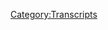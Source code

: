 {{DEFAULTSORT:
    #_TRANSCRIPT_0565:June 10, 2021
}}{{Transcript
    | title         = [[565: June 10, 2021]]
    | caption       = [https://knowledgefight.libsyn.com/565-june-10-2021 Listen to this episode on Libsyn]
    | episodeNumber = [[565: June 10, 2021|565]]
    | length        = 01:29:23
}}

{{MessageBox
    | header     = Warning: Bot Generated Content
    | text       = This transcript was automatically generated by transcription software and likely contains many mistakes and misattributions. Please check the audio for definitive quotes, attribution, and context.
    | image      = N3yvass4myg91.webp
    | imagewidth = 50px
    | id         = warning
}}

{{TranscriptBlock
    | name      = Unknown Speaker
    | timestamp = 00:00:00.000
    | text      = N-N-N-N-N-N-Knowledge Fight
}}

{{TranscriptBlock
    | name      = Unknown Speaker
    | timestamp = 00:00:12.880
    | text      = Dan and Jordan, I am sweating.
}}

{{TranscriptBlock
    | name      = Unknown Speaker
    | timestamp = 00:00:19.519
    | text      = Knowledgefight.com, it's time to pray.
}}

{{TranscriptBlock
    | name      = Unknown Speaker
    | timestamp = 00:00:21.320
    | text      = I have great respect for Knowledgefight.
}}

{{TranscriptBlock
    | name      = Unknown Speaker
    | timestamp = 00:00:23.679
    | text      = Knowledgefight.
}}

{{TranscriptBlock
    | name      = Unknown Speaker
    | timestamp = 00:00:24.679
    | text      = I'm sick of them posing as if they're the good guys, saying we are the bad guys.
}}

{{TranscriptBlock
    | name      = Unknown Speaker
    | timestamp = 00:00:29.280
    | text      = Knowledgefight.
}}

{{TranscriptBlock
    | name      = Unknown Speaker
    | timestamp = 00:00:30.280
    | text      = Dan and Jordan.
}}

{{TranscriptBlock
    | name      = Unknown Speaker
    | timestamp = 00:00:31.280
    | text      = Knowledgefight.
}}

{{TranscriptBlock
    | name      = Unknown Speaker
    | timestamp = 00:00:32.280
    | text      = Need money.
}}

{{TranscriptBlock
    | name      = Unknown Speaker
    | timestamp = 00:00:33.280
    | text      = Andy and Kansas.
}}

{{TranscriptBlock
    | name      = Unknown Speaker
    | timestamp = 00:00:34.280
    | text      = Andy and Kansas.
}}

{{TranscriptBlock
    | name      = Unknown Speaker
    | timestamp = 00:00:35.280
    | text      = Stop it.
}}

{{TranscriptBlock
    | name      = Unknown Speaker
    | timestamp = 00:00:36.280
    | text      = Andy and Kansas.
}}

{{TranscriptBlock
    | name      = Unknown Speaker
    | timestamp = 00:00:37.280
    | text      = Andy and Kansas.
}}

{{TranscriptBlock
    | name      = Unknown Speaker
    | timestamp = 00:00:38.280
    | text      = It's time to pray.
}}

{{TranscriptBlock
    | name      = Unknown Speaker
    | timestamp = 00:00:39.280
    | text      = Andy and Kansas, you're on the air.
}}

{{TranscriptBlock
    | name      = Unknown Speaker
    | timestamp = 00:00:40.280
    | text      = Thanks for holding.
}}

{{TranscriptBlock
    | name      = Unknown Speaker
    | timestamp = 00:00:41.280
    | text      = Hello, Alex.
}}

{{TranscriptBlock
    | name      = Unknown Speaker
    | timestamp = 00:00:42.280
    | text      = I'm a first-time caller.
}}

{{TranscriptBlock
    | name      = Unknown Speaker
    | timestamp = 00:00:43.280
    | text      = I'm a huge fan.
}}

{{TranscriptBlock
    | name      = Unknown Speaker
    | timestamp = 00:00:44.280
    | text      = I love your room.
}}

{{TranscriptBlock
    | name      = Unknown Speaker
    | timestamp = 00:00:45.280
    | text      = Knowledgefight.
}}

{{TranscriptBlock
    | name      = Unknown Speaker
    | timestamp = 00:00:46.280
    | text      = Knowledgefight.com.
}}

{{TranscriptBlock
    | name      = Unknown Speaker
    | timestamp = 00:00:47.280
    | text      = I love you.
}}

{{TranscriptBlock
    | name      = Unknown Speaker
    | timestamp = 00:00:48.280
    | text      = I love you.
}}

{{TranscriptBlock
    | name      = Unknown Speaker
    | timestamp = 00:00:49.280
    | text      = I love you.
}}

{{TranscriptBlock
    | name      = Unknown Speaker
    | timestamp = 00:00:50.280
    | text      = I love you.
}}

{{TranscriptBlock
    | name      = Unknown Speaker
    | timestamp = 00:00:51.280
    | text      = I love you.
}}

{{TranscriptBlock
    | name      = Unknown Speaker
    | timestamp = 00:00:52.280
    | text      = I love you.
}}

{{TranscriptBlock
    | name      = Unknown Speaker
    | timestamp = 00:00:53.280
    | text      = I love you.
}}

{{TranscriptBlock
    | name      = Unknown Speaker
    | timestamp = 00:00:54.280
    | text      = I love you.
}}

{{TranscriptBlock
    | name      = Unknown Speaker
    | timestamp = 00:00:59.880
    | text      = I love you.
}}

{{TranscriptBlock
    | name      = Unknown Speaker
    | timestamp = 00:01:01.200
    | text      = I love you.
}}

{{TranscriptBlock
    | name      = Unknown Speaker
    | timestamp = 00:01:02.719
    | text      = I love you.
}}

{{TranscriptBlock
    | name      = Unknown Speaker
    | timestamp = 00:01:03.719
    | text      = Hey everybody, welcome back to Knowledgefight.
}}

{{TranscriptBlock
    | name      = Unknown Speaker
    | timestamp = 00:01:04.799
    | text      = I'm Dan.
}}

{{TranscriptBlock
    | name      = Unknown Speaker
    | timestamp = 00:01:05.799
    | text      = I'm Jordan.
}}

{{TranscriptBlock
    | name      = Unknown Speaker
    | timestamp = 00:01:06.799
    | text      = We're a couple dudes.
}}

{{TranscriptBlock
    | name      = Unknown Speaker
    | timestamp = 00:01:07.799
    | text      = I'd like to sit around, worship at the Altar of Selene and talk a little bit about Alex
}}

{{TranscriptBlock
    | name      = Unknown Speaker
    | timestamp = 00:01:08.799
    | text      = Jones.
}}

{{TranscriptBlock
    | name      = Unknown Speaker
    | timestamp = 00:01:09.799
    | text      = Oh, indeed we are, Dan.
}}

{{TranscriptBlock
    | name      = Unknown Speaker
    | timestamp = 00:01:10.799
    | text      = Jordan.
}}

{{TranscriptBlock
    | name      = Unknown Speaker
    | timestamp = 00:01:11.799
    | text      = Dan!
}}

{{TranscriptBlock
    | name      = Unknown Speaker
    | timestamp = 00:01:12.799
    | text      = Jordan.
}}

{{TranscriptBlock
    | name      = Unknown Speaker
    | timestamp = 00:01:13.799
    | text      = Quick question for you.
}}

{{TranscriptBlock
    | name      = Unknown Speaker
    | timestamp = 00:01:14.799
    | text      = What's up?
}}

{{TranscriptBlock
    | name      = Unknown Speaker
    | timestamp = 00:01:15.799
    | text      = What's your bright spot today?
}}

{{TranscriptBlock
    | name      = Unknown Speaker
    | timestamp = 00:01:16.799
    | text      = Why don't you go first?
}}

{{TranscriptBlock
    | name      = Unknown Speaker
    | timestamp = 00:01:17.799
    | text      = Well, obviously, there's only one bright spot for me, Dan.
}}

{{TranscriptBlock
    | name      = Unknown Speaker
    | timestamp = 00:01:18.799
    | text      = Yeah, I think I actually know what this is going to be.
}}

{{TranscriptBlock
    | name      = Unknown Speaker
    | timestamp = 00:01:19.799
    | text      = There's only one possible bright spot for me.
}}

{{TranscriptBlock
    | name      = Unknown Speaker
    | timestamp = 00:01:20.799
    | text      = Is it a really long bright spot?
}}

{{TranscriptBlock
    | name      = Unknown Speaker
    | timestamp = 00:01:22.359
    | text      = No, it will be fairly short. No. No, I mean the experience of watching it. Uh, it was it was fairly long
}}

{{TranscriptBlock
    | name      = Unknown Speaker
    | timestamp = 00:01:28.980
    | text      = Yeah
}}

{{TranscriptBlock
    | name      = Unknown Speaker
    | timestamp = 00:01:30.379
    | text      = There have been longer. There have been there have been significantly longer several hours. Perhaps there were
}}

{{TranscriptBlock
    | name      = Unknown Speaker
    | timestamp = 00:01:36.579
    | text      = Matches that have gone over two days before each. Uh, yeah, but
}}

{{TranscriptBlock
    | name      = Unknown Speaker
    | timestamp = 00:01:41.439
    | text      = no, uh Rafa and Djokovic played the
}}

{{TranscriptBlock
    | name      = Unknown Speaker
    | timestamp = 00:01:45.040
    | text      = I did almost say it
}}

{{TranscriptBlock
    | name      = Unknown Speaker
    | timestamp = 00:01:46.400
    | text      = I was thinking about him because I was going in my mind through the greatest matches in all of tennis history
}}

{{TranscriptBlock
    | name      = Unknown Speaker
    | timestamp = 00:01:51.079
    | text      = Mm-hmm and
}}

{{TranscriptBlock
    | name      = Unknown Speaker
    | timestamp = 00:01:52.640
    | text      = Djokovic and Rafa played the greatest clay court match in the history of tennis
}}

{{TranscriptBlock
    | name      = Unknown Speaker
    | timestamp = 00:01:58.159
    | text      = Without question the third set lasted an hour and 40 minutes. Mm-hmm
}}

{{TranscriptBlock
    | name      = Unknown Speaker
    | timestamp = 00:02:03.420
    | text      = that is the length of most Rafa on clay matches and that was just the third set and it was just
}}

{{TranscriptBlock
    | name      = Unknown Speaker
    | timestamp = 00:02:10.379
    | text      = Spectacular shot may get back and forth. It was no no, I mean it wasn't even that it was impossible shots left and right
}}

{{TranscriptBlock
    | name      = Unknown Speaker
    | timestamp = 00:02:16.840
    | text      = It was truly incredible and Djokovic won, unfortunately
}}

{{TranscriptBlock
    | name      = Unknown Speaker
    | timestamp = 00:02:20.460
    | text      = But I mean, there's no there's no shame there
}}

{{TranscriptBlock
    | name      = Unknown Speaker
    | timestamp = 00:02:24.360
    | text      = Three three points go a different way and Rafa wins six three six three six three
}}

{{TranscriptBlock
    | name      = Unknown Speaker
    | timestamp = 00:02:29.479
    | text      = Yeah, and even incredible even if you end up losing a match like that
}}

{{TranscriptBlock
    | name      = Unknown Speaker
    | timestamp = 00:02:33.039
    | text      = You were still a participant in it totally there's something to be said for like you were able to go that far, right?
}}

{{TranscriptBlock
    | name      = Unknown Speaker
    | timestamp = 00:02:38.879
    | text      = Right you were able to go that hard
}}

{{TranscriptBlock
    | name      = Unknown Speaker
    | timestamp = 00:02:40.680
    | text      = Yeah, totally and it's not like Rafa hasn't won enough French opens for people to think he's pretty good on clay. Mm-hmm
}}

{{TranscriptBlock
    | name      = Unknown Speaker
    | timestamp = 00:02:46.840
    | text      = He's won a few that's what I've heard. Yeah. Yeah
}}

{{TranscriptBlock
    | name      = Unknown Speaker
    | timestamp = 00:02:49.280
    | text      = He's been all right on clay for so for so long, but well, it was just it was incredible to watch
}}

{{TranscriptBlock
    | name      = Unknown Speaker
    | timestamp = 00:02:54.879
    | text      = Oh, I'm happy for you that you got to watch that if you were a tennis fan. It was a borderline religious experience
}}

{{TranscriptBlock
    | name      = Unknown Speaker
    | timestamp = 00:03:00.560
    | text      = I'm not joking. I got that from your text
}}

{{TranscriptBlock
    | name      = Unknown Speaker
    | timestamp = 00:03:04.240
    | text      = Intense it's an intense emotional experience. Well, my bright spot is actually kind of a athletic thing as well. Okay
}}

{{TranscriptBlock
    | name      = Unknown Speaker
    | timestamp = 00:03:11.960
    | text      = the recently the switch had the Nintendo switch has
}}

{{TranscriptBlock
    | name      = Unknown Speaker
    | timestamp = 00:03:15.800
    | text      = Updated it the game so you can now play Mario parties with people in other places. That's awesome
}}

{{TranscriptBlock
    | name      = Unknown Speaker
    | timestamp = 00:03:22.099
    | text      = Yeah, and so I've started playing some Mario parties with folks who live in other states
}}

{{TranscriptBlock
    | name      = Unknown Speaker
    | timestamp = 00:03:26.860
    | text      = Okay, some friends of mine and I am essentially undefeated. I
}}

{{TranscriptBlock
    | name      = Unknown Speaker
    | timestamp = 00:03:34.340
    | text      = Should grant I accept and I understand fully sure game is mostly random sure sure
}}

{{TranscriptBlock
    | name      = Unknown Speaker
    | timestamp = 00:03:41.060
    | text      = It's for children. Well, I understand all these things
}}

{{TranscriptBlock
    | name      = Unknown Speaker
    | timestamp = 00:03:44.539
    | text      = Um, but yeah, I've been I've been killing it in the the Mario party game
}}

{{TranscriptBlock
    | name      = Unknown Speaker
    | timestamp = 00:03:49.300
    | text      = I don't think there's anything wrong with getting confirmation as an adult that you could defeat children at something. Yeah, you know
}}

{{TranscriptBlock
    | name      = Unknown Speaker
    | timestamp = 00:03:55.379
    | text      = It's good. Yeah, it's nice. Sometimes you see kids do stuff and you're like, there's no chance I have at competing with that
}}

{{TranscriptBlock
    | name      = Unknown Speaker
    | timestamp = 00:04:01.979
    | text      = Yeah, you know and that makes you feel bad because you're an adult
}}

{{TranscriptBlock
    | name      = Unknown Speaker
    | timestamp = 00:04:04.139
    | text      = Mm-hmm, but really beating the shit out of kids can sometimes be well
}}

{{TranscriptBlock
    | name      = Unknown Speaker
    | timestamp = 00:04:07.840
    | text      = Maybe that's too far but really beating them can feel good
}}

{{TranscriptBlock
    | name      = Unknown Speaker
    | timestamp = 00:04:10.580
    | text      = One of the one of the fun things too about this this Mario party this this iteration of the game is that they have these spaces
}}

{{TranscriptBlock
    | name      = Unknown Speaker
    | timestamp = 00:04:16.819
    | text      = Where you can get a friend you can get an ally and so you'll just have like I always play as Waluigi
}}

{{TranscriptBlock
    | name      = Unknown Speaker
    | timestamp = 00:04:22.120
    | text      = Yeah, you know like of course you do. Of course
}}

{{TranscriptBlock
    | name      = Unknown Speaker
    | timestamp = 00:04:23.600
    | text      = I want to get Donkey Kong or Diddy Kong to be my friend and follow me around the board. Naturally. It's so fun
}}

{{TranscriptBlock
    | name      = Unknown Speaker
    | timestamp = 00:04:30.259
    | text      = Anyway, Jordan today we have an episode to go over. We're gonna be back into the present today
}}

{{TranscriptBlock
    | name      = Unknown Speaker
    | timestamp = 00:04:34.339
    | text      = Ooh, that's a bad place to be. It is. We're gonna be talking about June 10th, 2021, Blackjack. Ahh!
}}

{{TranscriptBlock
    | name      = Unknown Speaker
    | timestamp = 00:04:40.860
    | text      = Again, that's my new response to that. Bummer. Missed. Missed again. Maybe maybe that's the new bit
}}

{{TranscriptBlock
    | name      = Unknown Speaker
    | timestamp = 00:04:47.579
    | text      = so it's
}}

{{TranscriptBlock
    | name      = Unknown Speaker
    | timestamp = 00:04:50.540
    | text      = It's a day. It's a day. It's a monumental day in a lot of ways
}}

{{TranscriptBlock
    | name      = Unknown Speaker
    | timestamp = 00:04:55.300
    | text      = Okay, it is also a day of
}}

{{TranscriptBlock
    | name      = Unknown Speaker
    | timestamp = 00:04:57.899
    | text      = walking through
}}

{{TranscriptBlock
    | name      = Unknown Speaker
    | timestamp = 00:04:59.339
    | text      = Knee deep mud. Yeah
}}

{{TranscriptBlock
    | name      = Unknown Speaker
    | timestamp = 00:05:01.339
    | text      = for Alex's content. I imagine it's a day of
}}

{{TranscriptBlock
    | name      = Unknown Speaker
    | timestamp = 00:05:05.660
    | text      = Avoiding topics. Uh, yeah, not a lot of topics come up. Yeah, some very important things like whether or not we're all gonna die
}}

{{TranscriptBlock
    | name      = Unknown Speaker
    | timestamp = 00:05:13.100
    | text      = That is dealt with quite at length. I mean that seems pretty important
}}

{{TranscriptBlock
    | name      = Unknown Speaker
    | timestamp = 00:05:18.259
    | text      = Yes, unless the answer is no in which case it's not very important at all. Is it? You can put that on the back burner
}}

{{TranscriptBlock
    | name      = Unknown Speaker
    | timestamp = 00:05:23.259
    | text      = Okay, that's fair
}}

{{TranscriptBlock
    | name      = Unknown Speaker
    | timestamp = 00:05:24.620
    | text      = So today we're gonna get down to business on this but before we do let's say hello to some new wonks
}}

{{TranscriptBlock
    | name      = Unknown Speaker
    | timestamp = 00:05:30.139
    | text      = Oh, that's a great idea. So first, Dr.
}}

{{TranscriptBlock
    | name      = Unknown Speaker
    | timestamp = 00:05:31.939
    | text      = David strange hate or how I signed up for the patreon to get all of the podcast extras and the exclusive audio feed
}}

{{TranscriptBlock
    | name      = Unknown Speaker
    | timestamp = 00:05:36.980
    | text      = But I only got two because everything is uploaded as a video. Thank you so much. You're now policy wonk. I'm a policy wonk
}}

{{TranscriptBlock
    | name      = Unknown Speaker
    | timestamp = 00:05:43.459
    | text      = Thank you so much. To be clear to dr. Strange, David strange hate and everybody else. There's nothing that is behind a paywall
}}

{{TranscriptBlock
    | name      = Unknown Speaker
    | timestamp = 00:05:49.939
    | text      = Yeah, we tried very hard to keep things as far away from a paywall as possible and maybe we could do a better job
}}

{{TranscriptBlock
    | name      = Unknown Speaker
    | timestamp = 00:05:55.980
    | text      = putting some of those videos as audio, but
}}

{{TranscriptBlock
    | name      = Unknown Speaker
    | timestamp = 00:05:57.980
    | text      = Yeah
}}

{{TranscriptBlock
    | name      = Unknown Speaker
    | timestamp = 00:05:59.180
    | text      = Next from brother Ben Matt W. Thank you so much. You're now policy wonk. I'm a policy wonk
}}

{{TranscriptBlock
    | name      = Unknown Speaker
    | timestamp = 00:06:05.339
    | text      = Thank you very much Matt W. That was from his brother Ben. Oh, okay
}}

{{TranscriptBlock
    | name      = Unknown Speaker
    | timestamp = 00:06:09.420
    | text      = I freeze that. Yeah, next Emily Finch. Thank you so much. You're now policy wonk. I'm a policy wonk. Thanks Emily
}}

{{TranscriptBlock
    | name      = Unknown Speaker
    | timestamp = 00:06:16.060
    | text      = Oh and Blandy and candy. Thank you so much. You're now policy wonk. I'm a policy wonk
}}

{{TranscriptBlock
    | name      = Unknown Speaker
    | timestamp = 00:06:20.819
    | text      = Oh, thank you very much Blandy and candy
}}

{{TranscriptBlock
    | name      = Unknown Speaker
    | timestamp = 00:06:22.740
    | text      = Thank you and a couple of technocrats out there. I'd like to give a little wave to first Stevie P's most dirty dossier
}}

{{TranscriptBlock
    | name      = Unknown Speaker
    | timestamp = 00:06:30.100
    | text      = Thank you so much. You are now policy wonk and brew ha ha Chicago's drinking pot. Thank you so much
}}

{{TranscriptBlock
    | name      = Unknown Speaker
    | timestamp = 00:06:34.779
    | text      = You are now a technocrat. I'm a policy wonk crikey mate. That's fantastic. Have yourself a brew. How's your 401k doing, bro?
}}

{{TranscriptBlock
    | name      = Unknown Speaker
    | timestamp = 00:06:42.060
    | text      = All right, we got to go full tilt boogie on this Watson. All right, let's just get down to business
}}

{{TranscriptBlock
    | name      = Unknown Speaker
    | timestamp = 00:06:46.060
    | text      = We ain't making that money off that heroin. Why you pimps so good. My neck is freakishly large
}}

{{TranscriptBlock
    | name      = Unknown Speaker
    | timestamp = 00:06:51.620
    | text      = I declare info war on you. Thank you all so much
}}

{{TranscriptBlock
    | name      = Unknown Speaker
    | timestamp = 00:06:55.180
    | text      = Yes, thank you very much. Not to not to correct you but to clarify I believe Stevie P's dirty dossier is also a technocrat
}}

{{TranscriptBlock
    | name      = Unknown Speaker
    | timestamp = 00:07:02.500
    | text      = Correct. Yes, you accidentally said policy wonk. Oh, I'm sorry. Yes. I didn't want anybody
}}

{{TranscriptBlock
    | name      = Unknown Speaker
    | timestamp = 00:07:07.579
    | text      = You were gonna get so many Twitter messages that were used to been like, oh man. I appreciate you checking me
}}

{{TranscriptBlock
    | name      = Unknown Speaker
    | timestamp = 00:07:13.079
    | text      = I told you before we started recording. I barely got any sleep
}}

{{TranscriptBlock
    | name      = Unknown Speaker
    | timestamp = 00:07:16.339
    | text      = Totally that's what I'm here for. I'm not judging you. No, I appreciate the the subtle show
}}

{{TranscriptBlock
    | name      = Unknown Speaker
    | timestamp = 00:07:24.420
    | text      = So Jordan we have to do a little segment before we get into today's episode
}}

{{TranscriptBlock
    | name      = Unknown Speaker
    | timestamp = 00:07:28.379
    | text      = It's a segment that is taking the world by storm seems to be giving someone life is giving someone death
}}

{{TranscriptBlock
    | name      = Unknown Speaker
    | timestamp = 00:07:36.060
    | text      = You could say that
}}

{{TranscriptBlock
    | name      = Unknown Speaker
    | timestamp = 00:07:38.060
    | text      = Oh life is death you can that's true. Yep, so Renee
}}

{{TranscriptBlock
    | name      = Unknown Speaker
    | timestamp = 00:07:44.620
    | text      = Who is the best cat uncle and snail dad who had a birthday on the 6th? Happy birthday. Happy birthday
}}

{{TranscriptBlock
    | name      = Unknown Speaker
    | timestamp = 00:07:51.819
    | text      = Also, this is this is a this is a weird one
}}

{{TranscriptBlock
    | name      = Unknown Speaker
    | timestamp = 00:07:54.639
    | text      = Mm-hmm. So Sarah sent me a message and said that her friend Joe has a birthday in June June here
}}

{{TranscriptBlock
    | name      = Unknown Speaker
    | timestamp = 00:08:00.660
    | text      = Okay, so happy birthday Joe
}}

{{TranscriptBlock
    | name      = Unknown Speaker
    | timestamp = 00:08:02.379
    | text      = All right, Joe Sarah also told me that Joe will not say when his birthday is interesting just that it's
}}

{{TranscriptBlock
    | name      = Unknown Speaker
    | timestamp = 00:08:09.939
    | text      = I like this. Yeah, I like this a great deal. I am completely Phil Hartman in news radio
}}

{{TranscriptBlock
    | name      = Unknown Speaker
    | timestamp = 00:08:15.720
    | text      = I'm conflicted on one level. I enjoy people retaining some mystery in their life, of course
}}

{{TranscriptBlock
    | name      = Unknown Speaker
    | timestamp = 00:08:20.860
    | text      = But on the other hand, I'm like just tell your friend when the birthday is
}}

{{TranscriptBlock
    | name      = Unknown Speaker
    | timestamp = 00:08:25.300
    | text      = If you're not on Facebook, they might not remember anyway these days most people need that Facebook reminder to get a birthday
}}

{{TranscriptBlock
    | name      = Unknown Speaker
    | timestamp = 00:08:31.600
    | text      = I mean, there's only one way to
}}

{{TranscriptBlock
    | name      = Unknown Speaker
    | timestamp = 00:08:33.899
    | text      = If somebody doesn't want to tell you their birthday, then you have to surreptitiously discover it in any way pop
}}

{{TranscriptBlock
    | name      = Unknown Speaker
    | timestamp = 00:08:39.460
    | text      = You know, like follow them to the DMV one, right? You know just and then be in the corner just with a little
}}

{{TranscriptBlock
    | name      = Unknown Speaker
    | timestamp = 00:08:45.779
    | text      = Pair of magnifying glasses or your opera glasses if you will something along those lines, you know, you have to do something
}}

{{TranscriptBlock
    | name      = Unknown Speaker
    | timestamp = 00:08:51.659
    | text      = You gotta reach out to a podcast and have the host
}}

{{TranscriptBlock
    | name      = Unknown Speaker
    | timestamp = 00:08:54.340
    | text      = Oh, yeah, that's a good idea tell it tell Sarah what day your birth why haven't you texted his parents? They're there
}}

{{TranscriptBlock
    | name      = Unknown Speaker
    | timestamp = 00:09:01.620
    | text      = They're ready and waiting to give you their birthday. Yeah. Also, this is not a birthday. This is a congratulations to Camry
}}

{{TranscriptBlock
    | name      = Unknown Speaker
    | timestamp = 00:09:08.059
    | text      = This is graduating from the University of Ottawa. Oh
}}

{{TranscriptBlock
    | name      = Unknown Speaker
    | timestamp = 00:09:11.700
    | text      = Okay, engineering degree. I realize this is now just spiraling completely out of control
}}

{{TranscriptBlock
    | name      = Unknown Speaker
    | timestamp = 00:09:16.659
    | text      = We've lost it completely. This is this is our new show. Basically, I don't even know if we do Alex Jones related content anymore
}}

{{TranscriptBlock
    | name      = Unknown Speaker
    | timestamp = 00:09:23.500
    | text      = And we have one more one more birthday message
}}

{{TranscriptBlock
    | name      = Unknown Speaker
    | timestamp = 00:09:25.659
    | text      = This this fella Eric actually sent a message. He wanted me to read and be
}}

{{TranscriptBlock
    | name      = Unknown Speaker
    | timestamp = 00:09:32.019
    | text      = Jordan just shook his head. No, no. Sorry Eric Eric. Love you. That's a big that's a big shake of the head for me
}}

{{TranscriptBlock
    | name      = Unknown Speaker
    | timestamp = 00:09:38.179
    | text      = Happy 22nd birthday, Alexandra
}}

{{TranscriptBlock
    | name      = Unknown Speaker
    | timestamp = 00:09:40.419
    | text      = You're the happily ever after in my story, and I hope you have a wonderful day
}}

{{TranscriptBlock
    | name      = Unknown Speaker
    | timestamp = 00:09:44.059
    | text      = Remember to work for progress not perfection and keep sight of what's on the other side. There you go. All right
}}

{{TranscriptBlock
    | name      = Unknown Speaker
    | timestamp = 00:09:49.700
    | text      = Well, I'm not doing that again. That's a good wedding toast, but I don't think it's ever happened
}}

{{TranscriptBlock
    | name      = Unknown Speaker
    | timestamp = 00:09:53.860
    | text      = I'm not doing that again because we are getting dangerously close to territory that I am deeply uncomfortable
}}

{{TranscriptBlock
    | name      = Unknown Speaker
    | timestamp = 00:09:58.460
    | text      = No, we're we're borderline morning zoo crew at this. Yeah, but but Alexandra. Hope you have a great birthday. Yes, of course
}}

{{TranscriptBlock
    | name      = Unknown Speaker
    | timestamp = 00:10:05.700
    | text      = boy
}}

{{TranscriptBlock
    | name      = Unknown Speaker
    | timestamp = 00:10:08.340
    | text      = Being born is a condition that leads to death
}}

{{TranscriptBlock
    | name      = Unknown Speaker
    | timestamp = 00:10:12.720
    | text      = You can say that life is a disease that ends in death. Happy life is death day to all of you. Absolutely
}}

{{TranscriptBlock
    | name      = Unknown Speaker
    | timestamp = 00:10:18.379
    | text      = So Jordan we got to get this episode June 10th to go over
}}

{{TranscriptBlock
    | name      = Unknown Speaker
    | timestamp = 00:10:21.740
    | text      = All right, and here's not a context drop from today's show. My testicles are like, I guess like superstars. Yeah. All right
}}

{{TranscriptBlock
    | name      = Unknown Speaker
    | timestamp = 00:10:28.340
    | text      = Alex's testicles are superstars in what like in testicle related fields or or like
}}

{{TranscriptBlock
    | name      = Unknown Speaker
    | timestamp = 00:10:34.460
    | text      = As celebrity is it an influencer situation here as testicles average 17
}}

{{TranscriptBlock
    | name      = Unknown Speaker
    | timestamp = 00:10:40.059
    | text      = Rebound last season. Okay, so he starts out the show and I would describe it as
}}

{{TranscriptBlock
    | name      = Unknown Speaker
    | timestamp = 00:10:49.580
    | text      = Bad weird mood if he were anybody but himself sure since he is himself. It's a regular morning
}}

{{TranscriptBlock
    | name      = Unknown Speaker
    | timestamp = 00:10:55.460
    | text      = I would describe it as a pretty normal
}}

{{TranscriptBlock
    | name      = Unknown Speaker
    | timestamp = 00:10:58.659
    | text      = Now I've been saying this a lot before the shows just because all I do is tell you how I feel
}}

{{TranscriptBlock
    | name      = Unknown Speaker
    | timestamp = 00:11:02.980
    | text      = But I'm having a real trouble doing these products. It's a great way of putting it. That's a really great way because of
}}

{{TranscriptBlock
    | name      = Unknown Speaker
    | timestamp = 00:11:09.980
    | text      = how this is really
}}

{{TranscriptBlock
    | name      = Unknown Speaker
    | timestamp = 00:11:13.019
    | text      = Starting to set in on me that this is it
}}

{{TranscriptBlock
    | name      = Unknown Speaker
    | timestamp = 00:11:16.779
    | text      = And they're really killing people all around us and maybe people all around us and I was already ready today to come on air
}}

{{TranscriptBlock
    | name      = Unknown Speaker
    | timestamp = 00:11:24.659
    | text      = And look at the real numbers of the unprecedented amounts of young people
}}

{{TranscriptBlock
    | name      = Unknown Speaker
    | timestamp = 00:11:28.940
    | text      = having heart attacks having strokes even dying from the so-called COVID vaccines and
}}

{{TranscriptBlock
    | name      = Unknown Speaker
    | timestamp = 00:11:35.620
    | text      = then I
}}

{{TranscriptBlock
    | name      = Unknown Speaker
    | timestamp = 00:11:37.580
    | text      = Was sent a big Twitter feed
}}

{{TranscriptBlock
    | name      = Unknown Speaker
    | timestamp = 00:11:40.740
    | text      = By a good friend of mine a national talk show host about a 30 minutes for the show
}}

{{TranscriptBlock
    | name      = Unknown Speaker
    | timestamp = 00:11:45.059
    | text      = so I ended up reading this Twitter feed of medical documents and CDC numbers and
}}

{{TranscriptBlock
    | name      = Unknown Speaker
    | timestamp = 00:11:51.179
    | text      = I
}}

{{TranscriptBlock
    | name      = Unknown Speaker
    | timestamp = 00:11:53.179
    | text      = Actually got dizzy and almost passed out Alex almost passed out cuz he read a Twitter thread Wow
}}

{{TranscriptBlock
    | name      = Unknown Speaker
    | timestamp = 00:12:00.299
    | text      = Yeah, it's it's a little much it's kind of amazing how
}}

{{TranscriptBlock
    | name      = Unknown Speaker
    | timestamp = 00:12:05.139
    | text      = Accidentally self-aware that first bit. All I do is get on the radio and tell you how I feel
}}

{{TranscriptBlock
    | name      = Unknown Speaker
    | timestamp = 00:12:09.340
    | text      = Yeah, it's such a great like yeah, man. Yeah, you got it. You have identified the problem
}}

{{TranscriptBlock
    | name      = Unknown Speaker
    | timestamp = 00:12:15.340
    | text      = Yes, you nailed it. All you do people tune in to hear you feel things. Yeah, and it's
}}

{{TranscriptBlock
    | name      = Unknown Speaker
    | timestamp = 00:12:21.179
    | text      = Terrible, it's somehow weirdly cathartic for people who are really angry. Yes. Yeah. Oh god. No, that's me, isn't it?
}}

{{TranscriptBlock
    | name      = Unknown Speaker
    | timestamp = 00:12:30.059
    | text      = Fuck. Yeah, I um, I was interested in what was going on here. What was up with this Twitter thread?
}}

{{TranscriptBlock
    | name      = Unknown Speaker
    | timestamp = 00:12:35.820
    | text      = I wasn't so interested in his like I'm so angry. I can't do the show. Sure. It's so we've heard it
}}

{{TranscriptBlock
    | name      = Unknown Speaker
    | timestamp = 00:12:42.419
    | text      = Yeah happens all the time. Yeah, the present day is like it's it's it's so boring with something that's so
}}

{{TranscriptBlock
    | name      = Unknown Speaker
    | timestamp = 00:12:49.539
    | text      = Interesting. Mm-hmm. Like anybody else doing this would be
}}

{{TranscriptBlock
    | name      = Unknown Speaker
    | timestamp = 00:12:54.299
    | text      = good groundbreaking
}}

{{TranscriptBlock
    | name      = Unknown Speaker
    | timestamp = 00:12:58.820
    | text      = Anybody who had a boss
}}

{{TranscriptBlock
    | name      = Unknown Speaker
    | timestamp = 00:13:00.659
    | text      = Oh my god, they're gonna get fired. Yeah must mean it
}}

{{TranscriptBlock
    | name      = Unknown Speaker
    | timestamp = 00:13:03.539
    | text      = This is how TV shows start and then they get worse from there, but the first episode you like
}}

{{TranscriptBlock
    | name      = Unknown Speaker
    | timestamp = 00:13:09.740
    | text      = Yeah, it's Alex Alex talks a little bit more about this
}}

{{TranscriptBlock
    | name      = Unknown Speaker
    | timestamp = 00:13:13.139
    | text      = You know, you have that effect where quote women would get overwhelmed by something and just pass out
}}

{{TranscriptBlock
    | name      = Unknown Speaker
    | timestamp = 00:13:17.899
    | text      = And that's really the point. I've gotten to where I'm just like
}}

{{TranscriptBlock
    | name      = Unknown Speaker
    | timestamp = 00:13:22.659
    | text      = Nothing's stopping any of this. It's just rolling forward. I was reading
}}

{{TranscriptBlock
    | name      = Unknown Speaker
    | timestamp = 00:13:27.460
    | text      = about hundreds of thousands of people getting sick from the shots that are young how they're targeting our children and it just
}}

{{TranscriptBlock
    | name      = Unknown Speaker
    | timestamp = 00:13:33.899
    | text      = Pisses me off. And so my brain says go out and you know, do you know what people are doing this?
}}

{{TranscriptBlock
    | name      = Unknown Speaker
    | timestamp = 00:13:40.820
    | text      = I just it's just overwhelming. It's just overwhelming to watch him kill us like this
}}

{{TranscriptBlock
    | name      = Unknown Speaker
    | timestamp = 00:13:45.080
    | text      = So
}}

{{TranscriptBlock
    | name      = Unknown Speaker
    | timestamp = 00:13:47.080
    | text      = It is overwhelming that's pretty overwhelming
}}

{{TranscriptBlock
    | name      = Unknown Speaker
    | timestamp = 00:13:49.080
    | text      = so I looked up the most recent information on the CDC's website and there have been reports of
}}

{{TranscriptBlock
    | name      = Unknown Speaker
    | timestamp = 00:13:55.399
    | text      = 5208 deaths of people who have gotten one of the kovat 19 vaccines. All right
}}

{{TranscriptBlock
    | name      = Unknown Speaker
    | timestamp = 00:13:59.559
    | text      = This is out of 302 million doses administered which represents a point zero zero one seven death rate. Oh, that's too dangerous
}}

{{TranscriptBlock
    | name      = Unknown Speaker
    | timestamp = 00:14:07.360
    | text      = So like but that's even if you assume the ridiculous absolute worst-case scenario that all of the deaths are even related or linked to the vaccines
}}

{{TranscriptBlock
    | name      = Unknown Speaker
    | timestamp = 00:14:14.200
    | text      = At all, it would be a point zero zero one seven
}}

{{TranscriptBlock
    | name      = Unknown Speaker
    | timestamp = 00:14:16.559
    | text      = It's just too dangerous for a vaccine Dan and the truth of the matter is that they are not all connected
}}

{{TranscriptBlock
    | name      = Unknown Speaker
    | timestamp = 00:14:22.759
    | text      = No, of course not. So so it's too dangerous to even hear about the vaccine. I guess so
}}

{{TranscriptBlock
    | name      = Unknown Speaker
    | timestamp = 00:14:27.960
    | text      = Yeah, it's also there is something that's been happening
}}

{{TranscriptBlock
    | name      = Unknown Speaker
    | timestamp = 00:14:31.159
    | text      = Lately there have been some more more reports of younger people having some heart inflammation
}}

{{TranscriptBlock
    | name      = Unknown Speaker
    | timestamp = 00:14:36.519
    | text      = Sure, that could be connected to vaccination and it's something that needs more study
}}

{{TranscriptBlock
    | name      = Unknown Speaker
    | timestamp = 00:14:42.679
    | text      = Of course, there have been 623 reports of myocarditis or pericarditis in persons aged 30 or under post vaccination
}}

{{TranscriptBlock
    | name      = Unknown Speaker
    | timestamp = 00:14:50.600
    | text      = These are primarily males and and through review of medical records. The CDC was able to confirm
}}

{{TranscriptBlock
    | name      = Unknown Speaker
    | timestamp = 00:14:56.759
    | text      = 268 of these reports none of these cases have resulted in deaths and only 15 ended up hospitalized with 41 of them experiencing ongoing
}}

{{TranscriptBlock
    | name      = Unknown Speaker
    | timestamp = 00:15:04.759
    | text      = unspecified symptoms
}}

{{TranscriptBlock
    | name      = Unknown Speaker
    | timestamp = 00:15:06.080
    | text      = This is not good obviously and it's something that the CDC is investigating and when they have more information
}}

{{TranscriptBlock
    | name      = Unknown Speaker
    | timestamp = 00:15:12.360
    | text      = We'll know a bit more about it
}}

{{TranscriptBlock
    | name      = Unknown Speaker
    | timestamp = 00:15:14.120
    | text      = but the way that Alex is dealing with this story is just sensational to the point of
}}

{{TranscriptBlock
    | name      = Unknown Speaker
    | timestamp = 00:15:18.080
    | text      = Being dangerous like yeah, it makes me want to do you know what yeah, we do know what yeah
}}

{{TranscriptBlock
    | name      = Unknown Speaker
    | timestamp = 00:15:23.519
    | text      = You're talking about killing people. It is it is amazing that he's he's exemplary. You know, he's he's doing part of the trolley
}}

{{TranscriptBlock
    | name      = Unknown Speaker
    | timestamp = 00:15:32.200
    | text      = Ethical question where he's like, you know, we can't
}}

{{TranscriptBlock
    | name      = Unknown Speaker
    | timestamp = 00:15:35.600
    | text      = Hurt one person with a vaccine to save five other people's lives
}}

{{TranscriptBlock
    | name      = Unknown Speaker
    | timestamp = 00:15:40.440
    | text      = What we need to do is
}}

{{TranscriptBlock
    | name      = Unknown Speaker
    | timestamp = 00:15:42.759
    | text      = Throw that person in front of the train and then have the train run over the five people after that
}}

{{TranscriptBlock
    | name      = Unknown Speaker
    | timestamp = 00:15:48.399
    | text      = And then I live happily ever after and that person I'm gonna throw in front of a train is a doctor. Yes, exactly
}}

{{TranscriptBlock
    | name      = Unknown Speaker
    | timestamp = 00:15:53.879
    | text      = Yes, I'm going to get all of these people killed and then I'm going to jump on top of the train and fly
}}

{{TranscriptBlock
    | name      = Unknown Speaker
    | timestamp = 00:16:00.879
    | text      = Yeah, so the first hour I would say is meandering
}}

{{TranscriptBlock
    | name      = Unknown Speaker
    | timestamp = 00:16:05.000
    | text      = It's it's a bit meandering and it's unfortunate because as we as we learn in this this next clip
}}

{{TranscriptBlock
    | name      = Unknown Speaker
    | timestamp = 00:16:11.399
    | text      = Alex has so much news that he's so big like his balls. He's getting chills
}}

{{TranscriptBlock
    | name      = Unknown Speaker
    | timestamp = 00:16:17.759
    | text      = 20 years ago out of a hundred or articles or so. There might be one really big one. I
}}

{{TranscriptBlock
    | name      = Unknown Speaker
    | timestamp = 00:16:23.840
    | text      = Have more than 50 devastating reports that are confirmed that send chills up my spine lightning round
}}

{{TranscriptBlock
    | name      = Unknown Speaker
    | timestamp = 00:16:31.080
    | text      = And
}}

{{TranscriptBlock
    | name      = Unknown Speaker
    | timestamp = 00:16:34.000
    | text      = It's just it's the real realization of how screwed we are
}}

{{TranscriptBlock
    | name      = Unknown Speaker
    | timestamp = 00:16:38.639
    | text      = It'd be like if I walked outside and looked up at the Sun and saw it like explode and I'd go oh my gosh
}}

{{TranscriptBlock
    | name      = Unknown Speaker
    | timestamp = 00:16:48.399
    | text      = It feels something kind of like that it's it's like the whoo Wow
}}

{{TranscriptBlock
    | name      = Unknown Speaker
    | timestamp = 00:16:53.320
    | text      = because they have set something in motion that is the planned organized total collapse of
}}

{{TranscriptBlock
    | name      = Unknown Speaker
    | timestamp = 00:16:58.120
    | text      = Civilization and mass death. So Alex is in a bad mood
}}

{{TranscriptBlock
    | name      = Unknown Speaker
    | timestamp = 00:17:05.079
    | text      = We're all dead
}}

{{TranscriptBlock
    | name      = Unknown Speaker
    | timestamp = 00:17:07.440
    | text      = It's pretty definite there doesn't seem to be much wiggle room. No, no, this was this would seem serious if here if you're
}}

{{TranscriptBlock
    | name      = Unknown Speaker
    | timestamp = 00:17:16.359
    | text      = Think that's the end for all of us
}}

{{TranscriptBlock
    | name      = Unknown Speaker
    | timestamp = 00:17:19.559
    | text      = Even if it was the planned explosion into a red giant earth is still gone, man. Yeah
}}

{{TranscriptBlock
    | name      = Unknown Speaker
    | timestamp = 00:17:24.279
    | text      = Yeah, and that the way he's speaking about this is obviously meant to be like there's nothing that you can do. We're all fucking dead
}}

{{TranscriptBlock
    | name      = Unknown Speaker
    | timestamp = 00:17:29.720
    | text      = Yeah, yeah, and it's um, I mean, it's certainly not inspiring
}}

{{TranscriptBlock
    | name      = Unknown Speaker
    | timestamp = 00:17:37.599
    | text      = That's the that's not the up-over-the-hill man charge that you necessarily want, right?
}}

{{TranscriptBlock
    | name      = Unknown Speaker
    | timestamp = 00:17:45.319
    | text      = I know that Patton when he was giving some of his sort of famous speeches generally be like we're fucking
}}

{{TranscriptBlock
    | name      = Unknown Speaker
    | timestamp = 00:17:52.740
    | text      = We're screwed
}}

{{TranscriptBlock
    | name      = Unknown Speaker
    | timestamp = 00:17:54.700
    | text      = We shall fight them on the beaches. It won't matter. You're all fucking dead. I saw the song blow up
}}

{{TranscriptBlock
    | name      = Unknown Speaker
    | timestamp = 00:18:02.859
    | text      = So I think that if you see the Sun blow up metaphorically
}}

{{TranscriptBlock
    | name      = Unknown Speaker
    | timestamp = 00:18:06.259
    | text      = One of the things that you might want to do is run away to a bunker
}}

{{TranscriptBlock
    | name      = Unknown Speaker
    | timestamp = 00:18:10.299
    | text      = You know, I mean if it's the Sun you I would just lay down and be like, let's do this man
}}

{{TranscriptBlock
    | name      = Unknown Speaker
    | timestamp = 00:18:15.180
    | text      = There's no hope at this point. That's why I said metaphorically. Okay metaphorically you might want to run away to the hills
}}

{{TranscriptBlock
    | name      = Unknown Speaker
    | timestamp = 00:18:21.099
    | text      = Sure, and Alex is certainly feeling that pressure. Okay, it's the end of civilization
}}

{{TranscriptBlock
    | name      = Unknown Speaker
    | timestamp = 00:18:26.180
    | text      = Fast and it's not even a selfishness, but my very cells
}}

{{TranscriptBlock
    | name      = Unknown Speaker
    | timestamp = 00:18:30.859
    | text      = Say get out of Austin get your family out and go to the most remote area and dig in now go
}}

{{TranscriptBlock
    | name      = Unknown Speaker
    | timestamp = 00:18:37.019
    | text      = But if we do that the globalist win boo, and they're gonna accelerate their collapse and finally dig us out of our holes later
}}

{{TranscriptBlock
    | name      = Unknown Speaker
    | timestamp = 00:18:42.779
    | text      = Every show is now coming out with dystopic mass death planetary extermination robots killing us
}}

{{TranscriptBlock
    | name      = Unknown Speaker
    | timestamp = 00:18:55.220
    | text      = under you in command because they're
}}

{{TranscriptBlock
    | name      = Unknown Speaker
    | timestamp = 00:18:57.819
    | text      = Pre-conditioning everyone to accept that and that that is the future that's about to unfold and I mean the video games the movies
}}

{{TranscriptBlock
    | name      = Unknown Speaker
    | timestamp = 00:19:04.740
    | text      = All of it. What about movies from like the 60s about robots? No, no
}}

{{TranscriptBlock
    | name      = Unknown Speaker
    | timestamp = 00:19:09.900
    | text      = I don't know
}}

{{TranscriptBlock
    | name      = Unknown Speaker
    | timestamp = 00:19:11.940
    | text      = Battlestar Galactica never happened every movie is now about the UN having killer robots
}}

{{TranscriptBlock
    | name      = Unknown Speaker
    | timestamp = 00:19:19.299
    | text      = That's true I find it so funny that we're also in the past and he's like
}}

{{TranscriptBlock
    | name      = Unknown Speaker
    | timestamp = 00:19:24.380
    | text      = I'm pretty sure that Saddam is in the United States or he's in Russia in Australia
}}

{{TranscriptBlock
    | name      = Unknown Speaker
    | timestamp = 00:19:29.359
    | text      = And then he's like they're gonna come and dig us up out of our holes and I'm like, ah, you don't even know man
}}

{{TranscriptBlock
    | name      = Unknown Speaker
    | timestamp = 00:19:34.220
    | text      = Oh you in the past don't even know
}}

{{TranscriptBlock
    | name      = Unknown Speaker
    | timestamp = 00:19:37.579
    | text      = Some people get dug out of holes buddy
}}

{{TranscriptBlock
    | name      = Unknown Speaker
    | timestamp = 00:19:39.579
    | text      = Yeah
}}

{{TranscriptBlock
    | name      = Unknown Speaker
    | timestamp = 00:19:39.940
    | text      = so Alex is pretty pretty doom heavy here like even actually kind of more so than usual like I think a lot of the
}}

{{TranscriptBlock
    | name      = Unknown Speaker
    | timestamp = 00:19:46.940
    | text      = Time he doesn't descend this deeply
}}

{{TranscriptBlock
    | name      = Unknown Speaker
    | timestamp = 00:19:49.700
    | text      = Into that abyss. It seems early too. It's it was immediate. Yeah, that's
}}

{{TranscriptBlock
    | name      = Unknown Speaker
    | timestamp = 00:19:55.380
    | text      = You gotta you gotta ease me into that. It was immediate and it kept going over commercial breaks
}}

{{TranscriptBlock
    | name      = Unknown Speaker
    | timestamp = 00:20:01.619
    | text      = Like you'd go to commercial and he'd come back and he was still doing this. All right. Okay fucking die
}}

{{TranscriptBlock
    | name      = Unknown Speaker
    | timestamp = 00:20:06.960
    | text      = All right, so we're in we're in full-on the the guy and watchmen shouting for the end of the world territory
}}

{{TranscriptBlock
    | name      = Unknown Speaker
    | timestamp = 00:20:13.900
    | text      = That's what was that's what's going on. Well, here's the situation Jordan when you have been like, let's say I
}}

{{TranscriptBlock
    | name      = Unknown Speaker
    | timestamp = 00:20:20.579
    | text      = Don't know convicted of a horrible crime and you're put in front of the the firing squad. Sure. They'll put a little
}}

{{TranscriptBlock
    | name      = Unknown Speaker
    | timestamp = 00:20:25.980
    | text      = A blindfold over you. Yeah, I was polite. Yeah, so you don't have to see the bullet coming
}}

{{TranscriptBlock
    | name      = Unknown Speaker
    | timestamp = 00:20:32.099
    | text      = You don't want to do that Alex is doing the opposite and in this next clip
}}

{{TranscriptBlock
    | name      = Unknown Speaker
    | timestamp = 00:20:35.579
    | text      = He wonders if maybe he shouldn't do the opposite. Maybe he should allow people to just have a blindfold. Okay
}}

{{TranscriptBlock
    | name      = Unknown Speaker
    | timestamp = 00:20:44.700
    | text      = This is not a deer in the headlights moment, it's
}}

{{TranscriptBlock
    | name      = Unknown Speaker
    | timestamp = 00:20:50.299
    | text      = It's almost obscene
}}

{{TranscriptBlock
    | name      = Unknown Speaker
    | timestamp = 00:20:52.299
    | text      = To even tell everybody this it's kind of like they put a blindfold on somebody who's in a firing squad
}}

{{TranscriptBlock
    | name      = Unknown Speaker
    | timestamp = 00:20:58.700
    | text      = so they'd have to watch themselves be killed and
}}

{{TranscriptBlock
    | name      = Unknown Speaker
    | timestamp = 00:21:03.420
    | text      = They and they give you a cigarette maybe a little bottle of brandy an hour before
}}

{{TranscriptBlock
    | name      = Unknown Speaker
    | timestamp = 00:21:08.460
    | text      = also polite
}}

{{TranscriptBlock
    | name      = Unknown Speaker
    | timestamp = 00:21:11.500
    | text      = So, you know what
}}

{{TranscriptBlock
    | name      = Unknown Speaker
    | timestamp = 00:21:14.700
    | text      = The public's not gonna wake up and stop this anyways, they don't want to they're that we're cursed
}}

{{TranscriptBlock
    | name      = Unknown Speaker
    | timestamp = 00:21:18.539
    | text      = We kill our babies they kill our old people. And so I guess I
}}

{{TranscriptBlock
    | name      = Unknown Speaker
    | timestamp = 00:21:24.140
    | text      = just guess prepare to have everything collapsed and
}}

{{TranscriptBlock
    | name      = Unknown Speaker
    | timestamp = 00:21:27.819
    | text      = Destroyed and and to die. I mean, I guess that's just really it prepare to die seems to be Alex's message
}}

{{TranscriptBlock
    | name      = Unknown Speaker
    | timestamp = 00:21:35.900
    | text      = Today, I mean that's a what what day was the 10th was that those Thursday that was Thursday
}}

{{TranscriptBlock
    | name      = Unknown Speaker
    | timestamp = 00:21:41.259
    | text      = Yeah, right before the weekend. I get it. No, I get it. You know, it's like Arthur Dent
}}

{{TranscriptBlock
    | name      = Unknown Speaker
    | timestamp = 00:21:46.059
    | text      = You know, it's like Arthur Dent. He just never got the hang of Thursdays man that happens. What are you gonna do? It's tough
}}

{{TranscriptBlock
    | name      = Unknown Speaker
    | timestamp = 00:21:53.099
    | text      = You know, it's like everybody's working for the weekend. Mm-hmm. It's just rough. Yeah lover boy
}}

{{TranscriptBlock
    | name      = Unknown Speaker
    | timestamp = 00:21:59.980
    | text      = Pissed off his hell about Thursdays
}}

{{TranscriptBlock
    | name      = Unknown Speaker
    | timestamp = 00:22:03.700
    | text      = So there might be an answer yeah, maybe and from listening to this clip
}}

{{TranscriptBlock
    | name      = Unknown Speaker
    | timestamp = 00:22:08.539
    | text      = I don't know if this is exactly the message you're gonna take away from it
}}

{{TranscriptBlock
    | name      = Unknown Speaker
    | timestamp = 00:22:11.339
    | text      = But it seems to me like maybe the answer is blindly accepting whatever Alex wants you to do
}}

{{TranscriptBlock
    | name      = Unknown Speaker
    | timestamp = 00:22:17.740
    | text      = And not questioning anything and just doing it
}}

{{TranscriptBlock
    | name      = Unknown Speaker
    | timestamp = 00:22:20.539
    | text      = Wow seems to be what he thinks will solve all the problems in the world vis-a-vis the globalist. So he's starting a religion
}}

{{TranscriptBlock
    | name      = Unknown Speaker
    | timestamp = 00:22:27.660
    | text      = maybe
}}

{{TranscriptBlock
    | name      = Unknown Speaker
    | timestamp = 00:22:28.779
    | text      = Because this mad scientist evil
}}

{{TranscriptBlock
    | name      = Unknown Speaker
    | timestamp = 00:22:31.420
    | text      = this post-humanist evil
}}

{{TranscriptBlock
    | name      = Unknown Speaker
    | timestamp = 00:22:34.859
    | text      = Has figured out all the angles
}}

{{TranscriptBlock
    | name      = Unknown Speaker
    | timestamp = 00:22:36.859
    | text      = and the only way you beat it is recognizing the angles and it's full spectrum assault and then do the exact opposite but
}}

{{TranscriptBlock
    | name      = Unknown Speaker
    | timestamp = 00:22:46.220
    | text      = Instead the public likes to debate and argue and act silly and and and fight with each other at the low level
}}

{{TranscriptBlock
    | name      = Unknown Speaker
    | timestamp = 00:22:53.259
    | text      = And if you do that
}}

{{TranscriptBlock
    | name      = Unknown Speaker
    | timestamp = 00:22:54.380
    | text      = We have zero chance if we just woke up and accepted god
}}

{{TranscriptBlock
    | name      = Unknown Speaker
    | timestamp = 00:22:58.619
    | text      = And and did what god said to do and stood against the new world order then this evil would just evaporate like
}}

{{TranscriptBlock
    | name      = Unknown Speaker
    | timestamp = 00:23:05.339
    | text      = Phantom is it gone?
}}

{{TranscriptBlock
    | name      = Unknown Speaker
    | timestamp = 00:23:11.740
    | text      = That everybody can feel it everybody can see it
}}

{{TranscriptBlock
    | name      = Unknown Speaker
    | timestamp = 00:23:19.819
    | text      = And
}}

{{TranscriptBlock
    | name      = Unknown Speaker
    | timestamp = 00:23:23.259
    | text      = That's just what it comes down to so here's what I'm gonna do
}}

{{TranscriptBlock
    | name      = Unknown Speaker
    | timestamp = 00:23:27.180
    | text      = Here's what i'm gonna do i'm gonna make sure we stay on here as long as we can and make sure that that's dealt with
}}

{{TranscriptBlock
    | name      = Unknown Speaker
    | timestamp = 00:23:37.500
    | text      = Make sure our own house is in order
}}

{{TranscriptBlock
    | name      = Unknown Speaker
    | timestamp = 00:23:39.980
    | text      = And then i'm gonna come back and i'm gonna hit all this finish
}}

{{TranscriptBlock
    | name      = Unknown Speaker
    | timestamp = 00:23:43.019
    | text      = As best I can i'm just gonna cover it and then that's gonna be it
}}

{{TranscriptBlock
    | name      = Unknown Speaker
    | timestamp = 00:23:46.700
    | text      = What
}}

{{TranscriptBlock
    | name      = Unknown Speaker
    | timestamp = 00:23:48.700
    | text      = Alex you're still doing a great job, but maybe next few segments you can't put stuff on screen because
}}

{{TranscriptBlock
    | name      = Unknown Speaker
    | timestamp = 00:23:57.579
    | text      = I'm here talking and they just put a screen clip up
}}

{{TranscriptBlock
    | name      = Unknown Speaker
    | timestamp = 00:24:00.539
    | text      = Of people in new york saying we want to wear masks forever. We don't want to take them off. We like them. There are blankets
}}

{{TranscriptBlock
    | name      = Unknown Speaker
    | timestamp = 00:24:09.500
    | text      = Sure
}}

{{TranscriptBlock
    | name      = Unknown Speaker
    | timestamp = 00:24:10.619
    | text      = And that's something I was going to cover later, but see
}}

{{TranscriptBlock
    | name      = Unknown Speaker
    | timestamp = 00:24:13.660
    | text      = That's painful to look at
}}

{{TranscriptBlock
    | name      = Unknown Speaker
    | timestamp = 00:24:15.660
    | text      = And so i'm right on the edge of just not being able to handle this anymore
}}

{{TranscriptBlock
    | name      = Unknown Speaker
    | timestamp = 00:24:19.420
    | text      = Plus it it then just becomes a distraction
}}

{{TranscriptBlock
    | name      = Unknown Speaker
    | timestamp = 00:24:23.339
    | text      = From what i'm already covering what i'm doing and i'm not bitching at the crew
}}

{{TranscriptBlock
    | name      = Unknown Speaker
    | timestamp = 00:24:26.220
    | text      = I told them to put stuff up on screen. It's just this point. I may have to start doing a show in a radio booth
}}

{{TranscriptBlock
    | name      = Unknown Speaker
    | timestamp = 00:24:32.539
    | text      = And the crew can go run other shows or something and i'm just going to go back to reading articles and covering those because
}}

{{TranscriptBlock
    | name      = Unknown Speaker
    | timestamp = 00:24:37.740
    | text      = Because I can't look at joe biden. I can't look at the mask cult. I can't look at another animal human clone
}}

{{TranscriptBlock
    | name      = Unknown Speaker
    | timestamp = 00:24:44.220
    | text      = Aren't we already dead? What's going on? Okay, so if I understand correctly, here's how the show is going so far
}}

{{TranscriptBlock
    | name      = Unknown Speaker
    | timestamp = 00:24:51.259
    | text      = I think also that clip is very indicative of how the show is going. Oh, yeah. Yeah. Yeah, please
}}

{{TranscriptBlock
    | name      = Unknown Speaker
    | timestamp = 00:24:57.500
    | text      = Yeah, so if I understand correctly, we're all dead. We're all already dead. Yes. We need to prepare to die. Yeah, uh,
}}

{{TranscriptBlock
    | name      = Unknown Speaker
    | timestamp = 00:25:05.579
    | text      = My crew put up a picture of joe biden and uh people supporting him
}}

{{TranscriptBlock
    | name      = Unknown Speaker
    | timestamp = 00:25:10.059
    | text      = So I am going to throw a hissy fit. I'm gonna go off the air. Uh
}}

{{TranscriptBlock
    | name      = Unknown Speaker
    | timestamp = 00:25:15.579
    | text      = The end I don't even think it's i'm gonna go off the air
}}

{{TranscriptBlock
    | name      = Unknown Speaker
    | timestamp = 00:25:18.140
    | text      = It's that i'm gonna i'm gonna threaten to just do radio now because i'm too distracted by images. That's bananas
}}

{{TranscriptBlock
    | name      = Unknown Speaker
    | timestamp = 00:25:25.339
    | text      = That is unprofessional to a level of like I think pathology. I think I think it's honestly just solving the wrong problem
}}

{{TranscriptBlock
    | name      = Unknown Speaker
    | timestamp = 00:25:33.980
    | text      = you know
}}

{{TranscriptBlock
    | name      = Unknown Speaker
    | timestamp = 00:25:35.980
    | text      = I'm too distracted by pictures to do my job and therefore get rid of the pictures
}}

{{TranscriptBlock
    | name      = Unknown Speaker
    | timestamp = 00:25:41.660
    | text      = I guess I guess it is a solution
}}

{{TranscriptBlock
    | name      = Unknown Speaker
    | timestamp = 00:25:43.579
    | text      = But you know if somebody jangles plastic keys in the room, I can no longer function as a human being
}}

{{TranscriptBlock
    | name      = Unknown Speaker
    | timestamp = 00:25:50.460
    | text      = So just get rid of all plastic keys everywhere dan. It makes perfect sense. That does make sense unless
}}

{{TranscriptBlock
    | name      = Unknown Speaker
    | timestamp = 00:25:56.460
    | text      = Jangling plastic keys are a major component of your job. There is that yeah, that is a problem
}}

{{TranscriptBlock
    | name      = Unknown Speaker
    | timestamp = 00:26:02.299
    | text      = Yeah, I do work at a jangling keys factory. So there is there are a lot of disorienting things. You might have to learn
}}

{{TranscriptBlock
    | name      = Unknown Speaker
    | timestamp = 00:26:10.059
    | text      = how to
}}

{{TranscriptBlock
    | name      = Unknown Speaker
    | timestamp = 00:26:11.980
    | text      = Focus your attention, uh better you could change you that was possible. I'm just tossing that out there. Yeah
}}

{{TranscriptBlock
    | name      = Unknown Speaker
    | timestamp = 00:26:18.619
    | text      = yeah, and I and I think I think that that also the idea of like
}}

{{TranscriptBlock
    | name      = Unknown Speaker
    | timestamp = 00:26:23.339
    | text      = If you just saw all the angles and all this we would just be able to defeat the new world order
}}

{{TranscriptBlock
    | name      = Unknown Speaker
    | timestamp = 00:26:27.900
    | text      = Yeah, like that's that's just your code for like if everybody just thought the exact same way I did. Oh, yeah
}}

{{TranscriptBlock
    | name      = Unknown Speaker
    | timestamp = 00:26:34.059
    | text      = Oh, yeah, nonsense if we all just did what god told us to do who's telling me what god is telling me to do
}}

{{TranscriptBlock
    | name      = Unknown Speaker
    | timestamp = 00:26:39.500
    | text      = Let me ask you that question because that's a really important question. Spoiler alert. It's alex. Yeah, that sounds right
}}

{{TranscriptBlock
    | name      = Unknown Speaker
    | timestamp = 00:26:44.619
    | text      = so, uh the vaccine side effects are something that alex is
}}

{{TranscriptBlock
    | name      = Unknown Speaker
    | timestamp = 00:26:48.140
    | text      = Greatly exaggerating and not dealing with seriously. Um, and uh, if you need any more evidence of that
}}

{{TranscriptBlock
    | name      = Unknown Speaker
    | timestamp = 00:26:54.700
    | text      = You know, the worst thing is uh, reading all these federal documents
}}

{{TranscriptBlock
    | name      = Unknown Speaker
    | timestamp = 00:26:59.500
    | text      = And how they know by design that they're giving the young people shots now that are going to mess up their hearts livers and brains
}}

{{TranscriptBlock
    | name      = Unknown Speaker
    | timestamp = 00:27:06.859
    | text      = And lungs for life, which is not going to be very long
}}

{{TranscriptBlock
    | name      = Unknown Speaker
    | timestamp = 00:27:11.019
    | text      = And then of course I I knew this a while ago while they're doing it
}}

{{TranscriptBlock
    | name      = Unknown Speaker
    | timestamp = 00:27:18.859
    | text      = Not just about killing you
}}

{{TranscriptBlock
    | name      = Unknown Speaker
    | timestamp = 00:27:20.859
    | text      = Yeah
}}

{{TranscriptBlock
    | name      = Unknown Speaker
    | timestamp = 00:27:23.740
    | text      = It's a sacrifice to the youth and that pleases their god
}}

{{TranscriptBlock
    | name      = Unknown Speaker
    | timestamp = 00:27:27.500
    | text      = And also it's going to weigh down and hurt their families and cause great anguish in their families
}}

{{TranscriptBlock
    | name      = Unknown Speaker
    | timestamp = 00:27:32.380
    | text      = Because you're supposed to bury your parents not bury your children. Yeah, you see you see
}}

{{TranscriptBlock
    | name      = Unknown Speaker
    | timestamp = 00:27:36.700
    | text      = These vaccines the the the side effects that people might experience are a sacrament to satan, right? Yep, right, right
}}

{{TranscriptBlock
    | name      = Unknown Speaker
    | timestamp = 00:27:45.099
    | text      = right
}}

{{TranscriptBlock
    | name      = Unknown Speaker
    | timestamp = 00:27:47.099
    | text      = I just can't disagree with any of that. Sure
}}

{{TranscriptBlock
    | name      = Unknown Speaker
    | timestamp = 00:27:51.420
    | text      = It's just airtight. You're not supposed to bury your parents
}}

{{TranscriptBlock
    | name      = Unknown Speaker
    | timestamp = 00:27:55.740
    | text      = Or I mean the other way around i've heard that said yeah parents not supposed to bury their child
}}

{{TranscriptBlock
    | name      = Unknown Speaker
    | timestamp = 00:28:00.460
    | text      = Yeah, see there we go
}}

{{TranscriptBlock
    | name      = Unknown Speaker
    | timestamp = 00:28:01.900
    | text      = And then if that makes sense, I assume that all the preceding arguments have to make sense as well it all it all tracks
}}

{{TranscriptBlock
    | name      = Unknown Speaker
    | timestamp = 00:28:08.460
    | text      = Yeah, so the public is in a trance and that is a problem for alex because his whole thing is about like
}}

{{TranscriptBlock
    | name      = Unknown Speaker
    | timestamp = 00:28:13.259
    | text      = Dealing with people who aren't in a trance. Yeah, but it seems like that is the better thing if we're all gonna die
}}

{{TranscriptBlock
    | name      = Unknown Speaker
    | timestamp = 00:28:18.779
    | text      = No matter what as he was arguing earlier, maybe just let people stay in the trance put on a blindfold
}}

{{TranscriptBlock
    | name      = Unknown Speaker
    | timestamp = 00:28:23.660
    | text      = Yeah, I think that alex is essentially admitting failure here because
}}

{{TranscriptBlock
    | name      = Unknown Speaker
    | timestamp = 00:28:28.859
    | text      = His self-appointed role is that guy who yells and wakes people up out of their trance exactly
}}

{{TranscriptBlock
    | name      = Unknown Speaker
    | timestamp = 00:28:34.859
    | text      = So if his primary complaint is that people are too much in a trance that means that you are ineffective at the job
}}

{{TranscriptBlock
    | name      = Unknown Speaker
    | timestamp = 00:28:41.259
    | text      = You have given yourself. Yeah. Yeah. Yeah, so I don't know if I don't know if I would be proud of this next clip
}}

{{TranscriptBlock
    | name      = Unknown Speaker
    | timestamp = 00:28:46.619
    | text      = If I were alex, okay, and then I just see the public mesmerized
}}

{{TranscriptBlock
    | name      = Unknown Speaker
    | timestamp = 00:28:51.259
    | text      = Into a trance watching their sports and playing their video games
}}

{{TranscriptBlock
    | name      = Unknown Speaker
    | timestamp = 00:28:56.539
    | text      = And I can't join the globalist because that
}}

{{TranscriptBlock
    | name      = Unknown Speaker
    | timestamp = 00:28:58.779
    | text      = That's evil and I don't want to prey on people and then most of the public he says predator. I'm saying
}}

{{TranscriptBlock
    | name      = Unknown Speaker
    | timestamp = 00:29:12.779
    | text      = I guess we're just here to tell the truth and let people make a decision for themselves and it'll all work out in god's plan
}}

{{TranscriptBlock
    | name      = Unknown Speaker
    | timestamp = 00:29:20.140
    | text      = but uh
}}

{{TranscriptBlock
    | name      = Unknown Speaker
    | timestamp = 00:29:23.740
    | text      = I mean, I feel like i'm being punched in the chest right now
}}

{{TranscriptBlock
    | name      = Unknown Speaker
    | timestamp = 00:29:26.140
    | text      = And I I don't know what it is. I'm supposed to do to not feel like that
}}

{{TranscriptBlock
    | name      = Unknown Speaker
    | timestamp = 00:29:29.420
    | text      = I don't really feel good about everything i'm doing quit your job and almost always when I feel like this. It means there's some answer
}}

{{TranscriptBlock
    | name      = Unknown Speaker
    | timestamp = 00:29:35.819
    | text      = There's something we're supposed to do right now. I'm going to stop this
}}

{{TranscriptBlock
    | name      = Unknown Speaker
    | timestamp = 00:29:39.339
    | text      = I guess that's really what it is. I feel extreme guilt
}}

{{TranscriptBlock
    | name      = Unknown Speaker
    | timestamp = 00:29:43.019
    | text      = And I'm not someone in my life that feels a lot of guilt
}}

{{TranscriptBlock
    | name      = Unknown Speaker
    | timestamp = 00:29:45.900
    | text      = You should I know that you should feel a lot of guilt
}}

{{TranscriptBlock
    | name      = Unknown Speaker
    | timestamp = 00:29:49.180
    | text      = That's why I may have to go off here today because I don't want to just sit up here and talk about how I feel
}}

{{TranscriptBlock
    | name      = Unknown Speaker
    | timestamp = 00:29:52.220
    | text      = Oh, this isn't some calculated thing before I came in today to say all this I I I
}}

{{TranscriptBlock
    | name      = Unknown Speaker
    | timestamp = 00:29:58.700
    | text      = I have stacks of government documents stacks of reports that are all total nightmares all ten on a richter scale of tyranny
}}

{{TranscriptBlock
    | name      = Unknown Speaker
    | timestamp = 00:30:07.740
    | text      = Just
}}

{{TranscriptBlock
    | name      = Unknown Speaker
    | timestamp = 00:30:08.700
    | text      = Just some person nearby just needs to be like alex. Just do your job
}}

{{TranscriptBlock
    | name      = Unknown Speaker
    | timestamp = 00:30:14.380
    | text      = Yeah, just shut up and do your job. Yeah, what are you doing? Don't talk about how well you could do your job. Yes
}}

{{TranscriptBlock
    | name      = Unknown Speaker
    | timestamp = 00:30:23.259
    | text      = Don't talk about how it's everybody else's fault. You can't do your job a little annoying just do your job man
}}

{{TranscriptBlock
    | name      = Unknown Speaker
    | timestamp = 00:30:30.059
    | text      = Just one time and I would I would argue that it actually is
}}

{{TranscriptBlock
    | name      = Unknown Speaker
    | timestamp = 00:30:34.859
    | text      = A calculated thing that alex is doing and not necessarily because he decided to get on air and act like a weirdo
}}

{{TranscriptBlock
    | name      = Unknown Speaker
    | timestamp = 00:30:41.500
    | text      = It's that he didn't prepare at all exactly
}}

{{TranscriptBlock
    | name      = Unknown Speaker
    | timestamp = 00:30:44.779
    | text      = He chose not to get ready to do his show at all. And so he has to fill time rambling about nothing now
}}

{{TranscriptBlock
    | name      = Unknown Speaker
    | timestamp = 00:30:51.500
    | text      = We're all gonna die
}}

{{TranscriptBlock
    | name      = Unknown Speaker
    | timestamp = 00:30:53.819
    | text      = You can't just come out and say sorry. Yeah, I have to burn an hour because i've only got two I have
}}

{{TranscriptBlock
    | name      = Unknown Speaker
    | timestamp = 00:30:59.980
    | text      = Too much news to get over. I have to talk about all of this
}}

{{TranscriptBlock
    | name      = Unknown Speaker
    | timestamp = 00:31:04.140
    | text      = I'm gonna kill a third of the show saying
}}

{{TranscriptBlock
    | name      = Unknown Speaker
    | timestamp = 00:31:06.619
    | text      = Complete horseshit, nothing gotta gotta do that. I gotta do that to really get into the news
}}

{{TranscriptBlock
    | name      = Unknown Speaker
    | timestamp = 00:31:12.140
    | text      = But you know what else he has to do. What's that predict things? Okay
}}

{{TranscriptBlock
    | name      = Unknown Speaker
    | timestamp = 00:31:16.539
    | text      = And we'll be sitting here in a year or two with you know, run 10k to raise money
}}

{{TranscriptBlock
    | name      = Unknown Speaker
    | timestamp = 00:31:21.660
    | text      = Because you know all the neurological problems and they'll have movie stars up there. Well, let's get together and
}}

{{TranscriptBlock
    | name      = Unknown Speaker
    | timestamp = 00:31:27.819
    | text      = Finally at a certain point 10 years down the road or even sooner they'll say well
}}

{{TranscriptBlock
    | name      = Unknown Speaker
    | timestamp = 00:31:32.220
    | text      = Folks are signing on to volunteer to be euthanized
}}

{{TranscriptBlock
    | name      = Unknown Speaker
    | timestamp = 00:31:34.720
    | text      = because they know they're too much of a weight on society and
}}

{{TranscriptBlock
    | name      = Unknown Speaker
    | timestamp = 00:31:38.880
    | text      = They'll get some extra money and get to party for a few weeks before they are killed
}}

{{TranscriptBlock
    | name      = Unknown Speaker
    | timestamp = 00:31:43.759
    | text      = And that's all the plan here. That's the plan
}}

{{TranscriptBlock
    | name      = Unknown Speaker
    | timestamp = 00:31:46.720
    | text      = Is this plan f now?
}}

{{TranscriptBlock
    | name      = Unknown Speaker
    | timestamp = 00:31:48.799
    | text      = We got a lot of plans on the air a lot of plans up in the air all the time
}}

{{TranscriptBlock
    | name      = Unknown Speaker
    | timestamp = 00:31:53.440
    | text      = I don't know. I don't know if I can handle this many plans. They don't seem like complementary plans. No, they sure don't
}}

{{TranscriptBlock
    | name      = Unknown Speaker
    | timestamp = 00:31:58.880
    | text      = Yeah, so then two years celebrities will be doing
}}

{{TranscriptBlock
    | name      = Unknown Speaker
    | timestamp = 00:32:02.160
    | text      = 5k charity things. Yeah, I would assume that's true not necessarily for people who
}}

{{TranscriptBlock
    | name      = Unknown Speaker
    | timestamp = 00:32:07.599
    | text      = like were hurt by a vaccine side effect from covid but sure, you know, there are certainly
}}

{{TranscriptBlock
    | name      = Unknown Speaker
    | timestamp = 00:32:13.200
    | text      = You know experiences that people have had about long covid, you know, there's totally there are
}}

{{TranscriptBlock
    | name      = Unknown Speaker
    | timestamp = 00:32:18.160
    | text      = Things that we will learn moving forward that we're not aware of now or we're starting to become aware of now
}}

{{TranscriptBlock
    | name      = Unknown Speaker
    | timestamp = 00:32:24.160
    | text      = I could see celebrities doing fundraising for some sort of charity
}}

{{TranscriptBlock
    | name      = Unknown Speaker
    | timestamp = 00:32:28.160
    | text      = Uh in that line. Yeah, 10 years from now
}}

{{TranscriptBlock
    | name      = Unknown Speaker
    | timestamp = 00:32:31.839
    | text      = Alex believes there will be so many people who have been hurt by the covid vaccine right that there will be
}}

{{TranscriptBlock
    | name      = Unknown Speaker
    | timestamp = 00:32:38.940
    | text      = euthanasia
}}

{{TranscriptBlock
    | name      = Unknown Speaker
    | timestamp = 00:32:40.000
    | text      = Uh drives going on where you get to party
}}

{{TranscriptBlock
    | name      = Unknown Speaker
    | timestamp = 00:32:43.599
    | text      = Aha a little bit if you agree to let them kill you get a little extra money. Yeah, and you then that's for your family
}}

{{TranscriptBlock
    | name      = Unknown Speaker
    | timestamp = 00:32:49.599
    | text      = Yeah, okay
}}

{{TranscriptBlock
    | name      = Unknown Speaker
    | timestamp = 00:32:50.640
    | text      = So it's a little bit like looper is that kind of what we're dealing with here?
}}

{{TranscriptBlock
    | name      = Unknown Speaker
    | timestamp = 00:32:54.240
    | text      = We're dealing with you sign a contract for about 10 years and then you get killed like I I I guess
}}

{{TranscriptBlock
    | name      = Unknown Speaker
    | timestamp = 00:32:59.200
    | text      = It's kind of like suicide bombers, but without the bomb it does seem a little bit like that. Yeah, I don't know
}}

{{TranscriptBlock
    | name      = Unknown Speaker
    | timestamp = 00:33:04.240
    | text      = I don't I think this is uh, one of them, uh, predictions that alex is gonna forget he made
}}

{{TranscriptBlock
    | name      = Unknown Speaker
    | timestamp = 00:33:09.839
    | text      = Who's gonna run the 5k's 10 years from now when we've got all these euthanasia drives going all the runners will be dead
}}

{{TranscriptBlock
    | name      = Unknown Speaker
    | timestamp = 00:33:18.240
    | text      = I assume they're the first to go. Uh-huh
}}

{{TranscriptBlock
    | name      = Unknown Speaker
    | timestamp = 00:33:20.240
    | text      = So when you were worried about like who's gonna be uh, interpreting the words of god. Yes
}}

{{TranscriptBlock
    | name      = Unknown Speaker
    | timestamp = 00:33:26.240
    | text      = And I told you it was alex. Yeah, I tend to be worried about that, too
}}

{{TranscriptBlock
    | name      = Unknown Speaker
    | timestamp = 00:33:29.279
    | text      = I believe that it's alex primarily because he seems to think that churches are all full of betrayers. Well, there's that so this is
}}

{{TranscriptBlock
    | name      = Unknown Speaker
    | timestamp = 00:33:36.000
    | text      = in today's stuff
}}

{{TranscriptBlock
    | name      = Unknown Speaker
    | timestamp = 00:33:38.720
    | text      = And your church isn't gonna say a word
}}

{{TranscriptBlock
    | name      = Unknown Speaker
    | timestamp = 00:33:41.759
    | text      = They just want to party
}}

{{TranscriptBlock
    | name      = Unknown Speaker
    | timestamp = 00:33:43.359
    | text      = They just want to have a good time a lot like churches. I know well, I'm not gonna say a word
}}

{{TranscriptBlock
    | name      = Unknown Speaker
    | timestamp = 00:33:47.599
    | text      = Have a good time a lot like churches. I know
}}

{{TranscriptBlock
    | name      = Unknown Speaker
    | timestamp = 00:33:52.319
    | text      = Hell
}}

{{TranscriptBlock
    | name      = Unknown Speaker
    | timestamp = 00:33:54.640
    | text      = You're not gonna find more satanic group of people than the folks that run the churches
}}

{{TranscriptBlock
    | name      = Unknown Speaker
    | timestamp = 00:33:57.920
    | text      = Because they're the real betrayers that went there to make sure there wouldn't be a church to fight this when it was needed
}}

{{TranscriptBlock
    | name      = Unknown Speaker
    | timestamp = 00:34:03.839
    | text      = So i'm sorry folks i'm real sorry
}}

{{TranscriptBlock
    | name      = Unknown Speaker
    | timestamp = 00:34:07.200
    | text      = And i'm not trying to depress you, you know, it means god's plans real and we're being judged but this is gonna be rough
}}

{{TranscriptBlock
    | name      = Unknown Speaker
    | timestamp = 00:34:12.400
    | text      = My church wants to party all the time
}}

{{TranscriptBlock
    | name      = Unknown Speaker
    | timestamp = 00:34:18.000
    | text      = God there were so many fucking parties at my church when I was young. Oh god all the time
}}

{{TranscriptBlock
    | name      = Unknown Speaker
    | timestamp = 00:34:24.300
    | text      = Non-stop partying even the parties that we did have at our church weren't fun. No, we didn't even have communion wine
}}

{{TranscriptBlock
    | name      = Unknown Speaker
    | timestamp = 00:34:30.639
    | text      = We run out from so many fucking parties. Dan. We we in our youth group. We had like, uh, every every I think it was every
}}

{{TranscriptBlock
    | name      = Unknown Speaker
    | timestamp = 00:34:38.320
    | text      = sunday, uh, we have evening sunday evening, uh, just youth group, uh,
}}

{{TranscriptBlock
    | name      = Unknown Speaker
    | timestamp = 00:34:43.860
    | text      = Services or whatever and afterwards they'd get uh papa john's pizza. Yes, right. Yeah, but you had to pay for slice
}}

{{TranscriptBlock
    | name      = Unknown Speaker
    | timestamp = 00:34:51.940
    | text      = That's not fun. That's not a party
}}

{{TranscriptBlock
    | name      = Unknown Speaker
    | timestamp = 00:34:55.059
    | text      = In the church. Yeah. Oh, man
}}

{{TranscriptBlock
    | name      = Unknown Speaker
    | timestamp = 00:34:57.139
    | text      = You realized jesus would have run in there and started throwing pizza all around the place like no commerce in this motherfucking place
}}

{{TranscriptBlock
    | name      = Unknown Speaker
    | timestamp = 00:35:04.659
    | text      = Right flipping the pepperoncini box. Of course get the also olives olives. Yeah, it was uh, not fun
}}

{{TranscriptBlock
    | name      = Unknown Speaker
    | timestamp = 00:35:12.260
    | text      = I'm jesus and I don't like olives this episode is just a mess
}}

{{TranscriptBlock
    | name      = Unknown Speaker
    | timestamp = 00:35:18.179
    | text      = yeah, like the whole first hour is this it is outrageous like and it's
}}

{{TranscriptBlock
    | name      = Unknown Speaker
    | timestamp = 00:35:24.659
    | text      = it's even worse once alex starts trying to explain why he's feeling the way he is because
}}

{{TranscriptBlock
    | name      = Unknown Speaker
    | timestamp = 00:35:30.179
    | text      = It's just such bullshit
}}

{{TranscriptBlock
    | name      = Unknown Speaker
    | timestamp = 00:35:32.179
    | text      = So here's what sent me for a tailspin because I already knew all this but it kind of all crystallized 10 minutes for the show
}}

{{TranscriptBlock
    | name      = Unknown Speaker
    | timestamp = 00:35:44.980
    | text      = And then
}}

{{TranscriptBlock
    | name      = Unknown Speaker
    | timestamp = 00:35:51.380
    | text      = There's some things I want to tell you and I can't tell you because the sources they told me not to sure
}}

{{TranscriptBlock
    | name      = Unknown Speaker
    | timestamp = 00:35:55.860
    | text      = and i've never
}}

{{TranscriptBlock
    | name      = Unknown Speaker
    | timestamp = 00:35:57.219
    | text      = michael own a source and i've never given information out sometimes there's information you can't get out because
}}

{{TranscriptBlock
    | name      = Unknown Speaker
    | timestamp = 00:36:02.739
    | text      = If you get out any of it
}}

{{TranscriptBlock
    | name      = Unknown Speaker
    | timestamp = 00:36:04.340
    | text      = It gives it away from the source before they finish the work they're doing but there's a major counter-strike to all this in the works
}}

{{TranscriptBlock
    | name      = Unknown Speaker
    | timestamp = 00:36:09.860
    | text      = right now
}}

{{TranscriptBlock
    | name      = Unknown Speaker
    | timestamp = 00:36:11.619
    | text      = But uh, it's been confirmed the documents have been seen that this is a kill plan. So there's a kill plan. Um
}}

{{TranscriptBlock
    | name      = Unknown Speaker
    | timestamp = 00:36:19.460
    | text      = Okay
}}

{{TranscriptBlock
    | name      = Unknown Speaker
    | timestamp = 00:36:20.420
    | text      = All right
}}

{{TranscriptBlock
    | name      = Unknown Speaker
    | timestamp = 00:36:21.139
    | text      = So yeah, alex has a source that he can't give up sure and he can't speak in specifics because the source, you know
}}

{{TranscriptBlock
    | name      = Unknown Speaker
    | timestamp = 00:36:27.539
    | text      = Blow their cover still working too hard. Yes still working under under cover
}}

{{TranscriptBlock
    | name      = Unknown Speaker
    | timestamp = 00:36:32.500
    | text      = I guess is alex talking to steve again. Is this a double agent situation?
}}

{{TranscriptBlock
    | name      = Unknown Speaker
    | timestamp = 00:36:36.900
    | text      = Is this somebody in the government who's viewing the kill plan documents?
}}

{{TranscriptBlock
    | name      = Unknown Speaker
    | timestamp = 00:36:41.599
    | text      = Anybody who actually has access to anything would never talk to a dick like this
}}

{{TranscriptBlock
    | name      = Unknown Speaker
    | timestamp = 00:36:46.179
    | text      = No one would talk to alex
}}

{{TranscriptBlock
    | name      = Unknown Speaker
    | timestamp = 00:36:48.179
    | text      = He gets on air and talks about how we're all gonna die for an hour at the beginning of his show
}}

{{TranscriptBlock
    | name      = Unknown Speaker
    | timestamp = 00:36:52.340
    | text      = Yep, i'm gonna be like, oh, hey alex. I've got to get your brain in on this
}}

{{TranscriptBlock
    | name      = Unknown Speaker
    | timestamp = 00:36:56.980
    | text      = See, this is why I just can't be allowed to be part of the government because I swear to god
}}

{{TranscriptBlock
    | name      = Unknown Speaker
    | timestamp = 00:37:02.179
    | text      = I would crank call alex at least once a week and be like i've got some documents for you
}}

{{TranscriptBlock
    | name      = Unknown Speaker
    | timestamp = 00:37:07.139
    | text      = I'd send him pictures of bullshit. It would never not be hilarious to me for them to show up the next day
}}

{{TranscriptBlock
    | name      = Unknown Speaker
    | timestamp = 00:37:12.980
    | text      = Yeah, it would just never not be fun. I'm not certain that you have to work in the government to do that
}}

{{TranscriptBlock
    | name      = Unknown Speaker
    | timestamp = 00:37:18.739
    | text      = Get yourself a proton mail, uh
}}

{{TranscriptBlock
    | name      = Unknown Speaker
    | timestamp = 00:37:21.699
    | text      = sure
}}

{{TranscriptBlock
    | name      = Unknown Speaker
    | timestamp = 00:37:24.820
    | text      = You could probably uh plant some stories lieutenant colonel bull s hit
}}

{{TranscriptBlock
    | name      = Unknown Speaker
    | timestamp = 00:37:32.099
    | text      = At protonmail.com. Mr. Bull
}}

{{TranscriptBlock
    | name      = Unknown Speaker
    | timestamp = 00:37:36.739
    | text      = My grandpa served
}}

{{TranscriptBlock
    | name      = Unknown Speaker
    | timestamp = 00:37:38.739
    | text      = Under you and uh, which one did your great grandpa serve in was the north or the south which one was it?
}}

{{TranscriptBlock
    | name      = Unknown Speaker
    | timestamp = 00:37:46.820
    | text      = Texas, okay, texas. Okay. Okay. I got you
}}

{{TranscriptBlock
    | name      = Unknown Speaker
    | timestamp = 00:37:49.539
    | text      = Um, so yeah
}}

{{TranscriptBlock
    | name      = Unknown Speaker
    | timestamp = 00:37:50.340
    | text      = I guess alex was sent into a tailspin at the beginning or right before the show because of some secret information that he got from
}}

{{TranscriptBlock
    | name      = Unknown Speaker
    | timestamp = 00:37:57.619
    | text      = a source
}}

{{TranscriptBlock
    | name      = Unknown Speaker
    | timestamp = 00:37:58.500
    | text      = Or a twitter thread that he read that almost made him pass out sure not entirely sure which
}}

{{TranscriptBlock
    | name      = Unknown Speaker
    | timestamp = 00:38:04.420
    | text      = It is but maybe his secret source is this twitter thread. I don't know
}}

{{TranscriptBlock
    | name      = Unknown Speaker
    | timestamp = 00:38:08.099
    | text      = I mean, I understand being thrown off by what would be relatively petty things
}}

{{TranscriptBlock
    | name      = Unknown Speaker
    | timestamp = 00:38:12.659
    | text      = like one thing that threw me off during that clip was literally going like
}}

{{TranscriptBlock
    | name      = Unknown Speaker
    | timestamp = 00:38:16.420
    | text      = Why don't I remember the theme song to tailspin?
}}

{{TranscriptBlock
    | name      = Unknown Speaker
    | timestamp = 00:38:19.860
    | text      = And then I realized that because every time I think about the theme song to tailspin I go did it tailspin we and i'm like
}}

{{TranscriptBlock
    | name      = Unknown Speaker
    | timestamp = 00:38:27.699
    | text      = That's ducktails. That's ducktails. I can't do that. Do you remember tailspin?
}}

{{TranscriptBlock
    | name      = Unknown Speaker
    | timestamp = 00:38:31.139
    | text      = I think I did the exact same thing that you did in my head just then yeah
}}

{{TranscriptBlock
    | name      = Unknown Speaker
    | timestamp = 00:38:34.579
    | text      = I think that it might not have had lyrics. I remember having loud drums
}}

{{TranscriptBlock
    | name      = Unknown Speaker
    | timestamp = 00:38:39.380
    | text      = I think the tailspin theme song didn't have lyrics. I think it was just instrumental interesting
}}

{{TranscriptBlock
    | name      = Unknown Speaker
    | timestamp = 00:38:43.619
    | text      = I'm, not sure but I did do the ducktail set
}}

{{TranscriptBlock
    | name      = Unknown Speaker
    | timestamp = 00:38:46.739
    | text      = Totally totally so we got a kill plan on our hands not entirely sure exactly how this is going to play out. Uh,
}}

{{TranscriptBlock
    | name      = Unknown Speaker
    | timestamp = 00:38:53.300
    | text      = Who do you think is way up at the top of this and I i'll tell you sure not a person organization
}}

{{TranscriptBlock
    | name      = Unknown Speaker
    | timestamp = 00:38:59.940
    | text      = Okay, so if you're asking me it can't be the un that seems too obvious
}}

{{TranscriptBlock
    | name      = Unknown Speaker
    | timestamp = 00:39:03.460
    | text      = Well, actually i'm asking you because we've been listening to this show
}}

{{TranscriptBlock
    | name      = Unknown Speaker
    | timestamp = 00:39:07.380
    | text      = for all the time that covet has existed yes, and
}}

{{TranscriptBlock
    | name      = Unknown Speaker
    | timestamp = 00:39:12.019
    | text      = You should know
}}

{{TranscriptBlock
    | name      = Unknown Speaker
    | timestamp = 00:39:13.780
    | text      = By now who's running all this? Oh, if there's a kill plan sure who's running it. Well the devil, of course
}}

{{TranscriptBlock
    | name      = Unknown Speaker
    | timestamp = 00:39:20.659
    | text      = No, no, no, no. Oh china. No biden. No
}}

{{TranscriptBlock
    | name      = Unknown Speaker
    | timestamp = 00:39:24.659
    | text      = Stelter. No fauci. No
}}

{{TranscriptBlock
    | name      = Unknown Speaker
    | timestamp = 00:39:27.460
    | text      = the cfr
}}

{{TranscriptBlock
    | name      = Unknown Speaker
    | timestamp = 00:39:28.739
    | text      = No
}}

{{TranscriptBlock
    | name      = Unknown Speaker
    | timestamp = 00:39:29.539
    | text      = the un no
}}

{{TranscriptBlock
    | name      = Unknown Speaker
    | timestamp = 00:39:31.539
    | text      = Brazil no, who cares?
}}

{{TranscriptBlock
    | name      = Unknown Speaker
    | timestamp = 00:39:34.340
    | text      = I've been talking to folks that have seen the official government plans. Uh-huh cia put out by the
}}

{{TranscriptBlock
    | name      = Unknown Speaker
    | timestamp = 00:39:42.099
    | text      = major foundations
}}

{{TranscriptBlock
    | name      = Unknown Speaker
    | timestamp = 00:39:43.619
    | text      = oh the uh
}}

{{TranscriptBlock
    | name      = Unknown Speaker
    | timestamp = 00:39:45.300
    | text      = carny endowment
}}

{{TranscriptBlock
    | name      = Unknown Speaker
    | timestamp = 00:39:46.500
    | text      = That's why the carny endowment is not in full control get bill gates once again. The cia is run by the carny endowment
}}

{{TranscriptBlock
    | name      = Unknown Speaker
    | timestamp = 00:39:52.980
    | text      = And it's just a total extermination plan. I mean final solution. We're all dead
}}

{{TranscriptBlock
    | name      = Unknown Speaker
    | timestamp = 00:39:57.139
    | text      = It's like wow. Wow, you guys are really evil because I knew they were evil but man
}}

{{TranscriptBlock
    | name      = Unknown Speaker
    | timestamp = 00:40:04.500
    | text      = It's bad enough wanting to wipe out third world people
}}

{{TranscriptBlock
    | name      = Unknown Speaker
    | timestamp = 00:40:07.940
    | text      = I don't want to kill them, but I know that
}}

{{TranscriptBlock
    | name      = Unknown Speaker
    | timestamp = 00:40:10.099
    | text      = They don't have jobs futures any of that. I'm not signed on to kill them. But this plan is to kill everybody
}}

{{TranscriptBlock
    | name      = Unknown Speaker
    | timestamp = 00:40:15.780
    | text      = Whoa, that got weird at the end there
}}

{{TranscriptBlock
    | name      = Unknown Speaker
    | timestamp = 00:40:18.340
    | text      = Um that is that's just bad writing
}}

{{TranscriptBlock
    | name      = Unknown Speaker
    | timestamp = 00:40:20.739
    | text      = That's just bad writing to all of a sudden come up with a brand new villain at the very end to swoop in and cause
}}

{{TranscriptBlock
    | name      = Unknown Speaker
    | timestamp = 00:40:26.340
    | text      = That's like if at the end of the scooby-doo episode. They took the mask off and they're like
}}

{{TranscriptBlock
    | name      = Unknown Speaker
    | timestamp = 00:40:30.260
    | text      = Terry from three towns down the street. What are you doing here?
}}

{{TranscriptBlock
    | name      = Unknown Speaker
    | timestamp = 00:40:33.219
    | text      = And he's like, oh just do this i'm certain that alex has never been like big on the carnegie endowment, but it's true
}}

{{TranscriptBlock
    | name      = Unknown Speaker
    | timestamp = 00:40:39.619
    | text      = That was not some
}}

{{TranscriptBlock
    | name      = Unknown Speaker
    | timestamp = 00:40:40.980
    | text      = Organization that's come up as one of our even in the mix. No players. No, not tertiary not tangential just gone
}}

{{TranscriptBlock
    | name      = Unknown Speaker
    | timestamp = 00:40:48.739
    | text      = John's hopkins is constantly a villain the gates foundation. Of course nation naturally, uh, cfr, obviously
}}

{{TranscriptBlock
    | name      = Unknown Speaker
    | timestamp = 00:40:56.500
    | text      = Yeah, the uh, the rockefeller foundation
}}

{{TranscriptBlock
    | name      = Unknown Speaker
    | timestamp = 00:41:00.019
    | text      = Yeah, I don't know. I I uh
}}

{{TranscriptBlock
    | name      = Unknown Speaker
    | timestamp = 00:41:02.579
    | text      = I mean the rothchilds are always in the mix. You could have just tossed the rothchilds in there. Nope carnegie endowment carnegie endowment, boo
}}

{{TranscriptBlock
    | name      = Unknown Speaker
    | timestamp = 00:41:11.059
    | text      = You know, you know what you have to do to destroy the world dan practice practice practice also fuck alex
}}

{{TranscriptBlock
    | name      = Unknown Speaker
    | timestamp = 00:41:16.659
    | text      = We're saying uh that stuff about people in the developing world. They have no future. Yeah. Yeah. Yeah. Oh fuck yourself. Fuck yourself
}}

{{TranscriptBlock
    | name      = Unknown Speaker
    | timestamp = 00:41:22.579
    | text      = Um, so alex has these sources that have told him about the kill plan and he doesn't just believe these sources now
}}

{{TranscriptBlock
    | name      = Unknown Speaker
    | timestamp = 00:41:28.820
    | text      = I should tell you he does just believe these well naturally, but he doesn't just believe no
}}

{{TranscriptBlock
    | name      = Unknown Speaker
    | timestamp = 00:41:34.019
    | text      = I mean, I see i've just got stuff like that going on
}}

{{TranscriptBlock
    | name      = Unknown Speaker
    | timestamp = 00:41:37.139
    | text      = And I don't just believe people that have seen the documents
}}

{{TranscriptBlock
    | name      = Unknown Speaker
    | timestamp = 00:41:41.219
    | text      = I can see the documents all in front of me how they're implementing it
}}

{{TranscriptBlock
    | name      = Unknown Speaker
    | timestamp = 00:41:43.699
    | text      = Everything I was told by the individual that saw this plan
}}

{{TranscriptBlock
    | name      = Unknown Speaker
    | timestamp = 00:41:48.440
    | text      = And held the plan is in event 201. The plan is in lockstep. The plan is in crimson contagion. The plan is all there
}}

{{TranscriptBlock
    | name      = Unknown Speaker
    | timestamp = 00:41:57.079
    | text      = But but specifically they've reached the point now of recruiting
}}

{{TranscriptBlock
    | name      = Unknown Speaker
    | timestamp = 00:42:01.960
    | text      = Levels deep into government corporations and are have gone operational now
}}

{{TranscriptBlock
    | name      = Unknown Speaker
    | timestamp = 00:42:06.679
    | text      = So they're even telling people the plan to get them on board
}}

{{TranscriptBlock
    | name      = Unknown Speaker
    | timestamp = 00:42:10.039
    | text      = Hey, like, uh, you know, you and your family are going to live
}}

{{TranscriptBlock
    | name      = Unknown Speaker
    | timestamp = 00:42:14.679
    | text      = If you want to be part of that 500 million that live
}}

{{TranscriptBlock
    | name      = Unknown Speaker
    | timestamp = 00:42:18.760
    | text      = It's on the georgia guide stones. You better get on board right now and you'll get up space for your family
}}

{{TranscriptBlock
    | name      = Unknown Speaker
    | timestamp = 00:42:24.519
    | text      = during the collapse
}}

{{TranscriptBlock
    | name      = Unknown Speaker
    | timestamp = 00:42:26.360
    | text      = But of course you read deeper and this is what these individuals were able to see
}}

{{TranscriptBlock
    | name      = Unknown Speaker
    | timestamp = 00:42:30.280
    | text      = it's exactly what they've told us that they believe all humans must be gotten rid of and
}}

{{TranscriptBlock
    | name      = Unknown Speaker
    | timestamp = 00:42:34.840
    | text      = And above that there's not much knowledge, but everybody including top pentagon four-star generals
}}

{{TranscriptBlock
    | name      = Unknown Speaker
    | timestamp = 00:42:39.960
    | text      = They think it's aliens some deal has been made with aliens to kill everybody
}}

{{TranscriptBlock
    | name      = Unknown Speaker
    | timestamp = 00:42:43.000
    | text      = and then the people that the small group that does it gets to like
}}

{{TranscriptBlock
    | name      = Unknown Speaker
    | timestamp = 00:42:46.039
    | text      = Like the board or whatever join these things. I
}}

{{TranscriptBlock
    | name      = Unknown Speaker
    | timestamp = 00:42:48.599
    | text      = Man, all i'm telling you is is that everybody's dead
}}

{{TranscriptBlock
    | name      = Unknown Speaker
    | timestamp = 00:42:51.559
    | text      = That's all I can tell you everybody's dead
}}

{{TranscriptBlock
    | name      = Unknown Speaker
    | timestamp = 00:42:54.679
    | text      = I mean
}}

{{TranscriptBlock
    | name      = Unknown Speaker
    | timestamp = 00:42:56.119
    | text      = If the if true, uh, I I guess there's nothing really we can do right? I mean if you make a deal with aliens
}}

{{TranscriptBlock
    | name      = Unknown Speaker
    | timestamp = 00:43:03.000
    | text      = Um, that's out of my that's above my pay grade four-star generals
}}

{{TranscriptBlock
    | name      = Unknown Speaker
    | timestamp = 00:43:07.159
    | text      = Think there's a deal with aliens
}}

{{TranscriptBlock
    | name      = Unknown Speaker
    | timestamp = 00:43:10.840
    | text      = Then we gotta get new generals. Yeah, that would be good
}}

{{TranscriptBlock
    | name      = Unknown Speaker
    | timestamp = 00:43:14.440
    | text      = Um, yeah, there's been a deal with it. Yeah, there's only gonna be 500 billion left. We made a deal with aliens
}}

{{TranscriptBlock
    | name      = Unknown Speaker
    | timestamp = 00:43:20.599
    | text      = It's a real bummer. Yeah, I mean on the one hand what if the aliens other deal was like we kill everybody
}}

{{TranscriptBlock
    | name      = Unknown Speaker
    | timestamp = 00:43:26.199
    | text      = That's a good deal
}}

{{TranscriptBlock
    | name      = Unknown Speaker
    | timestamp = 00:43:28.199
    | text      = Um compared to that. Yeah compared to the human extinction if we live in a scenario where there is kill everyone
}}

{{TranscriptBlock
    | name      = Unknown Speaker
    | timestamp = 00:43:36.840
    | text      = Or kill all but a hundred people. Yeah, obviously kill all but a hundred people is the preferable option to everybody dying. Exactly. Um,
}}

{{TranscriptBlock
    | name      = Unknown Speaker
    | timestamp = 00:43:45.239
    | text      = Yeah, I mean it's all made up. So sure
}}

{{TranscriptBlock
    | name      = Unknown Speaker
    | timestamp = 00:43:48.119
    | text      = Sure. Sure. It's we go back to the trolley problem again. Alex is just feeling bad
}}

{{TranscriptBlock
    | name      = Unknown Speaker
    | timestamp = 00:43:53.079
    | text      = What if there are 7.7 billion people in front of a train and we've got a hundred we could save
}}

{{TranscriptBlock
    | name      = Unknown Speaker
    | timestamp = 00:43:59.559
    | text      = I think it makes perfect sense
}}

{{TranscriptBlock
    | name      = Unknown Speaker
    | timestamp = 00:44:00.920
    | text      = So you got to just get right with god because everybody's gonna die and alex is just he's giving very little hope
}}

{{TranscriptBlock
    | name      = Unknown Speaker
    | timestamp = 00:44:06.599
    | text      = Uh at all in this first hour sure get right with god. Do the aliens know god?
}}

{{TranscriptBlock
    | name      = Unknown Speaker
    | timestamp = 00:44:13.320
    | text      = It's it's debatable whether they're actually aliens they might be demons they might be demons that's fair
}}

{{TranscriptBlock
    | name      = Unknown Speaker
    | timestamp = 00:44:18.119
    | text      = You're right. So you got to get right with god and then alex introduces a guest
}}

{{TranscriptBlock
    | name      = Unknown Speaker
    | timestamp = 00:44:21.480
    | text      = He's gonna have and mike down for this because he honestly sounds a little bit pissed that he's gonna be interviewed
}}

{{TranscriptBlock
    | name      = Unknown Speaker
    | timestamp = 00:44:26.760
    | text      = Oh no
}}

{{TranscriptBlock
    | name      = Unknown Speaker
    | timestamp = 00:44:27.800
    | text      = And the dominoes are falling the the the the the the program has already started the countdown is here
}}

{{TranscriptBlock
    | name      = Unknown Speaker
    | timestamp = 00:44:34.360
    | text      = And I I don't know what to do. I just get right with god. That's all I can say
}}

{{TranscriptBlock
    | name      = Unknown Speaker
    | timestamp = 00:44:40.039
    | text      = Instead we'll talk to my pillow guy
}}

{{TranscriptBlock
    | name      = Unknown Speaker
    | timestamp = 00:44:42.519
    | text      = Which will be fun. I'm sure nice guy really cares. That's a good heart fight the tyranny. Wow
}}

{{TranscriptBlock
    | name      = Unknown Speaker
    | timestamp = 00:44:48.840
    | text      = Wow
}}

{{TranscriptBlock
    | name      = Unknown Speaker
    | timestamp = 00:44:50.440
    | text      = Get right with god
}}

{{TranscriptBlock
    | name      = Unknown Speaker
    | timestamp = 00:44:54.440
    | text      = You can almost hear the silent we're gonna talk to the fucking my pillow. Yes, totally. No. No, I heard it
}}

{{TranscriptBlock
    | name      = Unknown Speaker
    | timestamp = 00:44:59.800
    | text      = I heard the fucking that was not spoken so loud
}}

{{TranscriptBlock
    | name      = Unknown Speaker
    | timestamp = 00:45:02.920
    | text      = so this is the episode of mike lindell from my pillow comes on for his first appearance on info wars, which is
}}

{{TranscriptBlock
    | name      = Unknown Speaker
    | timestamp = 00:45:08.599
    | text      = Baffling that it's his first appearance. That is baffling. Yeah for it says a lot for a guy to go from
}}

{{TranscriptBlock
    | name      = Unknown Speaker
    | timestamp = 00:45:14.760
    | text      = Um, limerick soap man to shit talking the my pillow guy
}}

{{TranscriptBlock
    | name      = Unknown Speaker
    | timestamp = 00:45:20.599
    | text      = I'm, just saying maybe you're uh getting above your britches there, buddy
}}

{{TranscriptBlock
    | name      = Unknown Speaker
    | timestamp = 00:45:24.039
    | text      = Well, I was thinking about like what the dynamics are here and why alex might be like
}}

{{TranscriptBlock
    | name      = Unknown Speaker
    | timestamp = 00:45:29.000
    | text      = Not super happy about this and I think why mike wouldn't be super happy about this either
}}

{{TranscriptBlock
    | name      = Unknown Speaker
    | timestamp = 00:45:33.960
    | text      = Is is because neither of this is neither of their first choice. No
}}

{{TranscriptBlock
    | name      = Unknown Speaker
    | timestamp = 00:45:38.039
    | text      = um alex probably doesn't want to talk to him because he's nuts and he sounds and
}}

{{TranscriptBlock
    | name      = Unknown Speaker
    | timestamp = 00:45:43.639
    | text      = He has the potential to drag alex into litigation with uh, you know slanderous claims. Totally. Yeah
}}

{{TranscriptBlock
    | name      = Unknown Speaker
    | timestamp = 00:45:49.800
    | text      = Yeah, he's throwing him around like water. Yeah, and I think that he's somebody who
}}

{{TranscriptBlock
    | name      = Unknown Speaker
    | timestamp = 00:45:54.920
    | text      = Um, you know, you could you could end up getting uh dragged into court
}}

{{TranscriptBlock
    | name      = Unknown Speaker
    | timestamp = 00:45:59.800
    | text      = for having too close of an association with particularly in uh,
}}

{{TranscriptBlock
    | name      = Unknown Speaker
    | timestamp = 00:46:04.039
    | text      = This sort of a setting interviewing them and allowing them to broadcast
}}

{{TranscriptBlock
    | name      = Unknown Speaker
    | timestamp = 00:46:08.019
    | text      = slanderous claims
}}

{{TranscriptBlock
    | name      = Unknown Speaker
    | timestamp = 00:46:09.639
    | text      = about uh
}}

{{TranscriptBlock
    | name      = Unknown Speaker
    | timestamp = 00:46:10.920
    | text      = Various things it does people and organizations. It does seem like mike lindell comes along with the same
}}

{{TranscriptBlock
    | name      = Unknown Speaker
    | timestamp = 00:46:17.300
    | text      = Producer as like a prank show where after you talk to mike lindell some lawyer just runs up to you real quick
}}

{{TranscriptBlock
    | name      = Unknown Speaker
    | timestamp = 00:46:23.239
    | text      = And he's like, okay. I just need to give you a quick interview. You're gonna need to sign this statement
}}

{{TranscriptBlock
    | name      = Unknown Speaker
    | timestamp = 00:46:29.079
    | text      = Exactly. Yeah
}}

{{TranscriptBlock
    | name      = Unknown Speaker
    | timestamp = 00:46:30.519
    | text      = um, so and I also think that mike can't be super happy about this either because
}}

{{TranscriptBlock
    | name      = Unknown Speaker
    | timestamp = 00:46:35.239
    | text      = He's been in the trump orbit in one of these people for a while now
}}

{{TranscriptBlock
    | name      = Unknown Speaker
    | timestamp = 00:46:41.000
    | text      = If he wanted to be on info wars, he would have been on there long ago long ago
}}

{{TranscriptBlock
    | name      = Unknown Speaker
    | timestamp = 00:46:45.320
    | text      = He would have been on there when roger was on and when the good days were going
}}

{{TranscriptBlock
    | name      = Unknown Speaker
    | timestamp = 00:46:49.320
    | text      = Yep, and the reason that he didn't is because obviously no one wants to be on info wars. It's the last resort
}}

{{TranscriptBlock
    | name      = Unknown Speaker
    | timestamp = 00:46:56.280
    | text      = Even for these shit head grifters for the my pillow guy
}}

{{TranscriptBlock
    | name      = Unknown Speaker
    | timestamp = 00:46:59.159
    | text      = Yes, this is slumming it mike lindell is doing this because he's not allowed on those other channels anymore because he's being sued
}}

{{TranscriptBlock
    | name      = Unknown Speaker
    | timestamp = 00:47:07.079
    | text      = by smartmatic and dominion and those claims are all he wants to talk about and those those
}}

{{TranscriptBlock
    | name      = Unknown Speaker
    | timestamp = 00:47:12.920
    | text      = Networks just won't let him uh spread that shit. So where can he info wars?
}}

{{TranscriptBlock
    | name      = Unknown Speaker
    | timestamp = 00:47:18.519
    | text      = Alex is the last person who will let him the tv networks are better lawyers than mike lindell's lawyers
}}

{{TranscriptBlock
    | name      = Unknown Speaker
    | timestamp = 00:47:23.960
    | text      = Because they're the only people who are like no we can't have you talking about your case on air
}}

{{TranscriptBlock
    | name      = Unknown Speaker
    | timestamp = 00:47:29.719
    | text      = We're going to learn that mike actually just lost his lawyer
}}

{{TranscriptBlock
    | name      = Unknown Speaker
    | timestamp = 00:47:32.679
    | text      = That makes sense a little bit later in this interview. That sounds right
}}

{{TranscriptBlock
    | name      = Unknown Speaker
    | timestamp = 00:47:35.639
    | text      = So alex before he gets into the actual interview with mike lindell
}}

{{TranscriptBlock
    | name      = Unknown Speaker
    | timestamp = 00:47:39.480
    | text      = He's gonna he's gonna talk a little bit about how the last hour was pretty heavy
}}

{{TranscriptBlock
    | name      = Unknown Speaker
    | timestamp = 00:47:43.159
    | text      = And it was yes
}}

{{TranscriptBlock
    | name      = Unknown Speaker
    | timestamp = 00:47:44.760
    | text      = I got pretty wound up last hour got into some heavy issues
}}

{{TranscriptBlock
    | name      = Unknown Speaker
    | timestamp = 00:47:47.400
    | text      = But i'm just telling you where the globalists want to take us if they succeed they're going to fail
}}

{{TranscriptBlock
    | name      = Unknown Speaker
    | timestamp = 00:47:51.400
    | text      = But as we get mike lindell back on and ready
}}

{{TranscriptBlock
    | name      = Unknown Speaker
    | timestamp = 00:47:54.119
    | text      = Please remember we're lister supported and I thank you all and you're amazing
}}

{{TranscriptBlock
    | name      = Unknown Speaker
    | timestamp = 00:47:58.199
    | text      = Uh, just like they tried to bankrupt and shut down mike lindell. They tried to shut us down
}}

{{TranscriptBlock
    | name      = Unknown Speaker
    | timestamp = 00:48:01.880
    | text      = But thanks for your support. We're still on air and still more effective than ever
}}

{{TranscriptBlock
    | name      = Unknown Speaker
    | timestamp = 00:48:05.800
    | text      = So we're introducing the brand new mega immune support supplements fun. Jesus. Yep
}}

{{TranscriptBlock
    | name      = Unknown Speaker
    | timestamp = 00:48:11.639
    | text      = Oh if you add mega you're you're you've already admitted you're done, you know the moment you're like
}}

{{TranscriptBlock
    | name      = Unknown Speaker
    | timestamp = 00:48:16.760
    | text      = You know the moment you're like, this is our mega health supplement. You're making bullshit up very much. So yeah
}}

{{TranscriptBlock
    | name      = Unknown Speaker
    | timestamp = 00:48:22.679
    | text      = It's it's interesting to me though the way that alex spends an hour saying we're all dead. Everybody's dead. Fuck it
}}

{{TranscriptBlock
    | name      = Unknown Speaker
    | timestamp = 00:48:29.079
    | text      = We're gonna die. It doesn't matter
}}

{{TranscriptBlock
    | name      = Unknown Speaker
    | timestamp = 00:48:31.000
    | text      = We're all dead and then he sort of tries to walk it back there with like
}}

{{TranscriptBlock
    | name      = Unknown Speaker
    | timestamp = 00:48:35.159
    | text      = I'm, just talking about what the globalists want to do if they win they're gonna lose
}}

{{TranscriptBlock
    | name      = Unknown Speaker
    | timestamp = 00:48:39.079
    | text      = Like as if to undo
}}

{{TranscriptBlock
    | name      = Unknown Speaker
    | timestamp = 00:48:41.559
    | text      = All that he did in the last hour
}}

{{TranscriptBlock
    | name      = Unknown Speaker
    | timestamp = 00:48:43.559
    | text      = Yep, that hour could have been anything else than anything anything else. Yep. It was meaningless
}}

{{TranscriptBlock
    | name      = Unknown Speaker
    | timestamp = 00:48:49.239
    | text      = It's a completely meaningless hour of just a guy
}}

{{TranscriptBlock
    | name      = Unknown Speaker
    | timestamp = 00:48:53.320
    | text      = Trying to get people scared. Yeah, and and hopeless
}}

{{TranscriptBlock
    | name      = Unknown Speaker
    | timestamp = 00:48:57.719
    | text      = I mean
}}

{{TranscriptBlock
    | name      = Unknown Speaker
    | timestamp = 00:48:59.000
    | text      = Okay
}}

{{TranscriptBlock
    | name      = Unknown Speaker
    | timestamp = 00:48:59.960
    | text      = so
}}

{{TranscriptBlock
    | name      = Unknown Speaker
    | timestamp = 00:49:01.079
    | text      = What he did was spend an hour telling us that we're all gonna die
}}

{{TranscriptBlock
    | name      = Unknown Speaker
    | timestamp = 00:49:04.679
    | text      = And then his way of apology is like this is only if they win and they're going to lose
}}

{{TranscriptBlock
    | name      = Unknown Speaker
    | timestamp = 00:49:11.719
    | text      = Now that first hour would be valuable if you were giving me steps on how to make them lose
}}

{{TranscriptBlock
    | name      = Unknown Speaker
    | timestamp = 00:49:17.159
    | text      = Uh, right because you you're giving me the intense fear
}}

{{TranscriptBlock
    | name      = Unknown Speaker
    | timestamp = 00:49:22.280
    | text      = Oh, well, maybe yep. You know what? Never mind. You're right
}}

{{TranscriptBlock
    | name      = Unknown Speaker
    | timestamp = 00:49:25.400
    | text      = That hour was incredibly important to letting me know why I need to buy those mega supplements
}}

{{TranscriptBlock
    | name      = Unknown Speaker
    | timestamp = 00:49:30.119
    | text      = That's the that's the end. That's the destination of the walk that we were on. Oh, I'm so tired
}}

{{TranscriptBlock
    | name      = Unknown Speaker
    | timestamp = 00:49:34.440
    | text      = That was a long walk to get there. You think you're tired. I do. Mike Lindell's tired. He works a lot. I believe that
}}

{{TranscriptBlock
    | name      = Unknown Speaker
    | timestamp = 00:49:40.280
    | text      = Uh, Mike, great to finally get you on air with us. Thank you so much. Sincere. Oh, thanks for having me on
}}

{{TranscriptBlock
    | name      = Unknown Speaker
    | timestamp = 00:49:46.119
    | text      = You're a busy guy working 20 hours a day. Wow
}}

{{TranscriptBlock
    | name      = Unknown Speaker
    | timestamp = 00:49:49.800
    | text      = Yeah, I just landed. I'm in Michigan today. I've been going all around this country trying to get
}}

{{TranscriptBlock
    | name      = Unknown Speaker
    | timestamp = 00:49:56.440
    | text      = This election pulled down and we will get it pulled down. So we're gonna 20 hour days trying to overturn the election
}}

{{TranscriptBlock
    | name      = Unknown Speaker
    | timestamp = 00:50:02.280
    | text      = What are you doing for 20 hours? That's a really good question
}}

{{TranscriptBlock
    | name      = Unknown Speaker
    | timestamp = 00:50:06.039
    | text      = I don't know what I don't know what what amount of work there is to be done on this front. I guess writing letters?
}}

{{TranscriptBlock
    | name      = Unknown Speaker
    | timestamp = 00:50:12.119
    | text      = It could be
}}

{{TranscriptBlock
    | name      = Unknown Speaker
    | timestamp = 00:50:13.320
    | text      = Um, traveling to another place and then writing letters? I guess there's no like time limit on talking shit. That's true
}}

{{TranscriptBlock
    | name      = Unknown Speaker
    | timestamp = 00:50:21.159
    | text      = That's probably what he's doing. I mean does does it qualify as work if no one's around to hear you talk shit?
}}

{{TranscriptBlock
    | name      = Unknown Speaker
    | timestamp = 00:50:26.199
    | text      = Is that our new like if a tree falls in the forest if Mike Lindell is telling you about the stolen election and no one's around to hear it?
}}

{{TranscriptBlock
    | name      = Unknown Speaker
    | timestamp = 00:50:32.679
    | text      = If you're your own boss, you can count that as on the clock Alex. I think so. Yeah
}}

{{TranscriptBlock
    | name      = Unknown Speaker
    | timestamp = 00:50:37.079
    | text      = Tax-deductible at least. Mike Lindell's got this argument about overturning the election, right? Sure. And
}}

{{TranscriptBlock
    | name      = Unknown Speaker
    | timestamp = 00:50:43.480
    | text      = some arguments
}}

{{TranscriptBlock
    | name      = Unknown Speaker
    | timestamp = 00:50:45.480
    | text      = Maybe they're three of a kind. Maybe they're a full house. Uh-huh. Not Mike's argument. No. Royal flush. Okay. All right
}}

{{TranscriptBlock
    | name      = Unknown Speaker
    | timestamp = 00:50:52.920
    | text      = It's been a pretty amazing because it's like you're sitting here with a royal flush in a poker game
}}

{{TranscriptBlock
    | name      = Unknown Speaker
    | timestamp = 00:50:58.119
    | text      = And we're just waiting to play it. We're gonna probably, you know, we're gonna bring it to the Supreme Court in July
}}

{{TranscriptBlock
    | name      = Unknown Speaker
    | timestamp = 00:51:04.039
    | text      = As a full warrant. Oh, that's fast. It's just a matter of getting the word out to every every person in this country
}}

{{TranscriptBlock
    | name      = Unknown Speaker
    | timestamp = 00:51:10.440
    | text      = Getting it out there. So the Supreme Court has pressure to accept it. Not a fucking chance
}}

{{TranscriptBlock
    | name      = Unknown Speaker
    | timestamp = 00:51:15.960
    | text      = The Supreme Court has pressure to accept this case. Not a fucking chance. No. Yep. No
}}

{{TranscriptBlock
    | name      = Unknown Speaker
    | timestamp = 00:51:23.320
    | text      = This seems to be the theme of what he's trying to get to is like we need to get everybody on board with this
}}

{{TranscriptBlock
    | name      = Unknown Speaker
    | timestamp = 00:51:30.679
    | text      = So the Supreme Court can't reject it
}}

{{TranscriptBlock
    | name      = Unknown Speaker
    | timestamp = 00:51:33.239
    | text      = I think he probably isn't stupid enough to think that that's really how things would work
}}

{{TranscriptBlock
    | name      = Unknown Speaker
    | timestamp = 00:51:38.760
    | text      = I think he knows that by the time people realize that the Supreme Court's not going to take this case up
}}

{{TranscriptBlock
    | name      = Unknown Speaker
    | timestamp = 00:51:44.039
    | text      = We still will have fleeced them
}}

{{TranscriptBlock
    | name      = Unknown Speaker
    | timestamp = 00:51:46.039
    | text      = Tends to be the case. It does seem like you are always moving the date where we're gonna get that royal flush up
}}

{{TranscriptBlock
    | name      = Unknown Speaker
    | timestamp = 00:51:53.320
    | text      = Oh, yeah, you got I mean you got to play, you know, you're never you're never pushing it back
}}

{{TranscriptBlock
    | name      = Unknown Speaker
    | timestamp = 00:51:56.840
    | text      = You're never like hey we're on the date
}}

{{TranscriptBlock
    | name      = Unknown Speaker
    | timestamp = 00:51:59.559
    | text      = You're always like and now next month we'll get there and you know what the the honest-to-god thing is that if he can get this
}}

{{TranscriptBlock
    | name      = Unknown Speaker
    | timestamp = 00:52:05.800
    | text      = In front of the Supreme Court
}}

{{TranscriptBlock
    | name      = Unknown Speaker
    | timestamp = 00:52:07.239
    | text      = Things are gonna move real fast. That's probably true. Things are going great
}}

{{TranscriptBlock
    | name      = Unknown Speaker
    | timestamp = 00:52:11.159
    | text      = I couldn't be happier the way things are going in our country right now really said before our president be back
}}

{{TranscriptBlock
    | name      = Unknown Speaker
    | timestamp = 00:52:16.840
    | text      = I said August I could be off by a month or two
}}

{{TranscriptBlock
    | name      = Unknown Speaker
    | timestamp = 00:52:20.199
    | text      = This you've been quarterbacking the resistance and I believe in you and I know you've been behind the scenes
}}

{{TranscriptBlock
    | name      = Unknown Speaker
    | timestamp = 00:52:25.960
    | text      = I've talked a lot of folks you've been working with. I'll leave it at that but
}}

{{TranscriptBlock
    | name      = Unknown Speaker
    | timestamp = 00:52:29.800
    | text      = President Trump our real president in now in his second term with with the Chinese agent
}}

{{TranscriptBlock
    | name      = Unknown Speaker
    | timestamp = 00:52:35.960
    | text      = Biden there this weekend as you know
}}

{{TranscriptBlock
    | name      = Unknown Speaker
    | timestamp = 00:52:38.360
    | text      = He came out in the video saying oh, we're gonna take back the Senate
}}

{{TranscriptBlock
    | name      = Unknown Speaker
    | timestamp = 00:52:42.280
    | text      = We're gonna take back the house and the White House sooner than you think and I've talked
}}

{{TranscriptBlock
    | name      = Unknown Speaker
    | timestamp = 00:52:47.800
    | text      = With Trump he is really excited and he believes when the evidence comes out. There's a strategy
}}

{{TranscriptBlock
    | name      = Unknown Speaker
    | timestamp = 00:52:53.320
    | text      = So wow, tell us about that
}}

{{TranscriptBlock
    | name      = Unknown Speaker
    | timestamp = 00:52:55.559
    | text      = boy
}}

{{TranscriptBlock
    | name      = Unknown Speaker
    | timestamp = 00:52:56.599
    | text      = Trump's gonna be president again in August
}}

{{TranscriptBlock
    | name      = Unknown Speaker
    | timestamp = 00:52:58.920
    | text      = That is a lot sooner than I was expecting. Yeah, I I that was sooner than I planned for specifically
}}

{{TranscriptBlock
    | name      = Unknown Speaker
    | timestamp = 00:53:04.920
    | text      = This is such a goddamn roller coaster. It's like the first hour is we're all gonna die and then Mike Lindell comes in
}}

{{TranscriptBlock
    | name      = Unknown Speaker
    | timestamp = 00:53:11.480
    | text      = It's like no Trump will be president again within a few months. Yeah
}}

{{TranscriptBlock
    | name      = Unknown Speaker
    | timestamp = 00:53:15.960
    | text      = Yeah, what? Yeah, the globalist plan seems very easy to sidestep how just completely
}}

{{TranscriptBlock
    | name      = Unknown Speaker
    | timestamp = 00:53:22.679
    | text      = How are you supposed to feel if you're a listener to this show? It's so it's so untethered. You're dead in a year. Boo
}}

{{TranscriptBlock
    | name      = Unknown Speaker
    | timestamp = 00:53:30.039
    | text      = President Trump. Yay
}}

{{TranscriptBlock
    | name      = Unknown Speaker
    | timestamp = 00:53:32.039
    | text      = This is just how you go through this broadcast just a constant
}}

{{TranscriptBlock
    | name      = Unknown Speaker
    | timestamp = 00:53:36.760
    | text      = Stream of look I'm bipolar and this is fucking with my yeah
}}

{{TranscriptBlock
    | name      = Unknown Speaker
    | timestamp = 00:53:40.280
    | text      = If I took any of this seriously as being like it all
}}

{{TranscriptBlock
    | name      = Unknown Speaker
    | timestamp = 00:53:44.920
    | text      = Based in reality. I would have a very difficult time
}}

{{TranscriptBlock
    | name      = Unknown Speaker
    | timestamp = 00:53:48.519
    | text      = Emotionally surfing these waves. Yeah. Yeah
}}

{{TranscriptBlock
    | name      = Unknown Speaker
    | timestamp = 00:53:51.079
    | text      = Yeah, no, one of the big things that I try and do to cope is is like lower the amount of intense emotional stimuli that
}}

{{TranscriptBlock
    | name      = Unknown Speaker
    | timestamp = 00:53:57.239
    | text      = I receive I believe if I listen to you
}}

{{TranscriptBlock
    | name      = Unknown Speaker
    | timestamp = 00:53:59.320
    | text      = One of these broadcast I would be running through the street screaming. That's why the
}}

{{TranscriptBlock
    | name      = Unknown Speaker
    | timestamp = 00:54:03.800
    | text      = Delegation of labor is the way it yes, it makes it only way this could work. Yeah, so once the Supreme Court
}}

{{TranscriptBlock
    | name      = Unknown Speaker
    | timestamp = 00:54:10.599
    | text      = In July gets a hold of this case. They're gonna rule nine to zero
}}

{{TranscriptBlock
    | name      = Unknown Speaker
    | timestamp = 00:54:17.960
    | text      = You understand me
}}

{{TranscriptBlock
    | name      = Unknown Speaker
    | timestamp = 00:54:20.920
    | text      = Unanimous I really think the best you're going for is five to four there
}}

{{TranscriptBlock
    | name      = Unknown Speaker
    | timestamp = 00:54:24.679
    | text      = I don't think Roberts is gonna side with you guys nine zero
}}

{{TranscriptBlock
    | name      = Unknown Speaker
    | timestamp = 00:54:29.239
    | text      = When that when the Supreme Court looks at this it's not subjective evidence
}}

{{TranscriptBlock
    | name      = Unknown Speaker
    | timestamp = 00:54:34.119
    | text      = So it's gonna be nine zero not eight to one seven to two
}}

{{TranscriptBlock
    | name      = Unknown Speaker
    | timestamp = 00:54:38.360
    | text      = It has to be nine zero because this is not this isn't subjective evidence
}}

{{TranscriptBlock
    | name      = Unknown Speaker
    | timestamp = 00:54:43.000
    | text      = So they're gonna pull this down and now and now but everybody needs to know there's a couple other things
}}

{{TranscriptBlock
    | name      = Unknown Speaker
    | timestamp = 00:54:48.599
    | text      = One is there were many down tickets to that were flipped especially with you know senators like John James both senators in Georgia
}}

{{TranscriptBlock
    | name      = Unknown Speaker
    | timestamp = 00:54:58.199
    | text      = Jason Lewis from Minnesota many congressmen many I mean this wasn't just at the presidential level and and and in our country
}}

{{TranscriptBlock
    | name      = Unknown Speaker
    | timestamp = 00:55:07.079
    | text      = I want everybody to know this there's no there's no statute of limitations on this everyone says come on Mike
}}

{{TranscriptBlock
    | name      = Unknown Speaker
    | timestamp = 00:55:13.320
    | text      = That's too hard to believe. Well, let me tell you something. Uh, but you believe we've been in this position a year and a half ago. No
}}

{{TranscriptBlock
    | name      = Unknown Speaker
    | timestamp = 00:55:21.320
    | text      = So and but I will tell you this every election in the United States is history
}}

{{TranscriptBlock
    | name      = Unknown Speaker
    | timestamp = 00:55:26.679
    | text      = if you find out there was a crime committed after the fact or
}}

{{TranscriptBlock
    | name      = Unknown Speaker
    | timestamp = 00:55:31.000
    | text      = That the other person won in any way. Let's say it was just a mistake whatever it was
}}

{{TranscriptBlock
    | name      = Unknown Speaker
    | timestamp = 00:55:35.320
    | text      = They put the person that won back in office
}}

{{TranscriptBlock
    | name      = Unknown Speaker
    | timestamp = 00:55:38.280
    | text      = They put the person that won back in office. And if there was a crime committed by the by anyone else they get arrested
}}

{{TranscriptBlock
    | name      = Unknown Speaker
    | timestamp = 00:55:45.719
    | text      = That's right. Let's use the sports analogy that's happened hundreds of times prominently thousands of times in smaller cases where you find out the other team
}}

{{TranscriptBlock
    | name      = Unknown Speaker
    | timestamp = 00:55:53.480
    | text      = cheated cheated
}}

{{TranscriptBlock
    | name      = Unknown Speaker
    | timestamp = 00:55:54.760
    | text      = So the other team cheated they then forfeited and then it's given to who they actually cheated against
}}

{{TranscriptBlock
    | name      = Unknown Speaker
    | timestamp = 00:55:59.880
    | text      = Do you notice how alex used a sports metaphor instead of an example from the world of politics?
}}

{{TranscriptBlock
    | name      = Unknown Speaker
    | timestamp = 00:56:04.679
    | text      = It does seem like a sports metaphor has more opportunities
}}

{{TranscriptBlock
    | name      = Unknown Speaker
    | timestamp = 00:56:09.400
    | text      = Yeah, like if you're in a boxing match and it later comes out that your opponent was on the juice or something like that
}}

{{TranscriptBlock
    | name      = Unknown Speaker
    | timestamp = 00:56:15.079
    | text      = You might you know that you might end up having the other person forfeit. Yes, that's true
}}

{{TranscriptBlock
    | name      = Unknown Speaker
    | timestamp = 00:56:20.840
    | text      = I'm hard pressed to come up with examples from
}}

{{TranscriptBlock
    | name      = Unknown Speaker
    | timestamp = 00:56:25.000
    | text      = The history of our courts, I mean there have been instances where there were really close races sure and somebody who had won
}}

{{TranscriptBlock
    | name      = Unknown Speaker
    | timestamp = 00:56:32.119
    | text      = Uh after a recount, you know, you they had uh flipped the winner sure or something like that
}}

{{TranscriptBlock
    | name      = Unknown Speaker
    | timestamp = 00:56:37.559
    | text      = Yeah, I don't know if I can think of any example of what they're talking about now off the top of my head
}}

{{TranscriptBlock
    | name      = Unknown Speaker
    | timestamp = 00:56:44.920
    | text      = I I would I would say the thing that's most surprising to me about this whole conversation
}}

{{TranscriptBlock
    | name      = Unknown Speaker
    | timestamp = 00:56:49.800
    | text      = Is the idea that mike lindell was talking to somebody about this and was like we've got an open and shut case
}}

{{TranscriptBlock
    | name      = Unknown Speaker
    | timestamp = 00:56:56.280
    | text      = It's all done and that person responded with no it's out of the statute of limitations
}}

{{TranscriptBlock
    | name      = Unknown Speaker
    | timestamp = 00:57:01.019
    | text      = Right, right. And then mike lindell says there's no statute of limitations and this person goes
}}

{{TranscriptBlock
    | name      = Unknown Speaker
    | timestamp = 00:57:06.860
    | text      = What?
}}

{{TranscriptBlock
    | name      = Unknown Speaker
    | timestamp = 00:57:08.219
    | text      = Yeah, I can't believe that in that case in that case. I'm gonna relitigate. I think this is the way to do it
}}

{{TranscriptBlock
    | name      = Unknown Speaker
    | timestamp = 00:57:15.260
    | text      = So like that's six. Was it 68?
}}

{{TranscriptBlock
    | name      = Unknown Speaker
    | timestamp = 00:57:18.139
    | text      = Yeah, yeah, let's go back to the beginning. Yeah, I don't think tj won that election
}}

{{TranscriptBlock
    | name      = Unknown Speaker
    | timestamp = 00:57:23.420
    | text      = That's what i'm gonna go out there right now. I think he stole it and you know, it's fucking awesome about that
}}

{{TranscriptBlock
    | name      = Unknown Speaker
    | timestamp = 00:57:27.340
    | text      = Too you undo one of those past elections and it throws you all gotta do them all
}}

{{TranscriptBlock
    | name      = Unknown Speaker
    | timestamp = 00:57:31.739
    | text      = You gotta start all over it throws everything into chaos because what if it was a two-term president totally then the second term
}}

{{TranscriptBlock
    | name      = Unknown Speaker
    | timestamp = 00:57:38.300
    | text      = Yeah, yeah, the whole country has to reset from the beginning
}}

{{TranscriptBlock
    | name      = Unknown Speaker
    | timestamp = 00:57:43.099
    | text      = We dig up george washington and we get him back in there. Yeah
}}

{{TranscriptBlock
    | name      = Unknown Speaker
    | timestamp = 00:57:48.780
    | text      = I honestly think that that might be a better solution to this fanciful nonsense
}}

{{TranscriptBlock
    | name      = Unknown Speaker
    | timestamp = 00:57:53.420
    | text      = Like I mean, this isn't a better solution up george washington. No, not exactly but sort of yeah metaphorically
}}

{{TranscriptBlock
    | name      = Unknown Speaker
    | timestamp = 00:57:59.420
    | text      = If mike lindell were to be let me be clear really clear. Sure. None of this is gonna happen
}}

{{TranscriptBlock
    | name      = Unknown Speaker
    | timestamp = 00:58:04.860
    | text      = Yeah, of course not if he were to have
}}

{{TranscriptBlock
    | name      = Unknown Speaker
    | timestamp = 00:58:07.719
    | text      = Incontrovertible evidence that this election was stolen by foreign powers or whatever sure and he gets it to the supreme court and they vote nine zero
}}

{{TranscriptBlock
    | name      = Unknown Speaker
    | timestamp = 00:58:15.500
    | text      = in july
}}

{{TranscriptBlock
    | name      = Unknown Speaker
    | timestamp = 00:58:17.019
    | text      = I think the answer isn't put trump back in office. It's right a new constitution
}}

{{TranscriptBlock
    | name      = Unknown Speaker
    | timestamp = 00:58:21.019
    | text      = Yeah, if our country has failed no complaints figure something better out
}}

{{TranscriptBlock
    | name      = Unknown Speaker
    | timestamp = 00:58:26.300
    | text      = Frankly, we should already be starting the new constitution process as we speak
}}

{{TranscriptBlock
    | name      = Unknown Speaker
    | timestamp = 00:58:31.019
    | text      = You know, but let's just take this country like an etch a sketch totally
}}

{{TranscriptBlock
    | name      = Unknown Speaker
    | timestamp = 00:58:35.420
    | text      = We'll hold on to some of the good stuff. Sure some of the protections and rights. Yeah. Yeah, but
}}

{{TranscriptBlock
    | name      = Unknown Speaker
    | timestamp = 00:58:41.579
    | text      = Anyway, mike lindell is being sued by dominion
}}

{{TranscriptBlock
    | name      = Unknown Speaker
    | timestamp = 00:58:44.699
    | text      = I would even go so far as to rewrite that 13th amendment to include prisoners and not uh, you know
}}

{{TranscriptBlock
    | name      = Unknown Speaker
    | timestamp = 00:58:50.219
    | text      = Just be like slaves are bad unless they committed a crime one time me
}}

{{TranscriptBlock
    | name      = Unknown Speaker
    | timestamp = 00:58:54.619
    | text      = So mike lindell is being sued by dominion and smartmatic, uh over claims, uh about their
}}

{{TranscriptBlock
    | name      = Unknown Speaker
    | timestamp = 00:59:01.739
    | text      = Their computers and their technology being used. Uh
}}

{{TranscriptBlock
    | name      = Unknown Speaker
    | timestamp = 00:59:05.639
    | text      = Intentionally to rig an election. Yeah. Yeah, that's a bit that's a big one. I think he's being sued for uh, it's in the billions
}}

{{TranscriptBlock
    | name      = Unknown Speaker
    | timestamp = 00:59:12.780
    | text      = Yep. Yep. Yep. I think punitive damages would suggest that's a good idea. Now. There's something you may not have heard
}}

{{TranscriptBlock
    | name      = Unknown Speaker
    | timestamp = 00:59:18.780
    | text      = What's that? Mike lindell is also suing them. I have not heard that. Yes. What crimes have they committed?
}}

{{TranscriptBlock
    | name      = Unknown Speaker
    | timestamp = 00:59:25.659
    | text      = Um, you gotta watch his documentary. Oh, I can't do that. I can't do that. I'm sorry
}}

{{TranscriptBlock
    | name      = Unknown Speaker
    | timestamp = 00:59:30.380
    | text      = We'll talk about it here in a minute. I made it. But anyway, um, he's suing them and there's a minor setback and that his lawyer quit
}}

{{TranscriptBlock
    | name      = Unknown Speaker
    | timestamp = 00:59:37.420
    | text      = and
}}

{{TranscriptBlock
    | name      = Unknown Speaker
    | timestamp = 00:59:38.440
    | text      = apparently
}}

{{TranscriptBlock
    | name      = Unknown Speaker
    | timestamp = 00:59:40.460
    | text      = Apparently jordan, this is cancel culture. Oh, okay now last thursday. This is really key. I sued dominion
}}

{{TranscriptBlock
    | name      = Unknown Speaker
    | timestamp = 00:59:47.599
    | text      = And smartmatic I threw them in there too because they're all in cahoots together
}}

{{TranscriptBlock
    | name      = Unknown Speaker
    | timestamp = 00:59:52.480
    | text      = And for two billion dollars, you didn't hear about that probably in the news, but I even put their lawyers as co-conspirators
}}

{{TranscriptBlock
    | name      = Unknown Speaker
    | timestamp = 01:00:00.719
    | text      = I put down their lawyers because their lawyers have served papers either lawsuits or threatening letters to over
}}

{{TranscriptBlock
    | name      = Unknown Speaker
    | timestamp = 01:00:07.440
    | text      = 200 people in this country and and news outlets including fox and whoever so everybody lives in fear
}}

{{TranscriptBlock
    | name      = Unknown Speaker
    | timestamp = 01:00:14.400
    | text      = Of being sued. Well when I did that last thursday, I had to get a local council in minnesota
}}

{{TranscriptBlock
    | name      = Unknown Speaker
    | timestamp = 01:00:20.400
    | text      = I got so many lawyers. I don't even know their names, but I got a local council in minnesota to serve them in minneapolis federal court
}}

{{TranscriptBlock
    | name      = Unknown Speaker
    | timestamp = 01:00:28.400
    | text      = This law firm said yes, that's great. We'll do it. So we did it they signed up
}}

{{TranscriptBlock
    | name      = Unknown Speaker
    | timestamp = 01:00:33.360
    | text      = They were attacked on thursday night by bots and trolls and email and the left and the communism
}}

{{TranscriptBlock
    | name      = Unknown Speaker
    | timestamp = 01:00:39.840
    | text      = Who knows who all attacked them? So then on friday they fired the one of their lawyers
}}

{{TranscriptBlock
    | name      = Unknown Speaker
    | timestamp = 01:00:45.679
    | text      = And said they did that they blamed it on that lawyer for even taking mike lindale's case
}}

{{TranscriptBlock
    | name      = Unknown Speaker
    | timestamp = 01:00:50.559
    | text      = So they could get out there out from under the attack. It's just more cancel culture. It's cancel culture man. Oh boy
}}

{{TranscriptBlock
    | name      = Unknown Speaker
    | timestamp = 01:00:58.159
    | text      = it just
}}

{{TranscriptBlock
    | name      = Unknown Speaker
    | timestamp = 01:01:00.159
    | text      = Just seems like maybe they the law firm was more like whoops. Uh
}}

{{TranscriptBlock
    | name      = Unknown Speaker
    | timestamp = 01:01:04.639
    | text      = I don't think the billable hours is worth this. Yes. Yeah, this is going to really be a drag
}}

{{TranscriptBlock
    | name      = Unknown Speaker
    | timestamp = 01:01:11.440
    | text      = Yeah, we should uh, we thought we could go under the radar and just bill mike lindale for money
}}

{{TranscriptBlock
    | name      = Unknown Speaker
    | timestamp = 01:01:17.280
    | text      = Oh, we looked at mike lindale's books and granted he's
}}

{{TranscriptBlock
    | name      = Unknown Speaker
    | timestamp = 01:01:21.840
    | text      = Bizarrely rich for someone who has a pillow company. Um, but not that rich
}}

{{TranscriptBlock
    | name      = Unknown Speaker
    | timestamp = 01:01:28.159
    | text      = We can let him go. Yeah. Yeah. So anyway, he's got this new documentary
}}

{{TranscriptBlock
    | name      = Unknown Speaker
    | timestamp = 01:01:32.079
    | text      = He has like these these documentaries have been like absolute proof. Sure absolute collusion
}}

{{TranscriptBlock
    | name      = Unknown Speaker
    | timestamp = 01:01:36.800
    | text      = Sure, and now this new one is called absolute nine zero. Oh boy in honor of the supreme court. Yes
}}

{{TranscriptBlock
    | name      = Unknown Speaker
    | timestamp = 01:01:42.559
    | text      = Yeah, yeah, this is the cyber evidence. Everybody needs to watch this video. It's absolutely nine zero
}}

{{TranscriptBlock
    | name      = Unknown Speaker
    | timestamp = 01:01:49.840
    | text      = This is the cyber proof against dominion against all this it shows it shows china attacking our country
}}

{{TranscriptBlock
    | name      = Unknown Speaker
    | timestamp = 01:01:56.880
    | text      = What they did so I like to give everyone a fair chance to be heard sure I went ahead and I watched this film
}}

{{TranscriptBlock
    | name      = Unknown Speaker
    | timestamp = 01:02:02.800
    | text      = And I want to tell you this right off the bat. I was not convinced. Oh, no
}}

{{TranscriptBlock
    | name      = Unknown Speaker
    | timestamp = 01:02:07.280
    | text      = I I think your standards of evidence are a little bit higher than the supreme courts though, dan
}}

{{TranscriptBlock
    | name      = Unknown Speaker
    | timestamp = 01:02:11.760
    | text      = There's nothing persuasive in the film and it's honestly mostly just uh, mike talking into his phone like he's recording on his phone
}}

{{TranscriptBlock
    | name      = Unknown Speaker
    | timestamp = 01:02:19.199
    | text      = His ear pods are in
}}

{{TranscriptBlock
    | name      = Unknown Speaker
    | timestamp = 01:02:21.199
    | text      = He's talking to an alleged cyber expert whose face and voice is on the screen
}}

{{TranscriptBlock
    | name      = Unknown Speaker
    | timestamp = 01:02:24.320
    | text      = He's talking to an alleged cyber expert whose face and voice are distorted. It is an anonymous person
}}

{{TranscriptBlock
    | name      = Unknown Speaker
    | timestamp = 01:02:28.960
    | text      = Who knows what the fuck he is got to be anonymous
}}

{{TranscriptBlock
    | name      = Unknown Speaker
    | timestamp = 01:02:31.440
    | text      = So what it boils down to is that mike is claiming that he has what's called packet captures or the raw information from these computers
}}

{{TranscriptBlock
    | name      = Unknown Speaker
    | timestamp = 01:02:38.239
    | text      = That proves that votes were being changed on election night
}}

{{TranscriptBlock
    | name      = Unknown Speaker
    | timestamp = 01:02:41.360
    | text      = He shows these long scrolls of numbers over and over again in the documentary
}}

{{TranscriptBlock
    | name      = Unknown Speaker
    | timestamp = 01:02:45.920
    | text      = As if to insist that even though you can't read this code. It's so definitive that trump is going to be president again in no time
}}

{{TranscriptBlock
    | name      = Unknown Speaker
    | timestamp = 01:02:52.719
    | text      = Mike does say multiple times that these scrolls of numbers are actually the packet captures that they're working from
}}

{{TranscriptBlock
    | name      = Unknown Speaker
    | timestamp = 01:02:59.039
    | text      = That's a problem the washington post among others
}}

{{TranscriptBlock
    | name      = Unknown Speaker
    | timestamp = 01:03:02.480
    | text      = Pointed out that the scrolls of numbers are not packet captures and they're not even in the right format that that information would be found
}}

{{TranscriptBlock
    | name      = Unknown Speaker
    | timestamp = 01:03:08.880
    | text      = In this sort of data that's transmitted over the internet is generally in binary. Whereas this is all hexadecimal code
}}

{{TranscriptBlock
    | name      = Unknown Speaker
    | timestamp = 01:03:15.440
    | text      = So it just doesn't even make sense what the claims that are being made
}}

{{TranscriptBlock
    | name      = Unknown Speaker
    | timestamp = 01:03:18.960
    | text      = That's going to be a tough hurdle for him to uh jump at the supreme court
}}

{{TranscriptBlock
    | name      = Unknown Speaker
    | timestamp = 01:03:22.800
    | text      = But if he's got this kind of proof, I don't know the post took a look at some of the code and translated it into readable
}}

{{TranscriptBlock
    | name      = Unknown Speaker
    | timestamp = 01:03:29.280
    | text      = Uh letters mike lindell is a piece of shit. It appears to be the pennsylvania voter roll, which is publicly available information
}}

{{TranscriptBlock
    | name      = Unknown Speaker
    | timestamp = 01:03:38.559
    | text      = Yeah, okay
}}

{{TranscriptBlock
    | name      = Unknown Speaker
    | timestamp = 01:03:39.599
    | text      = It might be a safe assumption to believe that this scroll of numbers is a dumb prop and this pixelated cyber expert is someone
}}

{{TranscriptBlock
    | name      = Unknown Speaker
    | timestamp = 01:03:45.119
    | text      = Doing some fun role-playing and this is just a bunch of bullshit. That sounds likely. Yep. Oh, man. Mm-hmm
}}

{{TranscriptBlock
    | name      = Unknown Speaker
    | timestamp = 01:03:53.760
    | text      = There's an inverse relationship between confidence in a set of numbers that a pillow person cannot read and uh truth
}}

{{TranscriptBlock
    | name      = Unknown Speaker
    | timestamp = 01:04:01.360
    | text      = Behind those numbers. Yeah
}}

{{TranscriptBlock
    | name      = Unknown Speaker
    | timestamp = 01:04:03.519
    | text      = So alex, I don't know what it was. Like I think mike lindell was a little delayed
}}

{{TranscriptBlock
    | name      = Unknown Speaker
    | timestamp = 01:04:08.079
    | text      = And so when he was like, oh we're gonna talk to the my pillow guy
}}

{{TranscriptBlock
    | name      = Unknown Speaker
    | timestamp = 01:04:10.719
    | text      = It might have been a situation where it's like he's late sure for the interview and so like maybe that was what was frustrating him
}}

{{TranscriptBlock
    | name      = Unknown Speaker
    | timestamp = 01:04:16.880
    | text      = Because alex is saying a number of positive things
}}

{{TranscriptBlock
    | name      = Unknown Speaker
    | timestamp = 01:04:19.039
    | text      = He's being he's being pretty polite and positive and putting up with some clearly nonsensical things that might just be a good scene partner
}}

{{TranscriptBlock
    | name      = Unknown Speaker
    | timestamp = 01:04:26.159
    | text      = Yeah, and I think what he's doing is he's chasing a contract that's not going to come. Yeah
}}

{{TranscriptBlock
    | name      = Unknown Speaker
    | timestamp = 01:04:30.320
    | text      = It's a little too late the cash cow for mike lindell getting some of his money
}}

{{TranscriptBlock
    | name      = Unknown Speaker
    | timestamp = 01:04:34.800
    | text      = Is a little bit in the past like a lot of those like oan or right side broadcasting
}}

{{TranscriptBlock
    | name      = Unknown Speaker
    | timestamp = 01:04:40.800
    | text      = They could get any money they wanted from him. I'm sure you know
}}

{{TranscriptBlock
    | name      = Unknown Speaker
    | timestamp = 01:04:44.320
    | text      = We saw those uh those rallies that were just like the coverage for these networks were entirely sponsored
}}

{{TranscriptBlock
    | name      = Unknown Speaker
    | timestamp = 01:04:50.960
    | text      = Yeah, and like I think that alex maybe would want some of that. I mean I would if I were him
}}

{{TranscriptBlock
    | name      = Unknown Speaker
    | timestamp = 01:04:56.719
    | text      = It's easy money. Yeah, I think when I think it's too late
}}

{{TranscriptBlock
    | name      = Unknown Speaker
    | timestamp = 01:05:00.000
    | text      = He's getting sued for millions or billions of dollars when it comes to principles versus gaining money
}}

{{TranscriptBlock
    | name      = Unknown Speaker
    | timestamp = 01:05:05.760
    | text      = I think alex is going to go for gaining money every single time
}}

{{TranscriptBlock
    | name      = Unknown Speaker
    | timestamp = 01:05:09.280
    | text      = But that money just won't be there for long. Yeah, I think it's too late. He's uh, he's fishing in a dry well
}}

{{TranscriptBlock
    | name      = Unknown Speaker
    | timestamp = 01:05:15.920
    | text      = Um, but he does say some nice things about mike and uh then accidentally a my pillow commercial breaks out
}}

{{TranscriptBlock
    | name      = Unknown Speaker
    | timestamp = 01:05:22.000
    | text      = Oh, no, my listeners still love trump, but I love trump. I want to run for president again
}}

{{TranscriptBlock
    | name      = Unknown Speaker
    | timestamp = 01:05:26.000
    | text      = He is our president. I want to run for the speaker house, whatever he wants
}}

{{TranscriptBlock
    | name      = Unknown Speaker
    | timestamp = 01:05:28.960
    | text      = But from a listener's view on the street people started asking more often. Do you know mike lindell?
}}

{{TranscriptBlock
    | name      = Unknown Speaker
    | timestamp = 01:05:36.239
    | text      = Instead of you know trump because it's an example
}}

{{TranscriptBlock
    | name      = Unknown Speaker
    | timestamp = 01:05:39.920
    | text      = People want action
}}

{{TranscriptBlock
    | name      = Unknown Speaker
    | timestamp = 01:05:42.079
    | text      = They want somebody to stand up and I know trump had to lick his wounds get ready totally cut off a few months to
}}

{{TranscriptBlock
    | name      = Unknown Speaker
    | timestamp = 01:05:48.159
    | text      = Exercise lose weight trump's fucking great. He's giving speeches
}}

{{TranscriptBlock
    | name      = Unknown Speaker
    | timestamp = 01:05:51.760
    | text      = The threat to arrest his whole family would set up bogus stuff. He doesn't back down
}}

{{TranscriptBlock
    | name      = Unknown Speaker
    | timestamp = 01:05:54.880
    | text      = I'm, not criticizing trump when I hold up mike lindell. I'm saying he's the example of putting it all on the line
}}

{{TranscriptBlock
    | name      = Unknown Speaker
    | timestamp = 01:06:03.039
    | text      = Uh and and being there so I know you don't want to bring this up i'm bringing up right now. How do people
}}

{{TranscriptBlock
    | name      = Unknown Speaker
    | timestamp = 01:06:07.840
    | text      = Support with all the attacks you're under fighting the globalist
}}

{{TranscriptBlock
    | name      = Unknown Speaker
    | timestamp = 01:06:11.199
    | text      = How do people support the work you're doing because I know you're separate from my pillow with your your political action
}}

{{TranscriptBlock
    | name      = Unknown Speaker
    | timestamp = 01:06:16.239
    | text      = But how do people do that so they can buy the pillows and then finance what you're doing?
}}

{{TranscriptBlock
    | name      = Unknown Speaker
    | timestamp = 01:06:20.880
    | text      = Finance what you're doing. Wait, I thought you I thought that my pillow was separate from the political stuff user
}}

{{TranscriptBlock
    | name      = Unknown Speaker
    | timestamp = 01:06:25.360
    | text      = But it finances the political stuff
}}

{{TranscriptBlock
    | name      = Unknown Speaker
    | timestamp = 01:06:27.840
    | text      = That's suspicious
}}

{{TranscriptBlock
    | name      = Unknown Speaker
    | timestamp = 01:06:30.400
    | text      = Well, you know that the best way is because you know dominion attacked my employees soon
}}

{{TranscriptBlock
    | name      = Unknown Speaker
    | timestamp = 01:06:34.480
    | text      = We've lost all our retailers. So people have really stepped up but you could you could use the promo code mike today
}}

{{TranscriptBlock
    | name      = Unknown Speaker
    | timestamp = 01:06:40.719
    | text      = Just use mike and you can save up to 66 on all our products. That's a lot. This goes on a while, too
}}

{{TranscriptBlock
    | name      = Unknown Speaker
    | timestamp = 01:06:48.639
    | text      = This this this ad is not short. Mike has created a new bed that he plugs. Sure. Sure
}}

{{TranscriptBlock
    | name      = Unknown Speaker
    | timestamp = 01:06:55.360
    | text      = Oh boy. Yep. I want I need to sue for something for alex
}}

{{TranscriptBlock
    | name      = Unknown Speaker
    | timestamp = 01:07:00.800
    | text      = I need to sue for like extreme gaslighting for alex insisting to me that trump licked his wounds by exercising
}}

{{TranscriptBlock
    | name      = Unknown Speaker
    | timestamp = 01:07:07.840
    | text      = Yeah, he was doing set ups. I want I there needs to be punitive damages for that
}}

{{TranscriptBlock
    | name      = Unknown Speaker
    | timestamp = 01:07:12.639
    | text      = Yeah, something because you can't do that. That's just wrong. Carpe donkdom is gonna put out a uh,
}}

{{TranscriptBlock
    | name      = Unknown Speaker
    | timestamp = 01:07:18.960
    | text      = compilation of like uh, uh set to eye of the tiger of trump like boxing
}}

{{TranscriptBlock
    | name      = Unknown Speaker
    | timestamp = 01:07:24.239
    | text      = Show me show me one heaven
}}

{{TranscriptBlock
    | name      = Unknown Speaker
    | timestamp = 01:07:26.239
    | text      = Meat hanging in a in a in a locker show me an example of him working out one picture. I don't know
}}

{{TranscriptBlock
    | name      = Unknown Speaker
    | timestamp = 01:07:31.920
    | text      = I don't know. I just think this is more masculine hero worship nonsense totally. That's so disgusting
}}

{{TranscriptBlock
    | name      = Unknown Speaker
    | timestamp = 01:07:37.360
    | text      = So I think that this next clip is one of the weirder things that i've heard happen on the show
}}

{{TranscriptBlock
    | name      = Unknown Speaker
    | timestamp = 01:07:41.920
    | text      = Ever. Um, you know, there's there's there's things that are bizarre ideas that are bizarre. Sure
}}

{{TranscriptBlock
    | name      = Unknown Speaker
    | timestamp = 01:07:47.199
    | text      = And then there are things that just happen that i'm like how did that happen? That's weird
}}

{{TranscriptBlock
    | name      = Unknown Speaker
    | timestamp = 01:07:52.159
    | text      = And this is one of those it's the latter thing. It's not a weird idea. All right. I just don't know how this happened
}}

{{TranscriptBlock
    | name      = Unknown Speaker
    | timestamp = 01:07:57.199
    | text      = Okay, we're gonna do what i'm gonna do in I mean now see on your show right now as we speak
}}

{{TranscriptBlock
    | name      = Unknown Speaker
    | timestamp = 01:08:03.039
    | text      = Um in july i'm gonna get a place, uh some big location. I don't care
}}

{{TranscriptBlock
    | name      = Unknown Speaker
    | timestamp = 01:08:09.920
    | text      = Michael and l stay there. I gotta you know about tv already. I got hard breaks satellites stay there
}}

{{TranscriptBlock
    | name      = Unknown Speaker
    | timestamp = 01:08:15.360
    | text      = We'll come right back in a few minutes. I want to hear this big announcement. Alex almost never does that
}}

{{TranscriptBlock
    | name      = Unknown Speaker
    | timestamp = 01:08:19.760
    | text      = He runs into the brakes all the time
}}

{{TranscriptBlock
    | name      = Unknown Speaker
    | timestamp = 01:08:22.880
    | text      = Whether it's like I will skip this break that used to do that
}}

{{TranscriptBlock
    | name      = Unknown Speaker
    | timestamp = 01:08:25.920
    | text      = Yeah, but even multiple times on this episode he's just in the middle of a sentence and it goes to break. That's so great
}}

{{TranscriptBlock
    | name      = Unknown Speaker
    | timestamp = 01:08:31.600
    | text      = Why would he interrupt mike lindell in the middle of the big announcement?
}}

{{TranscriptBlock
    | name      = Unknown Speaker
    | timestamp = 01:08:35.920
    | text      = That's the best time to interrupt somebody i'm gonna announce people on to on this show
}}

{{TranscriptBlock
    | name      = Unknown Speaker
    | timestamp = 01:08:42.239
    | text      = Right now i'm sorry. We gotta go to break shit
}}

{{TranscriptBlock
    | name      = Unknown Speaker
    | timestamp = 01:08:45.840
    | text      = You're breaking the flow a little bit. I guess I do understand it, you know from a presentation standpoint
}}

{{TranscriptBlock
    | name      = Unknown Speaker
    | timestamp = 01:08:51.359
    | text      = You would want it to be clean. Yeah, you want the full announcement all at once
}}

{{TranscriptBlock
    | name      = Unknown Speaker
    | timestamp = 01:08:54.960
    | text      = You don't want to announce the first half and then we'll be back at break and then you announce the second
}}

{{TranscriptBlock
    | name      = Unknown Speaker
    | timestamp = 01:08:58.880
    | text      = No, no, that makes sense. Yeah, but not for alex. No, not for alex. No, not for alex
}}

{{TranscriptBlock
    | name      = Unknown Speaker
    | timestamp = 01:09:03.840
    | text      = No, and I would uh, I would assume that most professionals would know that a big announcement was about to happen on their show
}}

{{TranscriptBlock
    | name      = Unknown Speaker
    | timestamp = 01:09:10.960
    | text      = if you
}}

{{TranscriptBlock
    | name      = Unknown Speaker
    | timestamp = 01:09:12.159
    | text      = if you were going to
}}

{{TranscriptBlock
    | name      = Unknown Speaker
    | timestamp = 01:09:14.159
    | text      = Also, I mean just from a professional standpoint as an interviewee if you're going to make a big announcement
}}

{{TranscriptBlock
    | name      = Unknown Speaker
    | timestamp = 01:09:20.319
    | text      = You should know if it's going to be broken up. Yeah. Yeah. Oh boy. Yeah
}}

{{TranscriptBlock
    | name      = Unknown Speaker
    | timestamp = 01:09:24.720
    | text      = So anyway, are you ready here to the announcement? Let's do it
}}

{{TranscriptBlock
    | name      = Unknown Speaker
    | timestamp = 01:09:27.680
    | text      = You were you we were going to break you had a big announcement. What is the big announcement?
}}

{{TranscriptBlock
    | name      = Unknown Speaker
    | timestamp = 01:09:31.199
    | text      = Yeah, well, this is just part of the plan, but the big announcement is um
}}

{{TranscriptBlock
    | name      = Unknown Speaker
    | timestamp = 01:09:36.000
    | text      = If all the cyber evidence I have all this stuff from the day before the election the election the two days after all those packets
}}

{{TranscriptBlock
    | name      = Unknown Speaker
    | timestamp = 01:09:44.000
    | text      = They're called packet captures everybody since I went public with that in on an absolutely nine zero
}}

{{TranscriptBlock
    | name      = Unknown Speaker
    | timestamp = 01:09:50.640
    | text      = I got all kinds of companies from all over the united states
}}

{{TranscriptBlock
    | name      = Unknown Speaker
    | timestamp = 01:09:54.640
    | text      = Cyber companies that are cyber white hat hackers cyber companies said hey, we'd like to look at that and validate that pay us in bitcoin
}}

{{TranscriptBlock
    | name      = Unknown Speaker
    | timestamp = 01:10:03.439
    | text      = Sometime in july i'm gonna get either. I don't care if it's us big stadium
}}

{{TranscriptBlock
    | name      = Unknown Speaker
    | timestamp = 01:10:08.159
    | text      = I don't care how big it has to be i'm gonna invite all of these white cyber, um experts in
}}

{{TranscriptBlock
    | name      = Unknown Speaker
    | timestamp = 01:10:16.239
    | text      = And I want to televise all of them can be there the whole world can watch
}}

{{TranscriptBlock
    | name      = Unknown Speaker
    | timestamp = 01:10:21.119
    | text      = The whole world can watch and I don't care if there's a hundred of these companies there here it is
}}

{{TranscriptBlock
    | name      = Unknown Speaker
    | timestamp = 01:10:26.239
    | text      = And I want them all to say on on on tb and everywhere. Wow. There it is hundred percent. There it is. There it is
}}

{{TranscriptBlock
    | name      = Unknown Speaker
    | timestamp = 01:10:33.600
    | text      = It's like showing a royal flush in a poker game and everyone going does everybody see it?
}}

{{TranscriptBlock
    | name      = Unknown Speaker
    | timestamp = 01:10:38.640
    | text      = Hello
}}

{{TranscriptBlock
    | name      = Unknown Speaker
    | timestamp = 01:10:39.680
    | text      = That election's coming down. Um, i'm not gonna hold my breath on uh this event happening. Yeah
}}

{{TranscriptBlock
    | name      = Unknown Speaker
    | timestamp = 01:10:45.840
    | text      = I would argue it's less like
}}

{{TranscriptBlock
    | name      = Unknown Speaker
    | timestamp = 01:10:47.760
    | text      = Showing people a royal flush while you're playing a game of poker and more like instead of having cards
}}

{{TranscriptBlock
    | name      = Unknown Speaker
    | timestamp = 01:10:53.199
    | text      = You throw a dead horse on the table and you're like see
}}

{{TranscriptBlock
    | name      = Unknown Speaker
    | timestamp = 01:10:56.800
    | text      = I won
}}

{{TranscriptBlock
    | name      = Unknown Speaker
    | timestamp = 01:10:57.920
    | text      = Well, technically he would have something to show them. I guess it would be more like he's got a two. Yeah
}}

{{TranscriptBlock
    | name      = Unknown Speaker
    | timestamp = 01:11:04.079
    | text      = Um the death card from a tarot deck naturally the instruction card, right?
}}

{{TranscriptBlock
    | name      = Unknown Speaker
    | timestamp = 01:11:10.319
    | text      = um
}}

{{TranscriptBlock
    | name      = Unknown Speaker
    | timestamp = 01:11:12.319
    | text      = That nolan ryan's, uh, rookie baseball card and a piece of non. Yes, exactly. Yeah
}}

{{TranscriptBlock
    | name      = Unknown Speaker
    | timestamp = 01:11:18.399
    | text      = Royal flush, baby. What kind of looks like cards?
}}

{{TranscriptBlock
    | name      = Unknown Speaker
    | timestamp = 01:11:22.399
    | text      = uh
}}

{{TranscriptBlock
    | name      = Unknown Speaker
    | timestamp = 01:11:23.520
    | text      = Yeah
}}

{{TranscriptBlock
    | name      = Unknown Speaker
    | timestamp = 01:11:24.800
    | text      = I don't know. I I would love for this to happen though. I do think it would be chaotic on a level
}}

{{TranscriptBlock
    | name      = Unknown Speaker
    | timestamp = 01:11:32.159
    | text      = It would rival the uh, the the landscaping
}}

{{TranscriptBlock
    | name      = Unknown Speaker
    | timestamp = 01:11:36.079
    | text      = four seasons
}}

{{TranscriptBlock
    | name      = Unknown Speaker
    | timestamp = 01:11:37.760
    | text      = Yeah, yeah, that would be pretty delightful
}}

{{TranscriptBlock
    | name      = Unknown Speaker
    | timestamp = 01:11:40.079
    | text      = I was just thinking like I wonder if even if a ransomware company if he would even notice if his
}}

{{TranscriptBlock
    | name      = Unknown Speaker
    | timestamp = 01:11:46.619
    | text      = Computers were locked and he can't get into his business software unless he paid 10 million in bitcoin
}}

{{TranscriptBlock
    | name      = Unknown Speaker
    | timestamp = 01:11:51.279
    | text      = He'd be like, oh no
}}

{{TranscriptBlock
    | name      = Unknown Speaker
    | timestamp = 01:11:53.199
    | text      = And then just record on his phone like he wouldn't even fucking care. Yeah. Yeah, or it would be cancel culture
}}

{{TranscriptBlock
    | name      = Unknown Speaker
    | timestamp = 01:11:59.439
    | text      = Yes, it would be cancel culture. So mike's got one last little thing, uh to say here and uh,
}}

{{TranscriptBlock
    | name      = Unknown Speaker
    | timestamp = 01:12:04.079
    | text      = This is where I you know, it's kind of getting a little bit worried that maybe mike is a bit of a christian zealot
}}

{{TranscriptBlock
    | name      = Unknown Speaker
    | timestamp = 01:12:09.359
    | text      = In the same vein as alex
}}

{{TranscriptBlock
    | name      = Unknown Speaker
    | timestamp = 01:12:11.520
    | text      = Everybody needs to pray. That's the number one thing for mike
}}

{{TranscriptBlock
    | name      = Unknown Speaker
    | timestamp = 01:12:15.520
    | text      = And and everything he's doing
}}

{{TranscriptBlock
    | name      = Unknown Speaker
    | timestamp = 01:12:18.319
    | text      = Yeah, thank you. And I thank everybody for your prayers and I believe I do believe that we're in the greatest revival ever
}}

{{TranscriptBlock
    | name      = Unknown Speaker
    | timestamp = 01:12:24.479
    | text      = People aren't looking for hope unless things are bad we get through this
}}

{{TranscriptBlock
    | name      = Unknown Speaker
    | timestamp = 01:12:27.920
    | text      = It's going to be once again one one nation under god, but it's the biggest revival for jesus in history
}}

{{TranscriptBlock
    | name      = Unknown Speaker
    | timestamp = 01:12:33.520
    | text      = Everybody right now is just they're praying and we are our prayers are answered
}}

{{TranscriptBlock
    | name      = Unknown Speaker
    | timestamp = 01:12:37.840
    | text      = They have been answered over and over here. Remember god's got his hand in all of this. This is on god's timing
}}

{{TranscriptBlock
    | name      = Unknown Speaker
    | timestamp = 01:12:44.239
    | text      = Can you imagine if this would have been flipped back in uh, december?
}}

{{TranscriptBlock
    | name      = Unknown Speaker
    | timestamp = 01:12:48.079
    | text      = You might have had a you know, democrats not believing that they really that it really got stole
}}

{{TranscriptBlock
    | name      = Unknown Speaker
    | timestamp = 01:12:52.880
    | text      = Well now when the supreme court pulls this down those nine supreme court justices are going to be heroes
}}

{{TranscriptBlock
    | name      = Unknown Speaker
    | timestamp = 01:12:58.960
    | text      = They're protecting our country from china and whether you're a democrat or republican
}}

{{TranscriptBlock
    | name      = Unknown Speaker
    | timestamp = 01:13:03.039
    | text      = It's going to be a united and as long as your message gets out we win
}}

{{TranscriptBlock
    | name      = Unknown Speaker
    | timestamp = 01:13:06.640
    | text      = So, I don't know. I don't know if you quite grasped what he was saying there at the end
}}

{{TranscriptBlock
    | name      = Unknown Speaker
    | timestamp = 01:13:10.239
    | text      = He's saying that like if if trump had been put back in like right after the election or whatever
}}

{{TranscriptBlock
    | name      = Unknown Speaker
    | timestamp = 01:13:16.079
    | text      = Yeah, democrats would have been really mad. No, but now democrats all know the election was
}}

{{TranscriptBlock
    | name      = Unknown Speaker
    | timestamp = 01:13:21.439
    | text      = Was a scam. Well, we all watched absolutely nine zero. Yes
}}

{{TranscriptBlock
    | name      = Unknown Speaker
    | timestamp = 01:13:24.960
    | text      = so and so now the we will
}}

{{TranscriptBlock
    | name      = Unknown Speaker
    | timestamp = 01:13:27.520
    | text      = We will carry the supreme court justices out of chambers on our shoulders chanting and cheering. Thank you
}}

{{TranscriptBlock
    | name      = Unknown Speaker
    | timestamp = 01:13:33.920
    | text      = Thank you. Thank you three and a half more years of trump three and a half more years. I think he gets time served
}}

{{TranscriptBlock
    | name      = Unknown Speaker
    | timestamp = 01:13:41.760
    | text      = I disagree, sir
}}

{{TranscriptBlock
    | name      = Unknown Speaker
    | timestamp = 01:13:43.920
    | text      = I have to take that up with mike
}}

{{TranscriptBlock
    | name      = Unknown Speaker
    | timestamp = 01:13:46.960
    | text      = I'll take it to the supreme court
}}

{{TranscriptBlock
    | name      = Unknown Speaker
    | timestamp = 01:13:49.359
    | text      = So mike lindale takes off and alex has another guest on uh for another the last hour. Uh-huh
}}

{{TranscriptBlock
    | name      = Unknown Speaker
    | timestamp = 01:13:56.399
    | text      = And uh, it's a it's a fellow we know uh, he's a rat fucker
}}

{{TranscriptBlock
    | name      = Unknown Speaker
    | timestamp = 01:13:59.840
    | text      = Oh boy, he's uh, here we go. Mary prankster. All right. All right this bastard
}}

{{TranscriptBlock
    | name      = Unknown Speaker
    | timestamp = 01:14:06.880
    | text      = Uh, roger stone is back and he wants to talk about the good old days
}}

{{TranscriptBlock
    | name      = Unknown Speaker
    | timestamp = 01:14:11.520
    | text      = Those were the days that he would like to talk about I assume yeah
}}

{{TranscriptBlock
    | name      = Unknown Speaker
    | timestamp = 01:14:14.720
    | text      = There was a time when both parties just had two different governing philosophies a more liberal philosophy a more conservative philosophy
}}

{{TranscriptBlock
    | name      = Unknown Speaker
    | timestamp = 01:14:21.600
    | text      = On finances on fiscal matters on foreign policy matters. This is no longer the case you have now we want to overthrow
}}

{{TranscriptBlock
    | name      = Unknown Speaker
    | timestamp = 01:14:28.960
    | text      = We want to overthrow democracy america first party under donald trump
}}

{{TranscriptBlock
    | name      = Unknown Speaker
    | timestamp = 01:14:33.520
    | text      = And you have the other party that has been completely co-opted by the red chinese. I think this is abundantly clear
}}

{{TranscriptBlock
    | name      = Unknown Speaker
    | timestamp = 01:14:41.039
    | text      = Their party will not denounce radical islam. What think about that the party of harry truman?
}}

{{TranscriptBlock
    | name      = Unknown Speaker
    | timestamp = 01:14:47.520
    | text      = What?
}}

{{TranscriptBlock
    | name      = Unknown Speaker
    | timestamp = 01:14:49.039
    | text      = Why is truman in here truman has nothing to do with radical islam?
}}

{{TranscriptBlock
    | name      = Unknown Speaker
    | timestamp = 01:14:52.960
    | text      = I don't connect with you generally. I wasn't like hey, it wasn't like radical islam defeats. Truman is the
}}

{{TranscriptBlock
    | name      = Unknown Speaker
    | timestamp = 01:15:00.399
    | text      = Headline he was holding up. You don't know about dewy
}}

{{TranscriptBlock
    | name      = Unknown Speaker
    | timestamp = 01:15:04.880
    | text      = Um
}}

{{TranscriptBlock
    | name      = Unknown Speaker
    | timestamp = 01:15:06.159
    | text      = yeah, I I think I
}}

{{TranscriptBlock
    | name      = Unknown Speaker
    | timestamp = 01:15:08.399
    | text      = um
}}

{{TranscriptBlock
    | name      = Unknown Speaker
    | timestamp = 01:15:09.279
    | text      = I don't know. I lose patience for people who make these two arguments together
}}

{{TranscriptBlock
    | name      = Unknown Speaker
    | timestamp = 01:15:13.520
    | text      = They like there was a time when both parties loved the country
}}

{{TranscriptBlock
    | name      = Unknown Speaker
    | timestamp = 01:15:16.880
    | text      = Sure, and now we have all coalesced around a charismatic leader with a america first slogan and then the other people
}}

{{TranscriptBlock
    | name      = Unknown Speaker
    | timestamp = 01:15:24.640
    | text      = Everybody else are co-opted by the comments. Yes, exactly. Yes. It is us against them with no middle ground
}}

{{TranscriptBlock
    | name      = Unknown Speaker
    | timestamp = 01:15:30.960
    | text      = Yes, but oh I miss the days when everyone used to be able to do middle ground
}}

{{TranscriptBlock
    | name      = Unknown Speaker
    | timestamp = 01:15:34.800
    | text      = We used to be able to do middle ground all the time when I was working for nixon the main thing
}}

{{TranscriptBlock
    | name      = Unknown Speaker
    | timestamp = 01:15:39.119
    | text      = That we did in our administration
}}

{{TranscriptBlock
    | name      = Unknown Speaker
    | timestamp = 01:15:41.119
    | text      = Reaching out to the other aisle. Yeah, that's what we did. Definitely and when I was working with reagan
}}

{{TranscriptBlock
    | name      = Unknown Speaker
    | timestamp = 01:15:48.399
    | text      = We reached out across the aisle to destroy those unions. That was our plan. Yeah, and what?
}}

{{TranscriptBlock
    | name      = Unknown Speaker
    | timestamp = 01:15:55.760
    | text      = Jesus christ, so roger has a belief and that is that trump is the greatest president since lincoln
}}

{{TranscriptBlock
    | name      = Unknown Speaker
    | timestamp = 01:16:03.680
    | text      = He is the greatest president since abraham lincoln I agree maybe since washington, so let me ask you this
}}

{{TranscriptBlock
    | name      = Unknown Speaker
    | timestamp = 01:16:08.880
    | text      = What do we do then? Because we're just sitting here watching the country destroyed and I understand I don't want a civil war
}}

{{TranscriptBlock
    | name      = Unknown Speaker
    | timestamp = 01:16:14.880
    | text      = They're trying to start one. Anyways, what do we do then?
}}

{{TranscriptBlock
    | name      = Unknown Speaker
    | timestamp = 01:16:18.000
    | text      = But you can go to roger stone's plan to save america.com. That's a long url
}}

{{TranscriptBlock
    | name      = Unknown Speaker
    | timestamp = 01:16:25.039
    | text      = That's a little that's not happening buddy. No, you gotta trim that up
}}

{{TranscriptBlock
    | name      = Unknown Speaker
    | timestamp = 01:16:32.159
    | text      = Get a bitly or something
}}

{{TranscriptBlock
    | name      = Unknown Speaker
    | timestamp = 01:16:34.159
    | text      = Don't have a website that requires an apostrophe. That's what I that's all i'm saying. It's too confusing for people you're trying to target
}}

{{TranscriptBlock
    | name      = Unknown Speaker
    | timestamp = 01:16:42.399
    | text      = Especially for those people. Yeah
}}

{{TranscriptBlock
    | name      = Unknown Speaker
    | timestamp = 01:16:44.960
    | text      = Please check out my website
}}

{{TranscriptBlock
    | name      = Unknown Speaker
    | timestamp = 01:16:47.359
    | text      = Www.rogerstone's got some wonderful ideas that will have very much helped this country get back on track.com
}}

{{TranscriptBlock
    | name      = Unknown Speaker
    | timestamp = 01:16:57.199
    | text      = Oh god, I went to this website and it's just one of these
}}

{{TranscriptBlock
    | name      = Unknown Speaker
    | timestamp = 01:17:00.560
    | text      = Uh-huh. It's just one of these awesome things that just the people on the right do this all the time
}}

{{TranscriptBlock
    | name      = Unknown Speaker
    | timestamp = 01:17:05.840
    | text      = They're so good at this and that is just it's a donation landing page. Yep
}}

{{TranscriptBlock
    | name      = Unknown Speaker
    | timestamp = 01:17:10.479
    | text      = And I have a plan that will save america put in your email address and i'll send it to you
}}

{{TranscriptBlock
    | name      = Unknown Speaker
    | timestamp = 01:17:15.760
    | text      = Got it. Just try to build up an email list roger's trying to get back on his hustle. Jesus
}}

{{TranscriptBlock
    | name      = Unknown Speaker
    | timestamp = 01:17:20.159
    | text      = Yeah, so this is his uh transition back into being able to direct market to people. Yeah
}}

{{TranscriptBlock
    | name      = Unknown Speaker
    | timestamp = 01:17:24.960
    | text      = Um, so good good good on him. Yeah, great
}}

{{TranscriptBlock
    | name      = Unknown Speaker
    | timestamp = 01:17:27.439
    | text      = Yeah, I bet he could take it. I bet he could get a job working for greenwald at this point
}}

{{TranscriptBlock
    | name      = Unknown Speaker
    | timestamp = 01:17:32.399
    | text      = Working on that sub stack. That might be that might be a good way for stone to go greenwald and stone. Yeah
}}

{{TranscriptBlock
    | name      = Unknown Speaker
    | timestamp = 01:17:39.199
    | text      = The new well manifold went down
}}

{{TranscriptBlock
    | name      = Unknown Speaker
    | timestamp = 01:17:41.279
    | text      = So greenwald's the next obvious choice right get uh get at water in there and you gotta you got a consulting firm
}}

{{TranscriptBlock
    | name      = Unknown Speaker
    | timestamp = 01:17:47.439
    | text      = Oh, man
}}

{{TranscriptBlock
    | name      = Unknown Speaker
    | timestamp = 01:17:48.079
    | text      = I wonder if greenwald would know how shitty he's become if I
}}

{{TranscriptBlock
    | name      = Unknown Speaker
    | timestamp = 01:17:51.520
    | text      = Really told him that he and roger stone are equal now. That'd be bad
}}

{{TranscriptBlock
    | name      = Unknown Speaker
    | timestamp = 01:17:55.840
    | text      = So you may have some ideas about greenwald, but roger's got some ideas about fauci
}}

{{TranscriptBlock
    | name      = Unknown Speaker
    | timestamp = 01:18:03.119
    | text      = Hitler, okay
}}

{{TranscriptBlock
    | name      = Unknown Speaker
    | timestamp = 01:18:04.640
    | text      = All right. Fauci will be remembered
}}

{{TranscriptBlock
    | name      = Unknown Speaker
    | timestamp = 01:18:07.359
    | text      = As hitler that sounds strange. I think tony fauci is going to go down with adolf hitler
}}

{{TranscriptBlock
    | name      = Unknown Speaker
    | timestamp = 01:18:12.560
    | text      = Joseph stalin and chairman mao is one of the great mass murderers of all time and those who say what are you talking about?
}}

{{TranscriptBlock
    | name      = Unknown Speaker
    | timestamp = 01:18:19.119
    | text      = Millions of people have taken this vaccination have had no reaction to which I say. Yeah
}}

{{TranscriptBlock
    | name      = Unknown Speaker
    | timestamp = 01:18:24.079
    | text      = Ah
}}

{{TranscriptBlock
    | name      = Unknown Speaker
    | timestamp = 01:18:27.760
    | text      = Well, I have been roundly outsmarted roger stone shit I didn't think of that
}}

{{TranscriptBlock
    | name      = Unknown Speaker
    | timestamp = 01:18:36.479
    | text      = That's certainly not an argument that
}}

{{TranscriptBlock
    | name      = Unknown Speaker
    | timestamp = 01:18:39.600
    | text      = Can't be made about everything. No, no, no, no that one. No, nope
}}

{{TranscriptBlock
    | name      = Unknown Speaker
    | timestamp = 01:18:45.760
    | text      = Very dumb, how about uh, how about we just apply that to literally any and all arguments with roger stone from now on just say
}}

{{TranscriptBlock
    | name      = Unknown Speaker
    | timestamp = 01:18:52.880
    | text      = Yet. Yeah, not yet. Oh, no, they'll never kill trump. Not yet. Oh now you've been defeated, sir
}}

{{TranscriptBlock
    | name      = Unknown Speaker
    | timestamp = 01:19:00.640
    | text      = Oh, yeah, fuck off. So, uh, one of the big things about mike lindell's interview was that trump is going to be president again
}}

{{TranscriptBlock
    | name      = Unknown Speaker
    | timestamp = 01:19:08.159
    | text      = Imminently. Yes. He's going to be put right back in that august maybe a little bit later couple months
}}

{{TranscriptBlock
    | name      = Unknown Speaker
    | timestamp = 01:19:13.039
    | text      = Maybe couple months max august. Maybe i'm a little bit off couple months
}}

{{TranscriptBlock
    | name      = Unknown Speaker
    | timestamp = 01:19:16.159
    | text      = You never know how long the supreme court is going to take with arguments, you know, totally and there's literally no
}}

{{TranscriptBlock
    | name      = Unknown Speaker
    | timestamp = 01:19:22.079
    | text      = Uh protocol for reinstating a president. No, I don't think we've ever done that one before so I
}}

{{TranscriptBlock
    | name      = Unknown Speaker
    | timestamp = 01:19:28.960
    | text      = I would think that there might be conversations that would last quite a while about that
}}

{{TranscriptBlock
    | name      = Unknown Speaker
    | timestamp = 01:19:34.800
    | text      = Um, but yeah a couple months anyway, it would have been funny if after harding they were like listen
}}

{{TranscriptBlock
    | name      = Unknown Speaker
    | timestamp = 01:19:40.159
    | text      = I mean, this is too soon. We're just gonna redo it
}}

{{TranscriptBlock
    | name      = Unknown Speaker
    | timestamp = 01:19:44.079
    | text      = So that's mike's big thing
}}

{{TranscriptBlock
    | name      = Unknown Speaker
    | timestamp = 01:19:46.560
    | text      = Now roger is on right after
}}

{{TranscriptBlock
    | name      = Unknown Speaker
    | timestamp = 01:19:48.560
    | text      = No, he's not into it. Okay now I should also tell you just as a way to give a little bit of context for this
}}

{{TranscriptBlock
    | name      = Unknown Speaker
    | timestamp = 01:19:55.840
    | text      = this next uh
}}

{{TranscriptBlock
    | name      = Unknown Speaker
    | timestamp = 01:19:57.359
    | text      = Uh clip roger his wife apparently has just recently been diagnosed with cancer and that's awful
}}

{{TranscriptBlock
    | name      = Unknown Speaker
    | timestamp = 01:20:03.439
    | text      = Yeah, I hope the best for her, uh recovery that sucks. However
}}

{{TranscriptBlock
    | name      = Unknown Speaker
    | timestamp = 01:20:09.039
    | text      = Alex takes that information
}}

{{TranscriptBlock
    | name      = Unknown Speaker
    | timestamp = 01:20:12.000
    | text      = And tries to turn roger's wife's diagnosis
}}

{{TranscriptBlock
    | name      = Unknown Speaker
    | timestamp = 01:20:15.460
    | text      = Into a vaccine talking point. Wow, and if I were roger, I would be furious
}}

{{TranscriptBlock
    | name      = Unknown Speaker
    | timestamp = 01:20:21.060
    | text      = Well, first of all, look I have great respect for mike lindell who's doing an extraordinary job and spending his own money putting his
}}

{{TranscriptBlock
    | name      = Unknown Speaker
    | timestamp = 01:20:27.699
    | text      = His mouth his money where his mouth is try to undercover the election fraud in all these states parenthesis
}}

{{TranscriptBlock
    | name      = Unknown Speaker
    | timestamp = 01:20:33.539
    | text      = I would never do that. Listen, I make the subjective judgment that even then turning over the election will be very difficult
}}

{{TranscriptBlock
    | name      = Unknown Speaker
    | timestamp = 01:20:40.500
    | text      = I really hope to be wrong. I hope mike lindell is right
}}

{{TranscriptBlock
    | name      = Unknown Speaker
    | timestamp = 01:20:43.539
    | text      = I hope the president's instinct is correct at the moment. I've got to be honest with you
}}

{{TranscriptBlock
    | name      = Unknown Speaker
    | timestamp = 01:20:47.859
    | text      = I'm, so distracted with my wife's cancer treatments and the tsunami of contradictory medical advice that we're trying to sort through
}}

{{TranscriptBlock
    | name      = Unknown Speaker
    | timestamp = 01:20:55.779
    | text      = And the millions and millions of phds and doctors and professionals as well as holistic and homeopathic healers
}}

{{TranscriptBlock
    | name      = Unknown Speaker
    | timestamp = 01:21:03.699
    | text      = Who've contacted us trying to help us? It's heartwarming. It really is but it's also
}}

{{TranscriptBlock
    | name      = Unknown Speaker
    | timestamp = 01:21:08.500
    | text      = Overwhelming it is. Hey roger. What do you make of so many people that get the inoculation and get cancer in a few months?
}}

{{TranscriptBlock
    | name      = Unknown Speaker
    | timestamp = 01:21:15.220
    | text      = Uh, that's what all these scientists are saying. It's doing i've got a new article out of florida out of palm beach close to where you live
}}

{{TranscriptBlock
    | name      = Unknown Speaker
    | timestamp = 01:21:21.300
    | text      = I don't get into your own private life. I don't know if you made this public or not. You didn't take the vaccine
}}

{{TranscriptBlock
    | name      = Unknown Speaker
    | timestamp = 01:21:24.979
    | text      = But did anybody else, you know take the vaccine recently? They just got cancer
}}

{{TranscriptBlock
    | name      = Unknown Speaker
    | timestamp = 01:21:29.220
    | text      = Well, uh, no, but I can tell you that uh that my uh, a member of my family did take it not my wife
}}

{{TranscriptBlock
    | name      = Unknown Speaker
    | timestamp = 01:21:35.939
    | text      = A member of my family did take it not my wife just disgusting
}}

{{TranscriptBlock
    | name      = Unknown Speaker
    | timestamp = 01:21:40.579
    | text      = Just absolutely disgusting
}}

{{TranscriptBlock
    | name      = Unknown Speaker
    | timestamp = 01:21:44.180
    | text      = No, uh, but I can tell you that you're a disgusting monster
}}

{{TranscriptBlock
    | name      = Unknown Speaker
    | timestamp = 01:21:47.699
    | text      = Uh that you have just decided to turn my wife's cancer diagnosis into a prop for your own bullshit
}}

{{TranscriptBlock
    | name      = Unknown Speaker
    | timestamp = 01:21:54.180
    | text      = And normally i'm fine with that but this is my fucking wife. We're talking about you asshole
}}

{{TranscriptBlock
    | name      = Unknown Speaker
    | timestamp = 01:21:59.939
    | text      = Yeah, I mean he's brought up, uh on this interview a couple times
}}

{{TranscriptBlock
    | name      = Unknown Speaker
    | timestamp = 01:22:03.060
    | text      = Like I wouldn't pull clips of it to to discuss because it's you know his private life and you know, sure
}}

{{TranscriptBlock
    | name      = Unknown Speaker
    | timestamp = 01:22:08.659
    | text      = That's very difficult. It's not what we do a loved one. Uh have uh have a medical condition like that
}}

{{TranscriptBlock
    | name      = Unknown Speaker
    | timestamp = 01:22:14.340
    | text      = And uh, he's brought it up a couple times and it seems like something that is
}}

{{TranscriptBlock
    | name      = Unknown Speaker
    | timestamp = 01:22:17.939
    | text      = You know kind of scary and something that is difficult to deal with for even for a slimy fuck like roger
}}

{{TranscriptBlock
    | name      = Unknown Speaker
    | timestamp = 01:22:24.100
    | text      = yeah, and I I would rather make fun of his terrible positions than
}}

{{TranscriptBlock
    | name      = Unknown Speaker
    | timestamp = 01:22:29.380
    | text      = A legitimate tragedy and pain that he's going through
}}

{{TranscriptBlock
    | name      = Unknown Speaker
    | timestamp = 01:22:33.300
    | text      = Yeah, so he's brought it up a number of times and for alex to now do that
}}

{{TranscriptBlock
    | name      = Unknown Speaker
    | timestamp = 01:22:39.380
    | text      = Is so insulting it is so exploitative
}}

{{TranscriptBlock
    | name      = Unknown Speaker
    | timestamp = 01:22:43.380
    | text      = It's because if alex is listening to him, he has to recognize that like this isn't
}}

{{TranscriptBlock
    | name      = Unknown Speaker
    | timestamp = 01:22:49.060
    | text      = Like roger's polonium poisoning right? Right. Right. This is actually real. This is real. Yeah. Yeah
}}

{{TranscriptBlock
    | name      = Unknown Speaker
    | timestamp = 01:22:55.460
    | text      = I mean
}}

{{TranscriptBlock
    | name      = Unknown Speaker
    | timestamp = 01:22:56.340
    | text      = Here's the thing. Here's the other hand I have for that which is just
}}

{{TranscriptBlock
    | name      = Unknown Speaker
    | timestamp = 01:23:00.899
    | text      = Roger and alex have both done this to so many people in the past where they've exploited their personal shit for their propaganda that it's like
}}

{{TranscriptBlock
    | name      = Unknown Speaker
    | timestamp = 01:23:08.340
    | text      = Hey, you live by the sword you die by the sword. Of course. This was going to happen
}}

{{TranscriptBlock
    | name      = Unknown Speaker
    | timestamp = 01:23:12.260
    | text      = I guess you know you can't roger can't feel insulted
}}

{{TranscriptBlock
    | name      = Unknown Speaker
    | timestamp = 01:23:17.220
    | text      = Without wrestling with his own behavior, I guess you know
}}

{{TranscriptBlock
    | name      = Unknown Speaker
    | timestamp = 01:23:20.899
    | text      = So I can feel insulted on his behalf because I haven't taken his wife's cancer and used it as a prop
}}

{{TranscriptBlock
    | name      = Unknown Speaker
    | timestamp = 01:23:26.739
    | text      = Nor have I taken anybody's cancer and used it as a prop. It's just low, you know, like it's low. It's low
}}

{{TranscriptBlock
    | name      = Unknown Speaker
    | timestamp = 01:23:33.060
    | text      = It's a real bummer. It's a it's a it's a it's a real real bummer to be sitting here
}}

{{TranscriptBlock
    | name      = Unknown Speaker
    | timestamp = 01:23:38.100
    | text      = I'm, like I hate both of these people but alex is really edging out in terms of who I hate more in this interaction
}}

{{TranscriptBlock
    | name      = Unknown Speaker
    | timestamp = 01:23:44.659
    | text      = Yep. Yep. I I can't I can't imagine what it would feel like to do that the way alex is doing that too like
}}

{{TranscriptBlock
    | name      = Unknown Speaker
    | timestamp = 01:23:50.100
    | text      = Uh, hey, this this article is from close to where you live
}}

{{TranscriptBlock
    | name      = Unknown Speaker
    | timestamp = 01:23:54.500
    | text      = There's all these people who are getting cancer after getting the shot. Did anybody you know who maybe just got cancer?
}}

{{TranscriptBlock
    | name      = Unknown Speaker
    | timestamp = 01:24:00.739
    | text      = Yep, like say it was your wife. It's such a leading question kind of thing
}}

{{TranscriptBlock
    | name      = Unknown Speaker
    | timestamp = 01:24:04.659
    | text      = It's like please use your use your wife's condition as a as a way
}}

{{TranscriptBlock
    | name      = Unknown Speaker
    | timestamp = 01:24:09.140
    | text      = To make my narratives work better for me to make money off of you're around cancer people now
}}

{{TranscriptBlock
    | name      = Unknown Speaker
    | timestamp = 01:24:13.699
    | text      = You go to the treatments all the time
}}

{{TranscriptBlock
    | name      = Unknown Speaker
    | timestamp = 01:24:15.300
    | text      = So you gotta know a bunch of people with cancer tell me which ones took the vaccine and then let's go turn that pain into
}}

{{TranscriptBlock
    | name      = Unknown Speaker
    | timestamp = 01:24:20.979
    | text      = Profit totally totally and my profit not yours, by the way. No, because nobody's gonna get to your dumb url you idiot
}}

{{TranscriptBlock
    | name      = Unknown Speaker
    | timestamp = 01:24:27.220
    | text      = Yeah, they're gonna put that apostrophe in and get lost exactly. It's never happening
}}

{{TranscriptBlock
    | name      = Unknown Speaker
    | timestamp = 01:24:31.460
    | text      = Yeah, so you have one last clip here and I I really do think that this is so indicative of like
}}

{{TranscriptBlock
    | name      = Unknown Speaker
    | timestamp = 01:24:37.939
    | text      = Present-day alex and why it's just this this shit's meaningless. It's just a bad person doing a bad job
}}

{{TranscriptBlock
    | name      = Unknown Speaker
    | timestamp = 01:24:42.819
    | text      = Uh, because you know at the beginning of the show, like I said, it's an hour of him
}}

{{TranscriptBlock
    | name      = Unknown Speaker
    | timestamp = 01:24:46.500
    | text      = Just talking about how everyone's dead. It just doesn't matter and here's what he says
}}

{{TranscriptBlock
    | name      = Unknown Speaker
    | timestamp = 01:24:51.300
    | text      = at the end of the show
}}

{{TranscriptBlock
    | name      = Unknown Speaker
    | timestamp = 01:24:53.460
    | text      = Sometimes I start the show the best of moods end up bad moods
}}

{{TranscriptBlock
    | name      = Unknown Speaker
    | timestamp = 01:24:56.420
    | text      = Sometimes I start the bad mood in a good mood as rob doodler in the hall was telling me earlier man
}}

{{TranscriptBlock
    | name      = Unknown Speaker
    | timestamp = 01:25:00.739
    | text      = You're in a good mood now you're in a bad mood throughout the show
}}

{{TranscriptBlock
    | name      = Unknown Speaker
    | timestamp = 01:25:03.539
    | text      = You know, I appreciate listeners that tune into this show because you're not looking for lies
}}

{{TranscriptBlock
    | name      = Unknown Speaker
    | timestamp = 01:25:07.220
    | text      = You're looking for truth and the truth hurts sometimes but we got to admit that truth to get through the bad and you know
}}

{{TranscriptBlock
    | name      = Unknown Speaker
    | timestamp = 01:25:12.180
    | text      = Make it a better world. So I appreciate you all going through this
}}

{{TranscriptBlock
    | name      = Unknown Speaker
    | timestamp = 01:25:15.300
    | text      = just like i'm doing it and
}}

{{TranscriptBlock
    | name      = Unknown Speaker
    | timestamp = 01:25:17.300
    | text      = so many days at the end of the show i've got like the most powerful stuff we had I haven't hit yet because
}}

{{TranscriptBlock
    | name      = Unknown Speaker
    | timestamp = 01:25:24.739
    | text      = I've already looked at it two or three times and it's already got me pissed
}}

{{TranscriptBlock
    | name      = Unknown Speaker
    | timestamp = 01:25:27.699
    | text      = Yeah, man, the news got him pissed so he can't cover the news can't do can't convey the information
}}

{{TranscriptBlock
    | name      = Unknown Speaker
    | timestamp = 01:25:32.819
    | text      = That is the information part of the information war but he can
}}

{{TranscriptBlock
    | name      = Unknown Speaker
    | timestamp = 01:25:36.180
    | text      = Uh, take his feelings and project them onto the audience and lash out like a little baby in a way that reduce
}}

{{TranscriptBlock
    | name      = Unknown Speaker
    | timestamp = 01:25:43.300
    | text      = releases endorphins or gets him feeling better
}}

{{TranscriptBlock
    | name      = Unknown Speaker
    | timestamp = 01:25:46.899
    | text      = Remember when he was yelling about how he had a migraine and then he yelled he called the pope this the devil and he felt
}}

{{TranscriptBlock
    | name      = Unknown Speaker
    | timestamp = 01:25:52.100
    | text      = Better. Yep. It's just that but with the audience. He's just he just needs to get his emotions out. Yeah. Yeah this like
}}

{{TranscriptBlock
    | name      = Unknown Speaker
    | timestamp = 01:25:59.220
    | text      = Yeah, this is I I think any good
}}

{{TranscriptBlock
    | name      = Unknown Speaker
    | timestamp = 01:26:01.619
    | text      = Acid therapist or psychologist would be able to correctly diagnose
}}

{{TranscriptBlock
    | name      = Unknown Speaker
    | timestamp = 01:26:07.399
    | text      = The relationship alex has with his listeners as incredibly abusive parasitic
}}

{{TranscriptBlock
    | name      = Unknown Speaker
    | timestamp = 01:26:12.039
    | text      = Uh, I feel like what he just did and what we listen to of him telling me that everybody's gonna die
}}

{{TranscriptBlock
    | name      = Unknown Speaker
    | timestamp = 01:26:18.119
    | text      = And then him feeling better at the end of it and me being left alone with this feeling that is domestic violence
}}

{{TranscriptBlock
    | name      = Unknown Speaker
    | timestamp = 01:26:24.840
    | text      = I feel abused this is fucking bullshit. It is but it's it's
}}

{{TranscriptBlock
    | name      = Unknown Speaker
    | timestamp = 01:26:29.399
    | text      = You know, obviously it's not that bad because you and I at least know that he's full of shit
}}

{{TranscriptBlock
    | name      = Unknown Speaker
    | timestamp = 01:26:34.680
    | text      = Sure, and it doesn't affect us in any way that we're taking what he says seriously, right? But like if you did
}}

{{TranscriptBlock
    | name      = Unknown Speaker
    | timestamp = 01:26:42.279
    | text      = You would be
}}

{{TranscriptBlock
    | name      = Unknown Speaker
    | timestamp = 01:26:43.800
    | text      = Being taken for a ride. Yeah, alex would be trying to make you feel his emotions and leave you holding the bag
}}

{{TranscriptBlock
    | name      = Unknown Speaker
    | timestamp = 01:26:50.680
    | text      = Yes, total of the bad emotions totally and that's just uh, not cool
}}

{{TranscriptBlock
    | name      = Unknown Speaker
    | timestamp = 01:26:54.680
    | text      = I am getting my bad out emotions out of me and giving them to you because you deal with them and
}}

{{TranscriptBlock
    | name      = Unknown Speaker
    | timestamp = 01:27:01.479
    | text      = That last clip gave me a little bit of a hint that maybe he's a little bit
}}

{{TranscriptBlock
    | name      = Unknown Speaker
    | timestamp = 01:27:07.539
    | text      = subconsciously aware that that's what he does could be a little bit which is gross and it could be that rob doo has
}}

{{TranscriptBlock
    | name      = Unknown Speaker
    | timestamp = 01:27:14.840
    | text      = Told him specifically and maybe that conversation with rob doo is him trying to be like alex. Yeah, you did it again. Yep
}}

{{TranscriptBlock
    | name      = Unknown Speaker
    | timestamp = 01:27:21.800
    | text      = So wow, what a fucked up. Jesus. I listened to this episode and there's something that's kind of like well, that's a
}}

{{TranscriptBlock
    | name      = Unknown Speaker
    | timestamp = 01:27:29.000
    | text      = Intense psychodrama. Yeah, that's going on
}}

{{TranscriptBlock
    | name      = Unknown Speaker
    | timestamp = 01:27:31.319
    | text      = Yeah, obviously and and it's monumental that michael and elle the my pillow guy is on the show that's not happened before
}}

{{TranscriptBlock
    | name      = Unknown Speaker
    | timestamp = 01:27:38.680
    | text      = This is a meeting of the minds
}}

{{TranscriptBlock
    | name      = Unknown Speaker
    | timestamp = 01:27:40.920
    | text      = And trump's gonna be president again after a nine zero. No, I still don't think that's happening. I still don't think that's happening
}}

{{TranscriptBlock
    | name      = Unknown Speaker
    | timestamp = 01:27:46.760
    | text      = We will see we will see what yet yet. So but you know look
}}

{{TranscriptBlock
    | name      = Unknown Speaker
    | timestamp = 01:27:53.000
    | text      = Looking at this in especially in juxtaposition with the 2003 stuff
}}

{{TranscriptBlock
    | name      = Unknown Speaker
    | timestamp = 01:27:57.159
    | text      = Like it doesn't feel like alex is taking his moods out in 2003
}}

{{TranscriptBlock
    | name      = Unknown Speaker
    | timestamp = 01:28:02.439
    | text      = It does not feel like he's just having a kind of uh lashing out at a microphone. Yeah, no
}}

{{TranscriptBlock
    | name      = Unknown Speaker
    | timestamp = 01:28:09.479
    | text      = And that's kind of why it's better
}}

{{TranscriptBlock
    | name      = Unknown Speaker
    | timestamp = 01:28:11.479
    | text      = You can't I mean there's just no way to view our time with alex as anything other than watching a man descend into madness, right?
}}

{{TranscriptBlock
    | name      = Unknown Speaker
    | timestamp = 01:28:19.399
    | text      = Like we're we're doing a it's apparently lucrative madness. I mean we're doing a
}}

{{TranscriptBlock
    | name      = Unknown Speaker
    | timestamp = 01:28:25.140
    | text      = 27-year heart of darkness situation
}}

{{TranscriptBlock
    | name      = Unknown Speaker
    | timestamp = 01:28:30.520
    | text      = We're watching colonel kurtz, that's what we're doing. Yeah, maybe oh mr. Kurtz he dead
}}

{{TranscriptBlock
    | name      = Unknown Speaker
    | timestamp = 01:28:36.760
    | text      = And uh, alex is just a mess. Um, anyway, uh, this has been our adventure on june 10th
}}

{{TranscriptBlock
    | name      = Unknown Speaker
    | timestamp = 01:28:44.920
    | text      = Yes, we'll be back
}}

{{TranscriptBlock
    | name      = Unknown Speaker
    | timestamp = 01:28:46.600
    | text      = It has been an adventure. It has been an adventure. We'll be back. But until then, uh, we have a website
}}

{{TranscriptBlock
    | name      = Unknown Speaker
    | timestamp = 01:28:51.239
    | text      = We do have a website. It's knowledgefight.com. Yep. We're also on twitter. We are on twitter
}}

{{TranscriptBlock
    | name      = Unknown Speaker
    | timestamp = 01:28:55.960
    | text      = It's now at knowledge underscore fight and at go to bed. Jordan. We're also facebook. We are facebook
}}

{{TranscriptBlock
    | name      = Unknown Speaker
    | timestamp = 01:29:00.520
    | text      = If you could please find a local charity or bail fund near you
}}

{{TranscriptBlock
    | name      = Unknown Speaker
    | timestamp = 01:29:04.840
    | text      = Could please find a local charity or bail fund near your area to help out, uh people doing god's work
}}

{{TranscriptBlock
    | name      = Unknown Speaker
    | timestamp = 01:29:09.079
    | text      = Yeah, we'll be back. But until then i'm neo i'm leo i'm dzx clark. I'm darryl rondes. I'm gonna go take a nap
}}

{{TranscriptBlock
    | name      = Unknown Speaker
    | timestamp = 01:29:14.840
    | text      = Andy and kansas you're on the air. Thanks for holding
}}

{{TranscriptBlock
    | name      = Unknown Speaker
    | timestamp = 01:29:16.840
    | text      = Hello alex i'm a first time caller i'm a huge fan. I love your work. I love you
}}

[[Category:Transcripts]]
